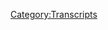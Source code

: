 {{Transcript
    | title         = [[385: January 6, 2020]]
    | caption       = [https://knowledgefight.libsyn.com/knowledge-fight-january-6-2020 Listen to this episode on Libsyn]
    | episodeNumber = [[385: January 6, 2020|385]]
    | length        = 01:53:14
}}

{{MessageBox
    | header     = Warning: Bot Generated Content
    | text       = This transcript was automatically generated by transcription software and likely contains many mistakes and misattributions. Please check the audio for definitive quotes, attribution, and context.
    | image      = N3yvass4myg91.webp
    | imagewidth = 50px
    | id         = warning
}}

{{TranscriptBlock
    | name      = Unknown Speaker
    | timestamp = 00:00:00.000
    | text      = ðŸŽµ
}}

{{TranscriptBlock
    | name      = Unknown Speaker
    | timestamp = 00:00:30.000
    | text      = Dan and George knowledge fight.
}}

{{TranscriptBlock
    | name      = Unknown Speaker
    | timestamp = 00:00:35.679
    | text      = I need money.
}}

{{TranscriptBlock
    | name      = Unknown Speaker
    | timestamp = 00:00:39.359
    | text      = Andy and chances.
}}

{{TranscriptBlock
    | name      = Unknown Speaker
    | timestamp = 00:00:42.240
    | text      = Stop it.
}}

{{TranscriptBlock
    | name      = Unknown Speaker
    | timestamp = 00:00:42.880
    | text      = Andy and Andy and chances.
}}

{{TranscriptBlock
    | name      = Unknown Speaker
    | timestamp = 00:00:46.159
    | text      = It's time to pray.
}}

{{TranscriptBlock
    | name      = Unknown Speaker
    | timestamp = 00:00:47.119
    | text      = Andy and chances.
}}

{{TranscriptBlock
    | name      = Unknown Speaker
    | timestamp = 00:00:48.079
    | text      = You're on the air.
}}

{{TranscriptBlock
    | name      = Unknown Speaker
    | timestamp = 00:00:48.560
    | text      = Thanks for holding.
}}

{{TranscriptBlock
    | name      = Unknown Speaker
    | timestamp = 00:00:49.359
    | text      = Hello, Alex.
}}

{{TranscriptBlock
    | name      = Unknown Speaker
    | timestamp = 00:00:50.079
    | text      = I'm a fan.
}}

{{TranscriptBlock
    | name      = Unknown Speaker
    | timestamp = 00:00:51.759
    | text      = I love your work.
}}

{{TranscriptBlock
    | name      = Unknown Speaker
    | timestamp = 00:00:52.960
    | text      = Knowledge fight.
}}

{{TranscriptBlock
    | name      = Unknown Speaker
    | timestamp = 00:00:55.679
    | text      = Knowledge fight.
}}

{{TranscriptBlock
    | name      = Unknown Speaker
    | timestamp = 00:00:56.399
    | text      = Dot com.
}}

{{TranscriptBlock
    | name      = Unknown Speaker
    | timestamp = 00:00:58.399
    | text      = I love you.
}}

{{TranscriptBlock
    | name      = Unknown Speaker
    | timestamp = 00:00:59.359
    | text      = Hey, everybody.
}}

{{TranscriptBlock
    | name      = Unknown Speaker
    | timestamp = 00:01:00.079
    | text      = Welcome back to knowledge, right?
}}

{{TranscriptBlock
    | name      = Unknown Speaker
    | timestamp = 00:01:01.039
    | text      = I'm Dan.
}}

{{TranscriptBlock
    | name      = Unknown Speaker
    | timestamp = 00:01:01.759
    | text      = We're a couple of dudes like to sit around, drink novelty
}}

{{TranscriptBlock
    | name      = Unknown Speaker
    | timestamp = 00:01:03.679
    | text      = beverages and talk a little bit about Alex Jones.
}}

{{TranscriptBlock
    | name      = Unknown Speaker
    | timestamp = 00:01:06.879
    | text      = Indeed.
}}

{{TranscriptBlock
    | name      = Unknown Speaker
    | timestamp = 00:01:07.359
    | text      = We are Dan.
}}

{{TranscriptBlock
    | name      = Unknown Speaker
    | timestamp = 00:01:08.719
    | text      = Yes, Dan Jordan.
}}

{{TranscriptBlock
    | name      = Unknown Speaker
    | timestamp = 00:01:11.040
    | text      = Have you ever physically escaped from somewhere?
}}

{{TranscriptBlock
    | name      = Unknown Speaker
    | timestamp = 00:01:17.680
    | text      = I mean, I'm not.
}}

{{TranscriptBlock
    | name      = Unknown Speaker
    | timestamp = 00:01:18.400
    | text      = Obviously, if you had been in prison before, you would have
}}

{{TranscriptBlock
    | name      = Unknown Speaker
    | timestamp = 00:01:21.120
    | text      = brought it up before.
}}

{{TranscriptBlock
    | name      = Unknown Speaker
    | timestamp = 00:01:21.920
    | text      = Now it's possible.
}}

{{TranscriptBlock
    | name      = Unknown Speaker
    | timestamp = 00:01:24.239
    | text      = I think you don't talk about that.
}}

{{TranscriptBlock
    | name      = Unknown Speaker
    | timestamp = 00:01:25.439
    | text      = So I will say I have not escaped from prison.
}}

{{TranscriptBlock
    | name      = Unknown Speaker
    | timestamp = 00:01:30.079
    | text      = I've never been in an escape room.
}}

{{TranscriptBlock
    | name      = Unknown Speaker
    | timestamp = 00:01:32.640
    | text      = Okay.
}}

{{TranscriptBlock
    | name      = Unknown Speaker
    | timestamp = 00:01:33.439
    | text      = Although I would do that.
}}

{{TranscriptBlock
    | name      = Unknown Speaker
    | timestamp = 00:01:34.640
    | text      = It's I would do, but I don't really out of character for
}}

{{TranscriptBlock
    | name      = Unknown Speaker
    | timestamp = 00:01:37.280
    | text      = me as someone who's kind of like a grumpy Gus.
}}

{{TranscriptBlock
    | name      = Unknown Speaker
    | timestamp = 00:01:41.280
    | text      = Yes, looks down upon these pedestrian things.
}}

{{TranscriptBlock
    | name      = Unknown Speaker
    | timestamp = 00:01:45.840
    | text      = I think I would do an escape room.
}}

{{TranscriptBlock
    | name      = Unknown Speaker
    | timestamp = 00:01:47.599
    | text      = Yeah, I probably would.
}}

{{TranscriptBlock
    | name      = Unknown Speaker
    | timestamp = 00:01:48.719
    | text      = Would you do one of those acts throwing things?
}}

{{TranscriptBlock
    | name      = Unknown Speaker
    | timestamp = 00:01:50.640
    | text      = What do you mean by that?
}}

{{TranscriptBlock
    | name      = Unknown Speaker
    | timestamp = 00:01:51.599
    | text      = Have you never been to their places where you can throw
}}

{{TranscriptBlock
    | name      = Unknown Speaker
    | timestamp = 00:01:54.000
    | text      = access, like there's a big room where you can throw access.
}}

{{TranscriptBlock
    | name      = Unknown Speaker
    | timestamp = 00:01:55.840
    | text      = Yeah, sure.
}}

{{TranscriptBlock
    | name      = Unknown Speaker
    | timestamp = 00:01:56.560
    | text      = You just go there and throw access.
}}

{{TranscriptBlock
    | name      = Unknown Speaker
    | timestamp = 00:01:57.920
    | text      = Sure.
}}

{{TranscriptBlock
    | name      = Unknown Speaker
    | timestamp = 00:01:58.319
    | text      = Okay.
}}

{{TranscriptBlock
    | name      = Unknown Speaker
    | timestamp = 00:01:58.719
    | text      = Well, let's do that sometime too.
}}

{{TranscriptBlock
    | name      = Unknown Speaker
    | timestamp = 00:01:59.920
    | text      = Let's make a list.
}}

{{TranscriptBlock
    | name      = Unknown Speaker
    | timestamp = 00:02:01.840
    | text      = That's the way to get out of an escape room.
}}

{{TranscriptBlock
    | name      = Unknown Speaker
    | timestamp = 00:02:03.439
    | text      = That's what I think.
}}

{{TranscriptBlock
    | name      = Unknown Speaker
    | timestamp = 00:02:04.079
    | text      = Throw access.
}}

{{TranscriptBlock
    | name      = Unknown Speaker
    | timestamp = 00:02:04.640
    | text      = Throw access.
}}

{{TranscriptBlock
    | name      = Unknown Speaker
    | timestamp = 00:02:05.280
    | text      = Eventually, every wall falls to an axe.
}}

{{TranscriptBlock
    | name      = Unknown Speaker
    | timestamp = 00:02:08.479
    | text      = It's an old Norse saying.
}}

{{TranscriptBlock
    | name      = Unknown Speaker
    | timestamp = 00:02:12.240
    | text      = No, I don't know.
}}

{{TranscriptBlock
    | name      = Unknown Speaker
    | timestamp = 00:02:12.960
    | text      = I mean, there have been times when I've been like exploring
}}

{{TranscriptBlock
    | name      = Unknown Speaker
    | timestamp = 00:02:16.479
    | text      = like creeks and caves and stuff like that in central
}}

{{TranscriptBlock
    | name      = Unknown Speaker
    | timestamp = 00:02:20.159
    | text      = Missouri when I was growing up.
}}

{{TranscriptBlock
    | name      = Unknown Speaker
    | timestamp = 00:02:21.439
    | text      = And I have feelings of like vague memories of feeling like
}}

{{TranscriptBlock
    | name      = Unknown Speaker
    | timestamp = 00:02:25.520
    | text      = I was trapped somewhere, but I probably wasn't.
}}

{{TranscriptBlock
    | name      = Unknown Speaker
    | timestamp = 00:02:28.080
    | text      = It was probably just some like really childish panic mechanism.
}}

{{TranscriptBlock
    | name      = Unknown Speaker
    | timestamp = 00:02:31.919
    | text      = Right.
}}

{{TranscriptBlock
    | name      = Unknown Speaker
    | timestamp = 00:02:32.560
    | text      = Feeling like I was trapped, but I don't know.
}}

{{TranscriptBlock
    | name      = Unknown Speaker
    | timestamp = 00:02:35.520
    | text      = I don't know quicksand in your history.
}}

{{TranscriptBlock
    | name      = Unknown Speaker
    | timestamp = 00:02:38.400
    | text      = A lot of fears.
}}

{{TranscriptBlock
    | name      = Unknown Speaker
    | timestamp = 00:02:39.120
    | text      = A lot of fears about quicksand.
}}

{{TranscriptBlock
    | name      = Unknown Speaker
    | timestamp = 00:02:40.639
    | text      = Yes, somehow an entire generation got ruined by fear of quicksand.
}}

{{TranscriptBlock
    | name      = Unknown Speaker
    | timestamp = 00:02:45.759
    | text      = And then we all found out that it's not even that big a deal.
}}

{{TranscriptBlock
    | name      = Unknown Speaker
    | timestamp = 00:02:48.400
    | text      = I guess since you're now opening up to like natural phenomenon,
}}

{{TranscriptBlock
    | name      = Unknown Speaker
    | timestamp = 00:02:52.719
    | text      = there have been multiple times when I was even younger
}}

{{TranscriptBlock
    | name      = Unknown Speaker
    | timestamp = 00:02:55.520
    | text      = than when I was in Missouri.
}}

{{TranscriptBlock
    | name      = Unknown Speaker
    | timestamp = 00:02:56.639
    | text      = I lived in Honolulu in Hawaii, and there were a number of times
}}

{{TranscriptBlock
    | name      = Unknown Speaker
    | timestamp = 00:03:00.479
    | text      = that I got caught in like under toes.
}}

{{TranscriptBlock
    | name      = Unknown Speaker
    | timestamp = 00:03:02.560
    | text      = Okay.
}}

{{TranscriptBlock
    | name      = Unknown Speaker
    | timestamp = 00:03:02.960
    | text      = And like that is one of the like really scary things.
}}

{{TranscriptBlock
    | name      = Unknown Speaker
    | timestamp = 00:03:05.759
    | text      = Like you're going around just trying to jump around in waves.
}}

{{TranscriptBlock
    | name      = Unknown Speaker
    | timestamp = 00:03:08.319
    | text      = There's a giant wave and you just get caught.
}}

{{TranscriptBlock
    | name      = Unknown Speaker
    | timestamp = 00:03:10.960
    | text      = Oh, it's terrifying.
}}

{{TranscriptBlock
    | name      = Unknown Speaker
    | timestamp = 00:03:12.719
    | text      = Yeah.
}}

{{TranscriptBlock
    | name      = Unknown Speaker
    | timestamp = 00:03:13.120
    | text      = Those like remembering that was like as a like nine-year-old being like, oh no.
}}

{{TranscriptBlock
    | name      = Unknown Speaker
    | timestamp = 00:03:19.360
    | text      = Yeah, that's awful.
}}

{{TranscriptBlock
    | name      = Unknown Speaker
    | timestamp = 00:03:21.840
    | text      = As evidenced by this podcast, I did escape all of those.
}}

{{TranscriptBlock
    | name      = Unknown Speaker
    | timestamp = 00:03:24.240
    | text      = Yes, well.
}}

{{TranscriptBlock
    | name      = Unknown Speaker
    | timestamp = 00:03:25.280
    | text      = But there were some close calls.
}}

{{TranscriptBlock
    | name      = Unknown Speaker
    | timestamp = 00:03:26.560
    | text      = Yeah.
}}

{{TranscriptBlock
    | name      = Unknown Speaker
    | timestamp = 00:03:27.039
    | text      = Oh my God.
}}

{{TranscriptBlock
    | name      = Unknown Speaker
    | timestamp = 00:03:28.080
    | text      = It's just like feeling your body like ripped around by the water
}}

{{TranscriptBlock
    | name      = Unknown Speaker
    | timestamp = 00:03:32.479
    | text      = and like, you know, to tread water, you know, to swim,
}}

{{TranscriptBlock
    | name      = Unknown Speaker
    | timestamp = 00:03:35.520
    | text      = but you do those things and it doesn't seem to really help.
}}

{{TranscriptBlock
    | name      = Unknown Speaker
    | timestamp = 00:03:38.159
    | text      = Oh God.
}}

{{TranscriptBlock
    | name      = Unknown Speaker
    | timestamp = 00:03:39.199
    | text      = Horrifying.
}}

{{TranscriptBlock
    | name      = Unknown Speaker
    | timestamp = 00:03:39.840
    | text      = Oh, that's terrible.
}}

{{TranscriptBlock
    | name      = Unknown Speaker
    | timestamp = 00:03:40.719
    | text      = So I guess that's the best I got in terms of escapes.
}}

{{TranscriptBlock
    | name      = Unknown Speaker
    | timestamp = 00:03:42.719
    | text      = I'm glad you escaped.
}}

{{TranscriptBlock
    | name      = Unknown Speaker
    | timestamp = 00:03:44.159
    | text      = Thanks.
}}

{{TranscriptBlock
    | name      = Unknown Speaker
    | timestamp = 00:03:45.120
    | text      = But I do not know much about escaping from prison,
}}

{{TranscriptBlock
    | name      = Unknown Speaker
    | timestamp = 00:03:47.680
    | text      = but I do know a lot about Alex Jones.
}}

{{TranscriptBlock
    | name      = Unknown Speaker
    | timestamp = 00:03:49.520
    | text      = And I don't know much about either.
}}

{{TranscriptBlock
    | name      = Unknown Speaker
    | timestamp = 00:03:50.719
    | text      = That is the podcast.
}}

{{TranscriptBlock
    | name      = Unknown Speaker
    | timestamp = 00:03:52.400
    | text      = Jordan, today we are back staying in the present day.
}}

{{TranscriptBlock
    | name      = Unknown Speaker
    | timestamp = 00:03:55.199
    | text      = And one of my reasons for that is, you know, there's been a long,
}}

{{TranscriptBlock
    | name      = Unknown Speaker
    | timestamp = 00:03:58.960
    | text      = long periods of time on this podcast where we've just sort of abandoned the present
}}

{{TranscriptBlock
    | name      = Unknown Speaker
    | timestamp = 00:04:03.520
    | text      = and said, uh, phooey.
}}

{{TranscriptBlock
    | name      = Unknown Speaker
    | timestamp = 00:04:05.439
    | text      = Yes.
}}

{{TranscriptBlock
    | name      = Unknown Speaker
    | timestamp = 00:04:05.840
    | text      = To it.
}}

{{TranscriptBlock
    | name      = Unknown Speaker
    | timestamp = 00:04:06.400
    | text      = And you know, and I think that a lot of it is because, you know,
}}

{{TranscriptBlock
    | name      = Unknown Speaker
    | timestamp = 00:04:08.879
    | text      = I'd be listening to the episodes and just be Alex and Roger Stone
}}

{{TranscriptBlock
    | name      = Unknown Speaker
    | timestamp = 00:04:11.680
    | text      = talking shit about nothing.
}}

{{TranscriptBlock
    | name      = Unknown Speaker
    | timestamp = 00:04:12.879
    | text      = Yeah.
}}

{{TranscriptBlock
    | name      = Unknown Speaker
    | timestamp = 00:04:13.439
    | text      = And, uh, I don't really care about that.
}}

{{TranscriptBlock
    | name      = Unknown Speaker
    | timestamp = 00:04:16.560
    | text      = I think that there's a lot going on in the present day.
}}

{{TranscriptBlock
    | name      = Unknown Speaker
    | timestamp = 00:04:18.720
    | text      = And I think that as much as some of it is awful, some of it's dumb.
}}

{{TranscriptBlock
    | name      = Unknown Speaker
    | timestamp = 00:04:23.680
    | text      = Uh, I think it's probably in our best interest and,
}}

{{TranscriptBlock
    | name      = Unknown Speaker
    | timestamp = 00:04:26.560
    | text      = and the show's best interest to keep an eye on it and see what Alex's take is on,
}}

{{TranscriptBlock
    | name      = Unknown Speaker
    | timestamp = 00:04:31.839
    | text      = on certain things.
}}

{{TranscriptBlock
    | name      = Unknown Speaker
    | timestamp = 00:04:32.560
    | text      = And I'm glad I did.
}}

{{TranscriptBlock
    | name      = Unknown Speaker
    | timestamp = 00:04:33.680
    | text      = So today we're in January 6th, uh, 2020.
}}

{{TranscriptBlock
    | name      = Unknown Speaker
    | timestamp = 00:04:37.360
    | text      = I'm Dan.
}}

{{TranscriptBlock
    | name      = Unknown Speaker
    | timestamp = 00:04:37.920
    | text      = This is 2020.
}}

{{TranscriptBlock
    | name      = Unknown Speaker
    | timestamp = 00:04:39.279
    | text      = I got the fuck out of here.
}}

{{TranscriptBlock
    | name      = Unknown Speaker
    | timestamp = 00:04:41.040
    | text      = You son of a bitch.
}}

{{TranscriptBlock
    | name      = Unknown Speaker
    | timestamp = 00:04:42.560
    | text      = It does have that in a commercial now.
}}

{{TranscriptBlock
    | name      = Unknown Speaker
    | timestamp = 00:04:44.800
    | text      = No.
}}

{{TranscriptBlock
    | name      = Unknown Speaker
    | timestamp = 00:04:45.360
    | text      = So I don't know if it's, uh, I don't know if he's going to say it on the show every
}}

{{TranscriptBlock
    | name      = Unknown Speaker
    | timestamp = 00:04:49.680
    | text      = day, but it's on a commercial that plays multiple times.
}}

{{TranscriptBlock
    | name      = Unknown Speaker
    | timestamp = 00:04:51.920
    | text      = Oh boy.
}}

{{TranscriptBlock
    | name      = Unknown Speaker
    | timestamp = 00:04:52.399
    | text      = I'm Alex Jones.
}}

{{TranscriptBlock
    | name      = Unknown Speaker
    | timestamp = 00:04:53.279
    | text      = This is 2020, which is cool.
}}

{{TranscriptBlock
    | name      = Unknown Speaker
    | timestamp = 00:04:55.600
    | text      = All right.
}}

{{TranscriptBlock
    | name      = Unknown Speaker
    | timestamp = 00:04:56.160
    | text      = Um, so this is an interesting episode, Alex, uh, as we know from our last episode talking
}}

{{TranscriptBlock
    | name      = Unknown Speaker
    | timestamp = 00:05:01.600
    | text      = about Friday of last week, uh, the third, Alex had some interesting positions on,
}}

{{TranscriptBlock
    | name      = Unknown Speaker
    | timestamp = 00:05:06.879
    | text      = uh, the assassination of Kasam Suleimani.
}}

{{TranscriptBlock
    | name      = Unknown Speaker
    | timestamp = 00:05:09.680
    | text      = Loves it.
}}

{{TranscriptBlock
    | name      = Unknown Speaker
    | timestamp = 00:05:10.240
    | text      = Um, well wants to not appear to love it, but seems to love it.
}}

{{TranscriptBlock
    | name      = Unknown Speaker
    | timestamp = 00:05:14.639
    | text      = It's a bold move by the pretty, pretty, um, Alex is not continuing that thread so much.
}}

{{TranscriptBlock
    | name      = Unknown Speaker
    | timestamp = 00:05:22.560
    | text      = And I think I have a working theory.
}}

{{TranscriptBlock
    | name      = Unknown Speaker
    | timestamp = 00:05:24.639
    | text      = I think it's because he watched the golden globes.
}}

{{TranscriptBlock
    | name      = Unknown Speaker
    | timestamp = 00:05:27.040
    | text      = I think that that is going to inform literally all of what ends up happening on this episode.
}}

{{TranscriptBlock
    | name      = Unknown Speaker
    | timestamp = 00:05:32.480
    | text      = I think Alex watched the golden globes and he got really mad at Hollywood.
}}

{{TranscriptBlock
    | name      = Unknown Speaker
    | timestamp = 00:05:35.839
    | text      = Right.
}}

{{TranscriptBlock
    | name      = Unknown Speaker
    | timestamp = 00:05:36.079
    | text      = Okay.
}}

{{TranscriptBlock
    | name      = Unknown Speaker
    | timestamp = 00:05:36.399
    | text      = So here's a frustrating thing that should be a joke.
}}

{{TranscriptBlock
    | name      = Unknown Speaker
    | timestamp = 00:05:39.680
    | text      = Yep.
}}

{{TranscriptBlock
    | name      = Unknown Speaker
    | timestamp = 00:05:40.399
    | text      = That should be a joke.
}}

{{TranscriptBlock
    | name      = Unknown Speaker
    | timestamp = 00:05:41.439
    | text      = And instead I listened to that and I'm like, that makes perfect sense.
}}

{{TranscriptBlock
    | name      = Unknown Speaker
    | timestamp = 00:05:44.160
    | text      = Of course he watched the golden globes and now we're going to ignore it.
}}

{{TranscriptBlock
    | name      = Unknown Speaker
    | timestamp = 00:05:47.279
    | text      = I ran for a while.
}}

{{TranscriptBlock
    | name      = Unknown Speaker
    | timestamp = 00:05:48.240
    | text      = You know how sometimes, I don't know, I don't know if you do this, but like sometimes I'll
}}

{{TranscriptBlock
    | name      = Unknown Speaker
    | timestamp = 00:05:52.720
    | text      = watch like a Dave Rubin, like a Rubin report just to be like, what's this asshole talking
}}

{{TranscriptBlock
    | name      = Unknown Speaker
    | timestamp = 00:05:57.519
    | text      = about?
}}

{{TranscriptBlock
    | name      = Unknown Speaker
    | timestamp = 00:05:58.240
    | text      = You know, I enter it knowing like this isn't going to be pleasant or I watched like a Jesse
}}

{{TranscriptBlock
    | name      = Unknown Speaker
    | timestamp = 00:06:02.879
    | text      = Lee Peterson interview or something, you know, like I was just like, ah, this is going to
}}

{{TranscriptBlock
    | name      = Unknown Speaker
    | timestamp = 00:06:06.480
    | text      = make me kind of upset.
}}

{{TranscriptBlock
    | name      = Unknown Speaker
    | timestamp = 00:06:08.319
    | text      = Yeah.
}}

{{TranscriptBlock
    | name      = Unknown Speaker
    | timestamp = 00:06:08.800
    | text      = I think Alex might do that with like the golden globes.
}}

{{TranscriptBlock
    | name      = Unknown Speaker
    | timestamp = 00:06:11.360
    | text      = You think so?
}}

{{TranscriptBlock
    | name      = Unknown Speaker
    | timestamp = 00:06:12.000
    | text      = Yes.
}}

{{TranscriptBlock
    | name      = Unknown Speaker
    | timestamp = 00:06:13.279
    | text      = I think like award award show.
}}

{{TranscriptBlock
    | name      = Unknown Speaker
    | timestamp = 00:06:15.680
    | text      = I think that's his version of it.
}}

{{TranscriptBlock
    | name      = Unknown Speaker
    | timestamp = 00:06:16.800
    | text      = I suspect that he did that.
}}

{{TranscriptBlock
    | name      = Unknown Speaker
    | timestamp = 00:06:18.160
    | text      = And then now we get this.
}}

{{TranscriptBlock
    | name      = Unknown Speaker
    | timestamp = 00:06:19.519
    | text      = Oh no, I don't want to talk about Ricky Gervais.
}}

{{TranscriptBlock
    | name      = Unknown Speaker
    | timestamp = 00:06:21.839
    | text      = We won't.
}}

{{TranscriptBlock
    | name      = Unknown Speaker
    | timestamp = 00:06:22.319
    | text      = Yay.
}}

{{TranscriptBlock
    | name      = Unknown Speaker
    | timestamp = 00:06:22.879
    | text      = Wow.
}}

{{TranscriptBlock
    | name      = Unknown Speaker
    | timestamp = 00:06:23.360
    | text      = Fuck that guy.
}}

{{TranscriptBlock
    | name      = Unknown Speaker
    | timestamp = 00:06:24.000
    | text      = Very briefly.
}}

{{TranscriptBlock
    | name      = Unknown Speaker
    | timestamp = 00:06:24.720
    | text      = Ah, fuck that guy.
}}

{{TranscriptBlock
    | name      = Unknown Speaker
    | timestamp = 00:06:26.160
    | text      = Alex thinks he did a great job.
}}

{{TranscriptBlock
    | name      = Unknown Speaker
    | timestamp = 00:06:27.519
    | text      = Of course he does.
}}

{{TranscriptBlock
    | name      = Unknown Speaker
    | timestamp = 00:06:28.240
    | text      = I can neither confirm or deny that because Ricky Gervais may have done the best job ever.
}}

{{TranscriptBlock
    | name      = Unknown Speaker
    | timestamp = 00:06:32.399
    | text      = I'll never know.
}}

{{TranscriptBlock
    | name      = Unknown Speaker
    | timestamp = 00:06:33.360
    | text      = I will never know either.
}}

{{TranscriptBlock
    | name      = Unknown Speaker
    | timestamp = 00:06:34.879
    | text      = Yeah.
}}

{{TranscriptBlock
    | name      = Unknown Speaker
    | timestamp = 00:06:35.199
    | text      = I just don't want people talking.
}}

{{TranscriptBlock
    | name      = Unknown Speaker
    | timestamp = 00:06:36.560
    | text      = Might've had a great set.
}}

{{TranscriptBlock
    | name      = Unknown Speaker
    | timestamp = 00:06:38.720
    | text      = Can't say either way, not going to watch that.
}}

{{TranscriptBlock
    | name      = Unknown Speaker
    | timestamp = 00:06:42.079
    | text      = Not going to look back.
}}

{{TranscriptBlock
    | name      = Unknown Speaker
    | timestamp = 00:06:43.120
    | text      = Nope.
}}

{{TranscriptBlock
    | name      = Unknown Speaker
    | timestamp = 00:06:43.839
    | text      = So, uh, anyway, there's a lot to get into.
}}

{{TranscriptBlock
    | name      = Unknown Speaker
    | timestamp = 00:06:45.680
    | text      = We'll get it down to business, but before we do Jordan, we got to take a moment to say
}}

{{TranscriptBlock
    | name      = Unknown Speaker
    | timestamp = 00:06:49.199
    | text      = thank you to some folks who have signed up and are supporting the show.
}}

{{TranscriptBlock
    | name      = Unknown Speaker
    | timestamp = 00:06:51.839
    | text      = So first of all, Maggie, thank you so much.
}}

{{TranscriptBlock
    | name      = Unknown Speaker
    | timestamp = 00:06:54.079
    | text      = You are now a policy wonk.
}}

{{TranscriptBlock
    | name      = Unknown Speaker
    | timestamp = 00:06:55.439
    | text      = I'm a policy wonk.
}}

{{TranscriptBlock
    | name      = Unknown Speaker
    | timestamp = 00:06:56.480
    | text      = Thanks Maggie.
}}

{{TranscriptBlock
    | name      = Unknown Speaker
    | timestamp = 00:06:57.439
    | text      = Next, a very special, uh, shout out.
}}

{{TranscriptBlock
    | name      = Unknown Speaker
    | timestamp = 00:06:59.600
    | text      = We're a day early on this, but, uh, as we're recording, as this episode is released, but
}}

{{TranscriptBlock
    | name      = Unknown Speaker
    | timestamp = 00:07:04.720
    | text      = tomorrow happy birthday Casey.
}}

{{TranscriptBlock
    | name      = Unknown Speaker
    | timestamp = 00:07:07.120
    | text      = You are now a policy wonk.
}}

{{TranscriptBlock
    | name      = Unknown Speaker
    | timestamp = 00:07:08.720
    | text      = I'm a policy wonk!
}}

{{TranscriptBlock
    | name      = Unknown Speaker
    | timestamp = 00:07:09.920
    | text      = Happy birthday Casey.
}}

{{TranscriptBlock
    | name      = Unknown Speaker
    | timestamp = 00:07:10.959
    | text      = Thank you so much Casey.
}}

{{TranscriptBlock
    | name      = Unknown Speaker
    | timestamp = 00:07:12.959
    | text      = Next.
}}

{{TranscriptBlock
    | name      = Unknown Speaker
    | timestamp = 00:07:13.600
    | text      = No.
}}

{{TranscriptBlock
    | name      = Unknown Speaker
    | timestamp = 00:07:13.839
    | text      = She sent PI, thank you so much.
}}

{{TranscriptBlock
    | name      = Unknown Speaker
    | timestamp = 00:07:15.519
    | text      = You are now a policy wonk.
}}

{{TranscriptBlock
    | name      = Unknown Speaker
    | timestamp = 00:07:16.800
    | text      = I'm a policy wonk no, she sent PI X manta Ray.
}}

{{TranscriptBlock
    | name      = Unknown Speaker
    | timestamp = 00:07:20.560
    | text      = Thank you so much.
}}

{{TranscriptBlock
    | name      = Unknown Speaker
    | timestamp = 00:07:21.279
    | text      = You are now a policy wonk.
}}

{{TranscriptBlock
    | name      = Unknown Speaker
    | timestamp = 00:07:22.480
    | text      = I'm a policy wonk next a Charlie.
}}

{{TranscriptBlock
    | name      = Unknown Speaker
    | timestamp = 00:07:26.800
    | text      = Thank you so much.
}}

{{TranscriptBlock
    | name      = Unknown Speaker
    | timestamp = 00:07:27.439
    | text      = Sure.
}}

{{TranscriptBlock
    | name      = Unknown Speaker
    | timestamp = 00:07:27.680
    | text      = Now policy wonk.
}}

{{TranscriptBlock
    | name      = Unknown Speaker
    | timestamp = 00:07:28.720
    | text      = I'm a policy wonk.
}}

{{TranscriptBlock
    | name      = Unknown Speaker
    | timestamp = 00:07:29.839
    | text      = Thanks Charlie.
}}

{{TranscriptBlock
    | name      = Unknown Speaker
    | timestamp = 00:07:31.120
    | text      = Next.
}}

{{TranscriptBlock
    | name      = Unknown Speaker
    | timestamp = 00:07:31.519
    | text      = Brad, thank you so much.
}}

{{TranscriptBlock
    | name      = Unknown Speaker
    | timestamp = 00:07:32.720
    | text      = You are now a policy wonk.
}}

{{TranscriptBlock
    | name      = Unknown Speaker
    | timestamp = 00:07:34.079
    | text      = I'm a policy wonk. Thank you, Brett. Thank you, Brett. I take a breath before this
}}

{{TranscriptBlock
    | name      = Unknown Speaker
    | timestamp = 00:07:37.639
    | text      = one. Uh-huh. Is it Sugar Ray? What? Nothing. Oh, because Manta Ray? No. Okay. I thought you
}}

{{TranscriptBlock
    | name      = Unknown Speaker
    | timestamp = 00:07:44.480
    | text      = meant Mark McGrath, which we would accept sponsorship from Mark McGrath. Hell we would. I just want
}}

{{TranscriptBlock
    | name      = Unknown Speaker
    | timestamp = 00:07:50.720
    | text      = to fly. Next, Johan Gamble Putty Devon Osfern Shendon Shledder Crest Crenbon Fry. Thank you so
}}

{{TranscriptBlock
    | name      = Unknown Speaker
    | timestamp = 00:08:01.720
    | text      = much. You are now a policy wonk. I'm a policy wonk. Thank you so much, Johan Gamble Putty Devon Osfern
}}

{{TranscriptBlock
    | name      = Unknown Speaker
    | timestamp = 00:08:07.519
    | text      = Shledder Crenson Fry. Okay. Thank you so much. And finally, Cody. Thank you so much. You are now a policy wonk.
}}

{{TranscriptBlock
    | name      = Unknown Speaker
    | timestamp = 00:08:15.800
    | text      = I'm a policy wonk. Thanks, Cody. If you're out there listening and you're thinking, hey, I enjoy the show, I'd like to support
}}

{{TranscriptBlock
    | name      = Unknown Speaker
    | timestamp = 00:08:19.920
    | text      = what these gents do, you can do that by going to our website, knowledgefight.com, clicking the button
}}

{{TranscriptBlock
    | name      = Unknown Speaker
    | timestamp = 00:08:23.360
    | text      = that says support the show. We would appreciate it. It would be very helpful. So, Jordan, the show opens with
}}

{{TranscriptBlock
    | name      = Unknown Speaker
    | timestamp = 00:08:28.480
    | text      = Alex announcing that the world metaphorically, metaphysically, spiritually, and literally is on fire.
}}

{{TranscriptBlock
    | name      = Unknown Speaker
    | timestamp = 00:08:36.720
    | text      = We are already six days in the 2020 and the world is on fire culturally, economically, spiritually, and yes, physically.
}}

{{TranscriptBlock
    | name      = Unknown Speaker
    | timestamp = 00:08:57.399
    | text      = I'm going to open the phones up now. Next segment, as soon as the calls come in from listeners and viewers in the great
}}

{{TranscriptBlock
    | name      = Unknown Speaker
    | timestamp = 00:09:08.360
    | text      = continent and the great nation down under, Australia. You could even have a headline for this live show,
}}

{{TranscriptBlock
    | name      = Unknown Speaker
    | timestamp = 00:09:16.919
    | text      = Infowars Live in Australia. You couldn't. That would be a lie. You're not in Australia. No, you're not. So, this is one of the
}}

{{TranscriptBlock
    | name      = Unknown Speaker
    | timestamp = 00:09:23.519
    | text      = reasons why I think Alex is really responding aggressively to the Golden Globes because the situation with the fires in
}}

{{TranscriptBlock
    | name      = Unknown Speaker
    | timestamp = 00:09:28.879
    | text      = Australia has been going on for a while and I haven't heard Alex bring it up at all. Now, at the Golden Globes, a number of
}}

{{TranscriptBlock
    | name      = Unknown Speaker
    | timestamp = 00:09:35.399
    | text      = people gave speeches like Kate Blanchette, Joaquin Phoenix had some comments about supporting the efforts to fight the
}}

{{TranscriptBlock
    | name      = Unknown Speaker
    | timestamp = 00:09:44.240
    | text      = fires in Australia and I think this is a backlash to that. I think Alex saw Hollywood talking about this and he's like,
}}

{{TranscriptBlock
    | name      = Unknown Speaker
    | timestamp = 00:09:49.320
    | text      = well, I got to cover it. Right. Right. I am a reactive force in the world. What is he going to do? Try and get people to set a
}}

{{TranscriptBlock
    | name      = Unknown Speaker
    | timestamp = 00:09:55.639
    | text      = new fire in Australia? How can he be worse about it? Well, his position- Steve Pechenik started all of the fires. He's going to
}}

{{TranscriptBlock
    | name      = Unknown Speaker
    | timestamp = 00:10:02.200
    | text      = come on and claim them. Steve's going to come on and say they don't even exist. That's right. The fire isn't even real. His initial
}}

{{TranscriptBlock
    | name      = Unknown Speaker
    | timestamp = 00:10:07.840
    | text      = take on this is that it's no big deal. What? This happens and I think that he's being a little bit glib and stupid. Yeah. Yeah.
}}

{{TranscriptBlock
    | name      = Unknown Speaker
    | timestamp = 00:10:19.039
    | text      = We'll get into that but the thing that's important is that Alex has a different position on this at the end of the show than he
}}

{{TranscriptBlock
    | name      = Unknown Speaker
    | timestamp = 00:10:25.279
    | text      = does at the beginning of the show. Of course. Of course. His position at the beginning is there are just fires in Australia. It
}}

{{TranscriptBlock
    | name      = Unknown Speaker
    | timestamp = 00:10:31.320
    | text      = happens. It's no big deal. This is how farmers, they burn their fields in order to get potash. Wow. Right. So- Hot take or cold take.
}}

{{TranscriptBlock
    | name      = Unknown Speaker
    | timestamp = 00:10:41.840
    | text      = This is sort of the beginning of it and of course it's all just like that's what's going on. This is a normal situation but the
}}

{{TranscriptBlock
    | name      = Unknown Speaker
    | timestamp = 00:10:49.159
    | text      = media wants to tell you that it's climate change so they can get carbon taxes to pay to the Rothschilds. Man. So we're going to
}}

{{TranscriptBlock
    | name      = Unknown Speaker
    | timestamp = 00:10:56.120
    | text      = start here with that. This is Alex's take at the beginning which is dismissive. It's very much dismissive. What's happening in
}}

{{TranscriptBlock
    | name      = Unknown Speaker
    | timestamp = 00:11:03.440
    | text      = Australia? Obviously the millions of acres burned. Obviously many deaths. Obviously a lot of property lost but the big story is
}}

{{TranscriptBlock
    | name      = Unknown Speaker
    | timestamp = 00:11:14.519
    | text      = the concerted corporate media worldwide is saying it's global warming or climate change and that if we paid carbon taxes to the UN
}}

{{TranscriptBlock
    | name      = Unknown Speaker
    | timestamp = 00:11:23.960
    | text      = and to the IMF and World Bank and literally the Lord Rothschild and to Al Gore and Obama and Bill Clinton who own climate
}}

{{TranscriptBlock
    | name      = Unknown Speaker
    | timestamp = 00:11:31.519
    | text      = exchanges in London, England and Chicago, Illinois that they will save us while just by Australia is China with no environmental
}}

{{TranscriptBlock
    | name      = Unknown Speaker
    | timestamp = 00:11:40.879
    | text      = controls who lobbies for our industry to be shut down. Carbon dioxide coming out of coal plants has nothing, nothing to do with the
}}

{{TranscriptBlock
    | name      = Unknown Speaker
    | timestamp = 00:11:51.679
    | text      = fact that Australia has always had giant fires. I can sense your anger bubbling up. No, no, no, no. This is fine. There's no big deal
}}

{{TranscriptBlock
    | name      = Unknown Speaker
    | timestamp = 00:12:00.759
    | text      = here. There's no problems. Before we get into any of this, I think that having any kind of take on this that is the leading part of your
}}

{{TranscriptBlock
    | name      = Unknown Speaker
    | timestamp = 00:12:11.519
    | text      = perspective like the lying about climate change and all that I think is really bad primarily because your focus should be on the
}}

{{TranscriptBlock
    | name      = Unknown Speaker
    | timestamp = 00:12:20.120
    | text      = people that are affected by this. Your primary focus should be on the people who are suffering, these people who have died, people
}}

{{TranscriptBlock
    | name      = Unknown Speaker
    | timestamp = 00:12:27.320
    | text      = who have lost their homes. That is the immediate crisis. I know that there's a lot of people who listen to our show who live in Australia
}}

{{TranscriptBlock
    | name      = Unknown Speaker
    | timestamp = 00:12:35.720
    | text      = and obviously our hearts go out to you and I hope you're impacted as little as possible. I don't even know how to articulate this.
}}

{{TranscriptBlock
    | name      = Unknown Speaker
    | timestamp = 00:12:45.799
    | text      = I hope you're okay.
}}

{{TranscriptBlock
    | name      = Unknown Speaker
    | timestamp = 00:12:47.360
    | text      = Yeah, but I just think that him un-focusing from the people affected and turning it into a larger conspiracy or dismissing it out of hand
}}

{{TranscriptBlock
    | name      = Unknown Speaker
    | timestamp = 00:12:58.320
    | text      = is a great disservice.
}}

{{TranscriptBlock
    | name      = Unknown Speaker
    | timestamp = 00:12:59.879
    | text      = You can't open with, okay, sure there are a lot of acres that are burned, sure people have died and property is damaged, yada, yada, yada.
}}

{{TranscriptBlock
    | name      = Unknown Speaker
    | timestamp = 00:13:11.559
    | text      = This is about Obama and taxes. Fuck you. Fuck you.
}}

{{TranscriptBlock
    | name      = Unknown Speaker
    | timestamp = 00:13:15.960
    | text      = Even if it was about Obama and taxes, there's still people burning.
}}

{{TranscriptBlock
    | name      = Unknown Speaker
    | timestamp = 00:13:20.240
    | text      = Right, so Alex is not totally incorrect in his statement that fires have always been a part of Australia.
}}

{{TranscriptBlock
    | name      = Unknown Speaker
    | timestamp = 00:13:25.759
    | text      = The continent has a long history of bushfires which have on occasion gotten out of control and caused some severe damage.
}}

{{TranscriptBlock
    | name      = Unknown Speaker
    | timestamp = 00:13:31.639
    | text      = Black Saturday in February 2009 is considered the worst fire in recorded Australian history, killing 175 people and destroying more than 2,000 homes.
}}

{{TranscriptBlock
    | name      = Unknown Speaker
    | timestamp = 00:13:41.360
    | text      = At this point, the current fires in Australia have killed 27 people, but some estimates of it already destroying more property than the worst bushfire on the books.
}}

{{TranscriptBlock
    | name      = Unknown Speaker
    | timestamp = 00:13:51.159
    | text      = Already millions of acres of land is burned and the impact on things like the environment and animal populations, that isn't something we can even really quantify at this point.
}}

{{TranscriptBlock
    | name      = Unknown Speaker
    | timestamp = 00:14:00.360
    | text      = Put simply, even though Australia has a history of fires, that is absolutely no excuse not to take what's unfolding right now deathly serious.
}}

{{TranscriptBlock
    | name      = Unknown Speaker
    | timestamp = 00:14:08.360
    | text      = First things first, no one is saying that climate change is causing the fires. That is a straw man.
}}

{{TranscriptBlock
    | name      = Unknown Speaker
    | timestamp = 00:14:15.360
    | text      = The argument that experts are putting forth is that the effects of climate change are intensifying these fires.
}}

{{TranscriptBlock
    | name      = Unknown Speaker
    | timestamp = 00:14:21.360
    | text      = Phys.org spoke with Stanford University environmental studies director Chris Field, who explained the connection between climate change and these fires.
}}

{{TranscriptBlock
    | name      = Unknown Speaker
    | timestamp = 00:14:30.360
    | text      = Coincidentally, he also described the fires as, quote, one of the worst, if not the worst climate change extreme events he's ever seen.
}}

{{TranscriptBlock
    | name      = Unknown Speaker
    | timestamp = 00:14:37.360
    | text      = What's happened is that Australia has seen decreased rainfall in recent years, while the summer has brought record-setting high temperatures.
}}

{{TranscriptBlock
    | name      = Unknown Speaker
    | timestamp = 00:14:46.360
    | text      = These drought conditions create drier fuel for fires, which can be started by accident or by a lightning strike, at which point the fires that are started are far more intense and spread much easier than they would have under different conditions.
}}

{{TranscriptBlock
    | name      = Unknown Speaker
    | timestamp = 00:14:59.360
    | text      = 2019 was the hottest and driest year on record for Australia, according to their Bureau of Meteorology, which puts these pieces in place for what we're seeing now.
}}

{{TranscriptBlock
    | name      = Unknown Speaker
    | timestamp = 00:15:08.360
    | text      = There's not a lot of mystery about this in the expert community, but somehow to Alex, discussing the impact that climate change has on making these climate events more severe is somehow proof of a grand conspiracy, which is nonsense.
}}

{{TranscriptBlock
    | name      = Unknown Speaker
    | timestamp = 00:15:21.360
    | text      = Alex always makes climate change into a conspiracy about people like Obama and Al Gore trying to make money off carbon taxes, but now that I actually think about it, I'm not sure I've ever heard him actually lay out what their profit strategy would be.
}}

{{TranscriptBlock
    | name      = Unknown Speaker
    | timestamp = 00:15:34.360
    | text      = I realize that I've always just heard him say that, and like, huh.
}}

{{TranscriptBlock
    | name      = Unknown Speaker
    | timestamp = 00:15:39.360
    | text      = Don't worry about it. They're exchanging climate bucks for coal bucks, and that's how they make money, Dan. It makes perfect sense.
}}

{{TranscriptBlock
    | name      = Unknown Speaker
    | timestamp = 00:15:48.360
    | text      = But here's the thing. I know he says that they own carbon exchanges, which isn't true, but even if they did, I'm not positive how that would make them rich if there were carbon taxes implemented, because in that framework, the money collected would go to the government.
}}

{{TranscriptBlock
    | name      = Unknown Speaker
    | timestamp = 00:16:01.360
    | text      = I think that Alex is mixing up two different potential plans that have been floated about reducing carbon emissions, carbon taxes and cap and trade.
}}

{{TranscriptBlock
    | name      = Unknown Speaker
    | timestamp = 00:16:10.360
    | text      = Carbon taxes would just be taxes that polluting businesses would have to pay to the government based on their level of carbon emission. The working theory for this is that there's a burden that the larger population takes on that's caused by the pollution,
}}

{{TranscriptBlock
    | name      = Unknown Speaker
    | timestamp = 00:16:23.360
    | text      = so the taxes would be the polluter's way of paying to help mitigate the damage done to everyone. There are people with different views on how that tax money would be spent.
}}

{{TranscriptBlock
    | name      = Unknown Speaker
    | timestamp = 00:16:31.360
    | text      = Some people think it should go to subsidized alternative energy sources. Some think it should be paid to the citizens in the form of a carbon dividend. Others advocate it being used for more general infrastructure improvements to make society more able to deal with the consequences that may come.
}}

{{TranscriptBlock
    | name      = Unknown Speaker
    | timestamp = 00:16:47.360
    | text      = But the basic idea is that pollution hurts all of us, so the polluter should have to pay to help the larger society deal with those consequences.
}}

{{TranscriptBlock
    | name      = Unknown Speaker
    | timestamp = 00:16:55.360
    | text      = The Independent recently reported on a new study conducted by, quote, a coalition of 15 health and environmental organizations, and this report found that your risk of lung cancer rises approximately 10% if you live within 50 meters of a major road,
}}

{{TranscriptBlock
    | name      = Unknown Speaker
    | timestamp = 00:17:10.359
    | text      = and that there were additional risks to childhood lung development from the air pollution of living near high levels of traffic.
}}

{{TranscriptBlock
    | name      = Unknown Speaker
    | timestamp = 00:17:17.359
    | text      = This is why emissions-restricting regulations are important for the automobile industry, which incidentally is something that Trump has been signaling that he wants to relax considerably.
}}

{{TranscriptBlock
    | name      = Unknown Speaker
    | timestamp = 00:17:26.359
    | text      = These are the sorts of things where there is a damage to society, therefore we need to do these things in order to help mitigate that damage.
}}

{{TranscriptBlock
    | name      = Unknown Speaker
    | timestamp = 00:17:34.359
    | text      = Or, how about this, all those people can die and they'll get all the profits because fuck them, hooray!
}}

{{TranscriptBlock
    | name      = Unknown Speaker
    | timestamp = 00:17:41.359
    | text      = Right, so that's the working theory behind the carbon taxes idea. Conversely, cap and trade involves the government setting a cap on emissions, which each company could theoretically hit.
}}

{{TranscriptBlock
    | name      = Unknown Speaker
    | timestamp = 00:17:50.359
    | text      = But let's say you're running a factory and you make improvements that'll assure that you don't end up hitting that cap.
}}

{{TranscriptBlock
    | name      = Unknown Speaker
    | timestamp = 00:17:55.359
    | text      = In that situation, you could sell those permitted emissions to another factory that's going to end up exceeding the cap.
}}

{{TranscriptBlock
    | name      = Unknown Speaker
    | timestamp = 00:18:01.359
    | text      = This system would set an overall ceiling for emissions and make it so that limit is not exceeded.
}}

{{TranscriptBlock
    | name      = Unknown Speaker
    | timestamp = 00:18:07.359
    | text      = Currently, nine states in the United States and many countries around the world have cap and trade systems in place.
}}

{{TranscriptBlock
    | name      = Unknown Speaker
    | timestamp = 00:18:12.359
    | text      = Now granted, there are other cap and trade models that don't have an overall ceiling.
}}

{{TranscriptBlock
    | name      = Unknown Speaker
    | timestamp = 00:18:17.359
    | text      = That ceiling is sort of variable, but the premise is largely that you would have a ceiling and then of those available allowances, people could trade them.
}}

{{TranscriptBlock
    | name      = Unknown Speaker
    | timestamp = 00:18:27.359
    | text      = Right, and if you want any idea of which one would be better for the environment, currently most of these companies are lobbying more for a cap and trade since they assume something is coming.
}}

{{TranscriptBlock
    | name      = Unknown Speaker
    | timestamp = 00:18:40.359
    | text      = So they're putting their money behind cap and trade over carbon tax and I think we all know why.
}}

{{TranscriptBlock
    | name      = Unknown Speaker
    | timestamp = 00:18:47.359
    | text      = They will both do good though, don't get me wrong there.
}}

{{TranscriptBlock
    | name      = Unknown Speaker
    | timestamp = 00:18:50.359
    | text      = I think a lot of the people who make the most sense that I've heard from seem to indicate a mixture of both is probably the best path forward.
}}

{{TranscriptBlock
    | name      = Unknown Speaker
    | timestamp = 00:18:59.359
    | text      = Absolutely.
}}

{{TranscriptBlock
    | name      = Unknown Speaker
    | timestamp = 00:19:00.359
    | text      = These are two different plans. In the tax model, the amount of carbon emissions would fluctuate, whereas the price of emissions would be static.
}}

{{TranscriptBlock
    | name      = Unknown Speaker
    | timestamp = 00:19:08.359
    | text      = Conversely, in the cap and trade model, the market would determine the price businesses would pay to buy or sell carbon allowances, whereas the amount of emissions would be static.
}}

{{TranscriptBlock
    | name      = Unknown Speaker
    | timestamp = 00:19:17.359
    | text      = These are intrinsically different but not mutually exclusive and like I said, a lot of experts advocate using both systems in some form.
}}

{{TranscriptBlock
    | name      = Unknown Speaker
    | timestamp = 00:19:24.359
    | text      = I'm all about throwing the kitchen sink at it at this point.
}}

{{TranscriptBlock
    | name      = Unknown Speaker
    | timestamp = 00:19:26.359
    | text      = Cap and trade is the system wherein Alex's theory of carbon exchanges would be more relevant since I presume that when he's talking about Obama and Al Gore owning these carbon equivalents of stock markets, that's where they would make a cut off the trading of carbon credits.
}}

{{TranscriptBlock
    | name      = Unknown Speaker
    | timestamp = 00:19:40.359
    | text      = But Alex never talks about cap and trade. He always talks about carbon taxes, which I find weird since under the plan involving just carbon taxes, that wouldn't necessarily involve exchanges where people are trading emissions as a commodity.
}}

{{TranscriptBlock
    | name      = Unknown Speaker
    | timestamp = 00:19:53.359
    | text      = Whenever Alex talks about Al Gore and all of these people owning climate exchanges, he always talks about the Chicago climate exchange like he did in that last clip.
}}

{{TranscriptBlock
    | name      = Unknown Speaker
    | timestamp = 00:20:01.359
    | text      = This is probably because Al Gore had invested in that exchange through his generation investment fund, management fund.
}}

{{TranscriptBlock
    | name      = Unknown Speaker
    | timestamp = 00:20:08.359
    | text      = However, what Alex fails to mention ever is that the Chicago climate exchange stopped trading in carbon credits in November 2010.
}}

{{TranscriptBlock
    | name      = Unknown Speaker
    | timestamp = 00:20:16.359
    | text      = It's almost been a decade since the Chicago exchange has had anything to do with anything close to what Alex is talking about.
}}

{{TranscriptBlock
    | name      = Unknown Speaker
    | timestamp = 00:20:22.359
    | text      = He has an old piece of information, namely that Al Gore had invested in an exchange that was engaging in carbon credit trading and he has no idea that he's just regurgitating conspiracies that are long past their expiration date.
}}

{{TranscriptBlock
    | name      = Unknown Speaker
    | timestamp = 00:20:34.359
    | text      = Honestly, this kind of thing is embarrassing, how it's just muscle memory for him. He doesn't know anything. He just has phrases he can whip out like, Al Gore owns the climate Chicago exchange. It's been 10 years.
}}

{{TranscriptBlock
    | name      = Unknown Speaker
    | timestamp = 00:20:45.359
    | text      = Have you considered that they might be laundering climate money? Okay, so what they do is, and they're still secretly doing this, they just name it something different.
}}

{{TranscriptBlock
    | name      = Unknown Speaker
    | timestamp = 00:20:57.359
    | text      = It's a, I'm running out. I got nothing. That's fucking stupid. It's a decade. There is a climate exchange that's based in London and it's called the European Climate Exchange and it was bought by a large commodity trading business called Intercontinental Exchange, also back in 2010.
}}

{{TranscriptBlock
    | name      = Unknown Speaker
    | timestamp = 00:21:13.359
    | text      = I know that none of the people that Alex listed own Intercontinental Exchange, but if any of them invested in it, who cares? That doesn't prove anything.
}}

{{TranscriptBlock
    | name      = Unknown Speaker
    | timestamp = 00:21:21.359
    | text      = Jay Z actually owns that one. I don't think so. It's a gigantic company. This is a tired conspiracy with no legs to it. Based on the way Alex talks, I'm not convinced that he knows the difference between carbon tax plans and cap and trade.
}}

{{TranscriptBlock
    | name      = Unknown Speaker
    | timestamp = 00:21:39.359
    | text      = I'm further not convinced that he's aware that the Chicago Climate Exchange stopped trading carbon credits almost 10 years ago.
}}

{{TranscriptBlock
    | name      = Unknown Speaker
    | timestamp = 00:21:45.359
    | text      = I strongly suspect that he has no idea what he's talking about, but he has a lot of climate denial catchphrases that he can repeat, but they ultimately mean nothing.
}}

{{TranscriptBlock
    | name      = Unknown Speaker
    | timestamp = 00:21:53.359
    | text      = Larger picture, like I said, Alex's first response to the fires in Australia is not concern for the people affected, not a call for help, not feelings of condolences.
}}

{{TranscriptBlock
    | name      = Unknown Speaker
    | timestamp = 00:22:02.359
    | text      = It's to launch into how the media is saying that this is climate change related, which is just a plan to get Al Gore rich. He's a bad person.
}}

{{TranscriptBlock
    | name      = Unknown Speaker
    | timestamp = 00:22:10.359
    | text      = Yeah, I mean, he's basically saying that they're false flagging the fires in order to, or they're not false flagging, but what's it?
}}

{{TranscriptBlock
    | name      = Unknown Speaker
    | timestamp = 00:22:19.359
    | text      = It's just lying. He's saying that they're lying about it in order to make it look like it's climate change when in reality it's normal.
}}

{{TranscriptBlock
    | name      = Unknown Speaker
    | timestamp = 00:22:26.359
    | text      = So his angle on it is that it's just a normal thing. This is just what happens with the controlled burns that farmers do.
}}

{{TranscriptBlock
    | name      = Unknown Speaker
    | timestamp = 00:22:33.359
    | text      = Just like in California, you know, sometimes in order to grow redwoods, everything's got to burn on the floor and stuff like that, and that's why it's totally fine that we've had so much of California on fire for the past few years.
}}

{{TranscriptBlock
    | name      = Unknown Speaker
    | timestamp = 00:22:45.359
    | text      = So Alex is trying to make this argument that it's normal, and in service of that, he reads a Wall Street Journal article that I don't think he read before the show because it kind of tends to contradict that this is normal kind of angle.
}}

{{TranscriptBlock
    | name      = Unknown Speaker
    | timestamp = 00:22:58.359
    | text      = Hiding in plain view, Australia's catastrophic fires threatened to upend the way people live. Wall Street Journal, igniting two months earlier than the usual start of the Australian fire season.
}}

{{TranscriptBlock
    | name      = Unknown Speaker
    | timestamp = 00:23:14.359
    | text      = The flames have torn through an area about the size of West Virginia, killing at least 20 people, trouting cities in choking haze, and stretching firefighters to the breaking point.
}}

{{TranscriptBlock
    | name      = Unknown Speaker
    | timestamp = 00:23:26.359
    | text      = So that's bad.
}}

{{TranscriptBlock
    | name      = Unknown Speaker
    | timestamp = 00:23:28.359
    | text      = And so they've entered the dry season, they've entered the season when people do the controlled burns to put nitrogen and other minerals and things back into the soil to grow again.
}}

{{TranscriptBlock
    | name      = Unknown Speaker
    | timestamp = 00:23:39.359
    | text      = So there you can see sort of the theme of his main argument at the beginning of the show. It's just normal. People doing controlled burns to make sure plentiful harvest comes.
}}

{{TranscriptBlock
    | name      = Unknown Speaker
    | timestamp = 00:23:47.359
    | text      = But unfortunately, he decided to read that Wall Street Journal article without prescreening, and he accidentally contradicted his entire narrative by pointing out that the fire is two months early this year.
}}

{{TranscriptBlock
    | name      = Unknown Speaker
    | timestamp = 00:23:57.359
    | text      = Generally, if things are just going normally, and the fires are the result of controlled burns that get out of control, then you would expect gigantic fires two months earlier than normal.
}}

{{TranscriptBlock
    | name      = Unknown Speaker
    | timestamp = 00:24:06.359
    | text      = Yay! That's why we have words like early, because that's just early normal. And it's just normal, but a little bit sooner.
}}

{{TranscriptBlock
    | name      = Unknown Speaker
    | timestamp = 00:24:14.359
    | text      = So if you're paying attention to Alex and know that words mean things, Alex is a problem. And that is that he now has to explain why farmers are doing these controlled burns two months earlier than they have every year up till this point.
}}

{{TranscriptBlock
    | name      = Unknown Speaker
    | timestamp = 00:24:26.359
    | text      = He knows he can't do that, so he just moves forward pretending that he didn't just read that line. It's a real problem.
}}

{{TranscriptBlock
    | name      = Unknown Speaker
    | timestamp = 00:24:31.359
    | text      = It's a big issue.
}}

{{TranscriptBlock
    | name      = Unknown Speaker
    | timestamp = 00:24:33.359
    | text      = The important point here is that Alex has absolutely no idea what he's talking about. He just feels like this is the result of farmers burning their fields to improve the soil for the next season, but he's basing that on literally nothing.
}}

{{TranscriptBlock
    | name      = Unknown Speaker
    | timestamp = 00:24:43.359
    | text      = It's just his opinion, which is not shared by any source I can find that discusses the fire, add to that the fact that he seems completely unaware that these fires are out of season from normal fire patterns, and you have every reason to think that this is just a dude talking shit.
}}

{{TranscriptBlock
    | name      = Unknown Speaker
    | timestamp = 00:24:55.359
    | text      = He's just talking shit.
}}

{{TranscriptBlock
    | name      = Unknown Speaker
    | timestamp = 00:24:57.359
    | text      = He's reacting. He's reacting in that pre-programmed way that so many climate denialists exist now, because at this point we're in, well I'm Jordan and this is 2020, and we are in a situation where you can't avoid it.
}}

{{TranscriptBlock
    | name      = Unknown Speaker
    | timestamp = 00:25:12.359
    | text      = All of the denialism that you did, you made this worse, and now you can't do anything but look into the burning fire that is the fucking world without admitting it, and you don't want to do that, because then you have to admit that you played a part in this.
}}

{{TranscriptBlock
    | name      = Unknown Speaker
    | timestamp = 00:25:29.359
    | text      = You played a part in the reason this is falling apart, so you keep denying.
}}

{{TranscriptBlock
    | name      = Unknown Speaker
    | timestamp = 00:25:32.359
    | text      = The best strategy is just kind of knee-jerk denial and hand-waving. It seems like that is what Alex intended to do when he started the episode, and I keep implying that it's going to change, because it is.
}}

{{TranscriptBlock
    | name      = Unknown Speaker
    | timestamp = 00:25:42.359
    | text      = Well, he probably read the Wall Street Journal thinking, oh, this will back me up, no big deal.
}}

{{TranscriptBlock
    | name      = Unknown Speaker
    | timestamp = 00:25:47.359
    | text      = Why do you do that?
}}

{{TranscriptBlock
    | name      = Unknown Speaker
    | timestamp = 00:25:49.359
    | text      = I have no idea.
}}

{{TranscriptBlock
    | name      = Unknown Speaker
    | timestamp = 00:25:50.359
    | text      = You've got to read these articles before you talk about them, Alex.
}}

{{TranscriptBlock
    | name      = Unknown Speaker
    | timestamp = 00:25:52.359
    | text      = You would think.
}}

{{TranscriptBlock
    | name      = Unknown Speaker
    | timestamp = 00:25:53.359
    | text      = Start reading them on air.
}}

{{TranscriptBlock
    | name      = Unknown Speaker
    | timestamp = 00:25:54.359
    | text      = You should start reading, period.
}}

{{TranscriptBlock
    | name      = Unknown Speaker
    | timestamp = 00:25:56.359
    | text      = That would be nice.
}}

{{TranscriptBlock
    | name      = Unknown Speaker
    | timestamp = 00:25:57.359
    | text      = So the thing is that climate change is the greatest weapon against society, right?
}}

{{TranscriptBlock
    | name      = Unknown Speaker
    | timestamp = 00:26:03.359
    | text      = I thought it was the greatest threat to society, but I suppose that could be weaponized.
}}

{{TranscriptBlock
    | name      = Unknown Speaker
    | timestamp = 00:26:08.359
    | text      = If these climate change people get their way, they will be able to destroy us, and quite frankly, if Hitler had environmental regulations.
}}

{{TranscriptBlock
    | name      = Unknown Speaker
    | timestamp = 00:26:18.359
    | text      = I should have seen Hitler coming.
}}

{{TranscriptBlock
    | name      = Unknown Speaker
    | timestamp = 00:26:21.359
    | text      = Hitler could never get bombers over the United States to bomb our factories and coal plants that gave us all that cheap electricity.
}}

{{TranscriptBlock
    | name      = Unknown Speaker
    | timestamp = 00:26:26.359
    | text      = But if he could have lobbied environmentalists before to tell us we were all guilty and bad and convinced us to not have any plants, well, he could have dominated.
}}

{{TranscriptBlock
    | name      = Unknown Speaker
    | timestamp = 00:26:35.359
    | text      = It's just like China has many more times coal power plants than we have.
}}

{{TranscriptBlock
    | name      = Unknown Speaker
    | timestamp = 00:26:39.359
    | text      = They build new ones every week.
}}

{{TranscriptBlock
    | name      = Unknown Speaker
    | timestamp = 00:26:41.359
    | text      = We shut down half our plants under Obama.
}}

{{TranscriptBlock
    | name      = Unknown Speaker
    | timestamp = 00:26:43.359
    | text      = We have thousands of years of clean coal.
}}

{{TranscriptBlock
    | name      = Unknown Speaker
    | timestamp = 00:26:45.359
    | text      = All that comes out of the stacks is carbon dioxide and water.
}}

{{TranscriptBlock
    | name      = Unknown Speaker
    | timestamp = 00:26:50.359
    | text      = So for a long time, I've heard Alex say that all coal in the United States is clean coal, which obviously isn't true, but I've just kind of assumed he was just lying.
}}

{{TranscriptBlock
    | name      = Unknown Speaker
    | timestamp = 00:26:58.359
    | text      = Now I'm becoming convinced he just doesn't know what he's talking about.
}}

{{TranscriptBlock
    | name      = Unknown Speaker
    | timestamp = 00:27:02.359
    | text      = At the end of that clip, he says that we have all this clean coal and all that comes out of these power plants is CO2 and water.
}}

{{TranscriptBlock
    | name      = Unknown Speaker
    | timestamp = 00:27:09.359
    | text      = But that isn't what clean coal is.
}}

{{TranscriptBlock
    | name      = Unknown Speaker
    | timestamp = 00:27:11.359
    | text      = Clean coal technologies usually refer to technologies that don't allow CO2 emissions.
}}

{{TranscriptBlock
    | name      = Unknown Speaker
    | timestamp = 00:27:17.359
    | text      = For instance, there's carbon capture technologies that aim to capture all the CO2 emissions from burning coal, but then that still needs to be stored somewhere where it won't enter the atmosphere, which is tough and is usually underground.
}}

{{TranscriptBlock
    | name      = Unknown Speaker
    | timestamp = 00:27:29.359
    | text      = Plus, retrofitting existing coal power plants to make this technology is insanely expensive.
}}

{{TranscriptBlock
    | name      = Unknown Speaker
    | timestamp = 00:27:34.359
    | text      = And if Alex's primary concern is that carbon taxes would make operating power plants too expensive, then this is not the plan he should be enthusiastic about.
}}

{{TranscriptBlock
    | name      = Unknown Speaker
    | timestamp = 00:27:42.359
    | text      = Free market, Dan.
}}

{{TranscriptBlock
    | name      = Unknown Speaker
    | timestamp = 00:27:43.359
    | text      = Can't have the government in there.
}}

{{TranscriptBlock
    | name      = Unknown Speaker
    | timestamp = 00:27:45.359
    | text      = I don't think he understands this stuff at all.
}}

{{TranscriptBlock
    | name      = Unknown Speaker
    | timestamp = 00:27:48.359
    | text      = No clue.
}}

{{TranscriptBlock
    | name      = Unknown Speaker
    | timestamp = 00:27:49.359
    | text      = Because the way he's phrasing this, all that comes out is CO2 and water, it's like, well, that's...
}}

{{TranscriptBlock
    | name      = Unknown Speaker
    | timestamp = 00:27:53.359
    | text      = That's the problem, sir.
}}

{{TranscriptBlock
    | name      = Unknown Speaker
    | timestamp = 00:27:54.359
    | text      = Right, yeah.
}}

{{TranscriptBlock
    | name      = Unknown Speaker
    | timestamp = 00:27:55.359
    | text      = You have accidentally gotten this exactly right.
}}

{{TranscriptBlock
    | name      = Unknown Speaker
    | timestamp = 00:27:58.359
    | text      = There is an issue here.
}}

{{TranscriptBlock
    | name      = Unknown Speaker
    | timestamp = 00:27:59.359
    | text      = Well, but he's saying that that is what clean coal is, and he doesn't understand that this is the...
}}

{{TranscriptBlock
    | name      = Unknown Speaker
    | timestamp = 00:28:04.359
    | text      = He doesn't understand the premises.
}}

{{TranscriptBlock
    | name      = Unknown Speaker
    | timestamp = 00:28:06.359
    | text      = He doesn't understand the concepts he's discussing.
}}

{{TranscriptBlock
    | name      = Unknown Speaker
    | timestamp = 00:28:09.359
    | text      = And, I mean, to be fair, there are some promising ideas about carbon capture, but honestly, based on the way Alex is talking, I don't think he has an idea of what those things are.
}}

{{TranscriptBlock
    | name      = Unknown Speaker
    | timestamp = 00:28:17.359
    | text      = No.
}}

{{TranscriptBlock
    | name      = Unknown Speaker
    | timestamp = 00:28:18.359
    | text      = He's just saying that we have this clean coal stuff going on and all the plants emit are CO2 and water.
}}

{{TranscriptBlock
    | name      = Unknown Speaker
    | timestamp = 00:28:22.359
    | text      = That's not the point.
}}

{{TranscriptBlock
    | name      = Unknown Speaker
    | timestamp = 00:28:24.359
    | text      = I'm saying, honestly, the more he's talking, especially on this episode, I think more so than normally, I don't think he knows what he's talking about.
}}

{{TranscriptBlock
    | name      = Unknown Speaker
    | timestamp = 00:28:34.359
    | text      = No.
}}

{{TranscriptBlock
    | name      = Unknown Speaker
    | timestamp = 00:28:35.359
    | text      = I don't think the words that he's saying make sense.
}}

{{TranscriptBlock
    | name      = Unknown Speaker
    | timestamp = 00:28:38.359
    | text      = Right, right, right.
}}

{{TranscriptBlock
    | name      = Unknown Speaker
    | timestamp = 00:28:39.359
    | text      = If that makes sense.
}}

{{TranscriptBlock
    | name      = Unknown Speaker
    | timestamp = 00:28:40.359
    | text      = No, no, no.
}}

{{TranscriptBlock
    | name      = Unknown Speaker
    | timestamp = 00:28:41.359
    | text      = Well...
}}

{{TranscriptBlock
    | name      = Unknown Speaker
    | timestamp = 00:28:42.359
    | text      = It's incoherent.
}}

{{TranscriptBlock
    | name      = Unknown Speaker
    | timestamp = 00:28:43.359
    | text      = Here's where he gets into trouble is that he accidentally reveals what everybody knows, which is that clean coal isn't really a fucking thing.
}}

{{TranscriptBlock
    | name      = Unknown Speaker
    | timestamp = 00:28:51.359
    | text      = It's just not a thing.
}}

{{TranscriptBlock
    | name      = Unknown Speaker
    | timestamp = 00:28:52.359
    | text      = Well, it's a broad term for a number of things, and some of them show some good promise.
}}

{{TranscriptBlock
    | name      = Unknown Speaker
    | timestamp = 00:28:56.359
    | text      = Exactly.
}}

{{TranscriptBlock
    | name      = Unknown Speaker
    | timestamp = 00:28:57.359
    | text      = But what Alex is talking about seems to be a concept that you take a little toothbrush to some coal...
}}

{{TranscriptBlock
    | name      = Unknown Speaker
    | timestamp = 00:29:01.359
    | text      = Exactly.
}}

{{TranscriptBlock
    | name      = Unknown Speaker
    | timestamp = 00:29:02.359
    | text      = ...clean it off.
}}

{{TranscriptBlock
    | name      = Unknown Speaker
    | timestamp = 00:29:03.359
    | text      = Yeah, well, that's the way that it's been used as a propaganda tool in order to avoid changing anything.
}}

{{TranscriptBlock
    | name      = Unknown Speaker
    | timestamp = 00:29:09.359
    | text      = It's like, no, no, no.
}}

{{TranscriptBlock
    | name      = Unknown Speaker
    | timestamp = 00:29:10.359
    | text      = I know you think coal is bad, and thank God we're not using that anymore.
}}

{{TranscriptBlock
    | name      = Unknown Speaker
    | timestamp = 00:29:14.359
    | text      = We're using clean coal, which is the same thing, but we...
}}

{{TranscriptBlock
    | name      = Unknown Speaker
    | timestamp = 00:29:17.359
    | text      = This coal took a bath.
}}

{{TranscriptBlock
    | name      = Unknown Speaker
    | timestamp = 00:29:18.359
    | text      = Yeah, exactly.
}}

{{TranscriptBlock
    | name      = Unknown Speaker
    | timestamp = 00:29:19.359
    | text      = Right.
}}

{{TranscriptBlock
    | name      = Unknown Speaker
    | timestamp = 00:29:20.359
    | text      = That's what they're trying to convince people of, not of any actual technological advancement.
}}

{{TranscriptBlock
    | name      = Unknown Speaker
    | timestamp = 00:29:23.359
    | text      = There are some processes that can make things a little better...
}}

{{TranscriptBlock
    | name      = Unknown Speaker
    | timestamp = 00:29:26.359
    | text      = Sure.
}}

{{TranscriptBlock
    | name      = Unknown Speaker
    | timestamp = 00:29:27.359
    | text      = ...that do involve...
}}

{{TranscriptBlock
    | name      = Unknown Speaker
    | timestamp = 00:29:28.359
    | text      = I know it's not taking a toothbrush to coal.
}}

{{TranscriptBlock
    | name      = Unknown Speaker
    | timestamp = 00:29:30.359
    | text      = Right.
}}

{{TranscriptBlock
    | name      = Unknown Speaker
    | timestamp = 00:29:31.359
    | text      = But in terms of cleaning some coal...
}}

{{TranscriptBlock
    | name      = Unknown Speaker
    | timestamp = 00:29:33.359
    | text      = Right.
}}

{{TranscriptBlock
    | name      = Unknown Speaker
    | timestamp = 00:29:34.359
    | text      = ...you can make things a little better...
}}

{{TranscriptBlock
    | name      = Unknown Speaker
    | timestamp = 00:29:35.359
    | text      = Sure.
}}

{{TranscriptBlock
    | name      = Unknown Speaker
    | timestamp = 00:29:36.359
    | text      = ...but not nearly enough.
}}

{{TranscriptBlock
    | name      = Unknown Speaker
    | timestamp = 00:29:37.359
    | text      = No.
}}

{{TranscriptBlock
    | name      = Unknown Speaker
    | timestamp = 00:29:38.359
    | text      = And somehow the worst way to solve this problem is actually to burn the coal plants down.
}}

{{TranscriptBlock
    | name      = Unknown Speaker
    | timestamp = 00:29:42.359
    | text      = You would think that that would work, but...
}}

{{TranscriptBlock
    | name      = Unknown Speaker
    | timestamp = 00:29:44.359
    | text      = It's a cruel irony.
}}

{{TranscriptBlock
    | name      = Unknown Speaker
    | timestamp = 00:29:45.359
    | text      = Yeah, it is.
}}

{{TranscriptBlock
    | name      = Unknown Speaker
    | timestamp = 00:29:47.359
    | text      = I just don't think...
}}

{{TranscriptBlock
    | name      = Unknown Speaker
    | timestamp = 00:29:48.359
    | text      = I think Alex is severely out of his depth, and the talking points that he's using and the way he's presenting things mismatches even itself so much that I just...
}}

{{TranscriptBlock
    | name      = Unknown Speaker
    | timestamp = 00:29:59.359
    | text      = I'm just like, this is sad.
}}

{{TranscriptBlock
    | name      = Unknown Speaker
    | timestamp = 00:30:01.359
    | text      = Yeah.
}}

{{TranscriptBlock
    | name      = Unknown Speaker
    | timestamp = 00:30:02.359
    | text      = But actually, we have a moment here where we got to give credit where credit's due.
}}

{{TranscriptBlock
    | name      = Unknown Speaker
    | timestamp = 00:30:08.359
    | text      = Alex jumps to talking about the evolving situation with Trump and Iran and Iraq, that sort of triangular situation.
}}

{{TranscriptBlock
    | name      = Unknown Speaker
    | timestamp = 00:30:16.359
    | text      = Yeah.
}}

{{TranscriptBlock
    | name      = Unknown Speaker
    | timestamp = 00:30:17.359
    | text      = And I actually think that Alex has a pretty good thought, and I hate to say it.
}}

{{TranscriptBlock
    | name      = Unknown Speaker
    | timestamp = 00:30:24.359
    | text      = Do we have streamers?
}}

{{TranscriptBlock
    | name      = Unknown Speaker
    | timestamp = 00:30:25.359
    | text      = No.
}}

{{TranscriptBlock
    | name      = Unknown Speaker
    | timestamp = 00:30:26.359
    | text      = Do we have some sort of celebratory...
}}

{{TranscriptBlock
    | name      = Unknown Speaker
    | timestamp = 00:30:28.359
    | text      = Do we have fireworks?
}}

{{TranscriptBlock
    | name      = Unknown Speaker
    | timestamp = 00:30:29.359
    | text      = I will never celebrate...
}}

{{TranscriptBlock
    | name      = Unknown Speaker
    | timestamp = 00:30:30.359
    | text      = Are balloons going to drop from the ceiling?
}}

{{TranscriptBlock
    | name      = Unknown Speaker
    | timestamp = 00:30:32.359
    | text      = I will never celebrate Alex having a decent position, because I know that he'll probably be invalidated at some point.
}}

{{TranscriptBlock
    | name      = Unknown Speaker
    | timestamp = 00:30:40.359
    | text      = Yeah, yeah.
}}

{{TranscriptBlock
    | name      = Unknown Speaker
    | timestamp = 00:30:41.359
    | text      = Tomorrow it's going to be worse.
}}

{{TranscriptBlock
    | name      = Unknown Speaker
    | timestamp = 00:30:42.359
    | text      = And it's so elementary.
}}

{{TranscriptBlock
    | name      = Unknown Speaker
    | timestamp = 00:30:43.359
    | text      = I'm not going to applaud him for reading a sentence, basically, is what I'm saying.
}}

{{TranscriptBlock
    | name      = Unknown Speaker
    | timestamp = 00:30:46.359
    | text      = Okay.
}}

{{TranscriptBlock
    | name      = Unknown Speaker
    | timestamp = 00:30:47.359
    | text      = All right.
}}

{{TranscriptBlock
    | name      = Unknown Speaker
    | timestamp = 00:30:48.359
    | text      = But credit where credit's due.
}}

{{TranscriptBlock
    | name      = Unknown Speaker
    | timestamp = 00:30:49.359
    | text      = Okay.
}}

{{TranscriptBlock
    | name      = Unknown Speaker
    | timestamp = 00:30:50.359
    | text      = The fact that Trump has come out and said that he's threatening sanctions on Iraq and
}}

{{TranscriptBlock
    | name      = Unknown Speaker
    | timestamp = 00:30:54.359
    | text      = saying we will not leave until they pay billions of dollars.
}}

{{TranscriptBlock
    | name      = Unknown Speaker
    | timestamp = 00:30:58.359
    | text      = The United States invaded Iraq.
}}

{{TranscriptBlock
    | name      = Unknown Speaker
    | timestamp = 00:31:00.359
    | text      = The United States overthrew their leader.
}}

{{TranscriptBlock
    | name      = Unknown Speaker
    | timestamp = 00:31:03.359
    | text      = And I understand Trump saying we shouldn't have had to pay for all that.
}}

{{TranscriptBlock
    | name      = Unknown Speaker
    | timestamp = 00:31:07.359
    | text      = And why did China get all the oil and the rest of it?
}}

{{TranscriptBlock
    | name      = Unknown Speaker
    | timestamp = 00:31:09.359
    | text      = But this is bad.
}}

{{TranscriptBlock
    | name      = Unknown Speaker
    | timestamp = 00:31:11.359
    | text      = And so when I see Trump do something or float an idea that I think is terrible, I'm going to tell you.
}}

{{TranscriptBlock
    | name      = Unknown Speaker
    | timestamp = 00:31:16.359
    | text      = I'm persecuted for supporting Trump.
}}

{{TranscriptBlock
    | name      = Unknown Speaker
    | timestamp = 00:31:19.359
    | text      = I'm attacked.
}}

{{TranscriptBlock
    | name      = Unknown Speaker
    | timestamp = 00:31:20.359
    | text      = They're trying to shut us down because he's a nationalist.
}}

{{TranscriptBlock
    | name      = Unknown Speaker
    | timestamp = 00:31:22.359
    | text      = He's pro-gun.
}}

{{TranscriptBlock
    | name      = Unknown Speaker
    | timestamp = 00:31:24.359
    | text      = He's calling the shots, not the globalist.
}}

{{TranscriptBlock
    | name      = Unknown Speaker
    | timestamp = 00:31:28.359
    | text      = And so they want to destroy him for wars because they see it as a focal point of Trump's base.
}}

{{TranscriptBlock
    | name      = Unknown Speaker
    | timestamp = 00:31:32.359
    | text      = So fuck the end of that.
}}

{{TranscriptBlock
    | name      = Unknown Speaker
    | timestamp = 00:31:33.359
    | text      = But at the beginning, I think he's on the right track.
}}

{{TranscriptBlock
    | name      = Unknown Speaker
    | timestamp = 00:31:36.359
    | text      = He's on the right side of the idea that Trump would want to extort Iraq before removing troops.
}}

{{TranscriptBlock
    | name      = Unknown Speaker
    | timestamp = 00:31:42.359
    | text      = Yeah.
}}

{{TranscriptBlock
    | name      = Unknown Speaker
    | timestamp = 00:31:43.359
    | text      = Yeah, that is bad.
}}

{{TranscriptBlock
    | name      = Unknown Speaker
    | timestamp = 00:31:44.359
    | text      = The reason I don't want to give him too much props is because I feel like this is a pretty obvious one.
}}

{{TranscriptBlock
    | name      = Unknown Speaker
    | timestamp = 00:31:48.359
    | text      = But I do think that as we are such a negative show about Alex,
}}

{{TranscriptBlock
    | name      = Unknown Speaker
    | timestamp = 00:31:53.359
    | text      = I think it's pretty important to point out the very rare occasions when he has a decent thought.
}}

{{TranscriptBlock
    | name      = Unknown Speaker
    | timestamp = 00:31:58.359
    | text      = Because I do think that treating him as a guy who's always wrong about everything,
}}

{{TranscriptBlock
    | name      = Unknown Speaker
    | timestamp = 00:32:04.359
    | text      = while fairly accurate, isn't really fair.
}}

{{TranscriptBlock
    | name      = Unknown Speaker
    | timestamp = 00:32:07.359
    | text      = And it turns him into a monster as opposed to a human who's a monstrous.
}}

{{TranscriptBlock
    | name      = Unknown Speaker
    | timestamp = 00:32:12.359
    | text      = Yeah.
}}

{{TranscriptBlock
    | name      = Unknown Speaker
    | timestamp = 00:32:13.359
    | text      = I see what you're saying.
}}

{{TranscriptBlock
    | name      = Unknown Speaker
    | timestamp = 00:32:14.359
    | text      = I don't have much interest in doing a podcast about a caricature of somebody.
}}

{{TranscriptBlock
    | name      = Unknown Speaker
    | timestamp = 00:32:19.359
    | text      = You are right that it is a very simple and elemental thought that we shouldn't be running an international protection ring.
}}

{{TranscriptBlock
    | name      = Unknown Speaker
    | timestamp = 00:32:28.359
    | text      = Right.
}}

{{TranscriptBlock
    | name      = Unknown Speaker
    | timestamp = 00:32:29.359
    | text      = It does seem like that's a very simple, we shouldn't just be going around country to country being like,
}}

{{TranscriptBlock
    | name      = Unknown Speaker
    | timestamp = 00:32:35.359
    | text      = hey, it'd be terrible if your government was overthrown.
}}

{{TranscriptBlock
    | name      = Unknown Speaker
    | timestamp = 00:32:37.359
    | text      = I'm just saying, you know, pay us a little bit, we'll get our troops out of there. No big deal.
}}

{{TranscriptBlock
    | name      = Unknown Speaker
    | timestamp = 00:32:41.359
    | text      = Yeah. It seems almost, I mean, you're laughing.
}}

{{TranscriptBlock
    | name      = Unknown Speaker
    | timestamp = 00:32:48.359
    | text      = It seems cartoonishly evil.
}}

{{TranscriptBlock
    | name      = Unknown Speaker
    | timestamp = 00:32:51.359
    | text      = So what's happened here is that in the aftermath of the assassination of Qasem Soleimani,
}}

{{TranscriptBlock
    | name      = Unknown Speaker
    | timestamp = 00:32:55.359
    | text      = the Iraqi parliament passed a non-binding resolution to expel our troops from the country.
}}

{{TranscriptBlock
    | name      = Unknown Speaker
    | timestamp = 00:33:00.359
    | text      = They were seeking to cancel Iraq's request for U.S. assistance against ISIS,
}}

{{TranscriptBlock
    | name      = Unknown Speaker
    | timestamp = 00:33:04.359
    | text      = which would invalidate our reason to continue to be there in the country.
}}

{{TranscriptBlock
    | name      = Unknown Speaker
    | timestamp = 00:33:08.359
    | text      = This is one of those consequences to the Soleimani assassination that doesn't seem like...
}}

{{TranscriptBlock
    | name      = Unknown Speaker
    | timestamp = 00:33:12.359
    | text      = I don't understand. We're America. We don't face consequences, Dan.
}}

{{TranscriptBlock
    | name      = Unknown Speaker
    | timestamp = 00:33:15.359
    | text      = It makes it seem like no one really had a plan for this, which isn't good.
}}

{{TranscriptBlock
    | name      = Unknown Speaker
    | timestamp = 00:33:19.359
    | text      = No one has any fucking clue what's going on. It's kind of amazing.
}}

{{TranscriptBlock
    | name      = Unknown Speaker
    | timestamp = 00:33:23.359
    | text      = So the parliament is just requesting that the government of Iraq do this,
}}

{{TranscriptBlock
    | name      = Unknown Speaker
    | timestamp = 00:33:26.359
    | text      = which would make one think that it's not going to go anywhere except for the fact that the resolution was passed
}}

{{TranscriptBlock
    | name      = Unknown Speaker
    | timestamp = 00:33:31.359
    | text      = after Prime Minister Adel Abdul Mahdi asked parliament to act to expel foreign troops.
}}

{{TranscriptBlock
    | name      = Unknown Speaker
    | timestamp = 00:33:38.359
    | text      = In response, Trump has threatened to, quote, charge them sanctions like they've never seen before ever.
}}

{{TranscriptBlock
    | name      = Unknown Speaker
    | timestamp = 00:33:43.359
    | text      = What does that even fucking mean?
}}

{{TranscriptBlock
    | name      = Unknown Speaker
    | timestamp = 00:33:45.359
    | text      = It'll make Iranian sanctions look somewhat tame.
}}

{{TranscriptBlock
    | name      = Unknown Speaker
    | timestamp = 00:33:47.359
    | text      = He also said, quote, we have very extraordinarily expensive air base there that's there.
}}

{{TranscriptBlock
    | name      = Unknown Speaker
    | timestamp = 00:33:52.359
    | text      = It costs billions of dollars to build. We're not leaving unless they pay us back for it.
}}

{{TranscriptBlock
    | name      = Unknown Speaker
    | timestamp = 00:33:57.359
    | text      = Trump is being a huge asshole and acting in ways that are very unhelpful, so it's good to see that Alex can see that.
}}

{{TranscriptBlock
    | name      = Unknown Speaker
    | timestamp = 00:34:04.359
    | text      = The thing is, though, this isn't really different than how Trump always acts,
}}

{{TranscriptBlock
    | name      = Unknown Speaker
    | timestamp = 00:34:08.360
    | text      = so it's unclear why this time Alex is hedging a little bit.
}}

{{TranscriptBlock
    | name      = Unknown Speaker
    | timestamp = 00:34:11.360
    | text      = I would bet it has something to do with realizing that supporting this kind of shit would probably alienate whatever base Alex has left.
}}

{{TranscriptBlock
    | name      = Unknown Speaker
    | timestamp = 00:34:18.360
    | text      = Those calls he took on Friday were not a good sampling of his audience's temperature,
}}

{{TranscriptBlock
    | name      = Unknown Speaker
    | timestamp = 00:34:23.360
    | text      = and if he realizes, like, okay, this is going to possibly extend, the way Trump is acting tends towards trouble,
}}

{{TranscriptBlock
    | name      = Unknown Speaker
    | timestamp = 00:34:32.360
    | text      = and if I support that, I will lose any of the Ron Paul anti-interventionist types that were my bedrock,
}}

{{TranscriptBlock
    | name      = Unknown Speaker
    | timestamp = 00:34:42.360
    | text      = that were the people who theoretically have been around the longest.
}}

{{TranscriptBlock
    | name      = Unknown Speaker
    | timestamp = 00:34:46.360
    | text      = There's a line that Alex can't cross, and that's probably starting a war.
}}

{{TranscriptBlock
    | name      = Unknown Speaker
    | timestamp = 00:34:51.360
    | text      = It's really frustrating to me that that line is the difference of,
}}

{{TranscriptBlock
    | name      = Unknown Speaker
    | timestamp = 00:34:55.360
    | text      = I'm fine with him terrorizing black and brown people here, but not in other countries.
}}

{{TranscriptBlock
    | name      = Unknown Speaker
    | timestamp = 00:35:01.360
    | text      = That's a really fucked up line they live on.
}}

{{TranscriptBlock
    | name      = Unknown Speaker
    | timestamp = 00:35:05.360
    | text      = Well, yeah, I mean, it just goes to show, like, people are different.
}}

{{TranscriptBlock
    | name      = Unknown Speaker
    | timestamp = 00:35:09.360
    | text      = People have different thoughts.
}}

{{TranscriptBlock
    | name      = Unknown Speaker
    | timestamp = 00:35:13.360
    | text      = That is not a priority for him.
}}

{{TranscriptBlock
    | name      = Unknown Speaker
    | timestamp = 00:35:16.360
    | text      = That's fair, that's fair.
}}

{{TranscriptBlock
    | name      = Unknown Speaker
    | timestamp = 00:35:18.360
    | text      = But, I mean, it's a tough realization.
}}

{{TranscriptBlock
    | name      = Unknown Speaker
    | timestamp = 00:35:22.360
    | text      = I don't know.
}}

{{TranscriptBlock
    | name      = Unknown Speaker
    | timestamp = 00:35:24.360
    | text      = I guess they do love war.
}}

{{TranscriptBlock
    | name      = Unknown Speaker
    | timestamp = 00:35:28.360
    | text      = They just don't like the fact that there's an end that isn't, like, we unequivocally won.
}}

{{TranscriptBlock
    | name      = Unknown Speaker
    | timestamp = 00:35:35.360
    | text      = Like, the people who want these kinds of wars, or even who don't want it, who have this anti-interventionist thing,
}}

{{TranscriptBlock
    | name      = Unknown Speaker
    | timestamp = 00:35:42.360
    | text      = it's not because of the war part.
}}

{{TranscriptBlock
    | name      = Unknown Speaker
    | timestamp = 00:35:45.360
    | text      = It's because it's going to cost money and last 20 years, like what we're dealing with now.
}}

{{TranscriptBlock
    | name      = Unknown Speaker
    | timestamp = 00:35:49.360
    | text      = Yeah, perhaps.
}}

{{TranscriptBlock
    | name      = Unknown Speaker
    | timestamp = 00:35:50.360
    | text      = What they would prefer is just, like, we win, so now Iraq is 51st state.
}}

{{TranscriptBlock
    | name      = Unknown Speaker
    | timestamp = 00:35:54.360
    | text      = You know, like, it's over.
}}

{{TranscriptBlock
    | name      = Unknown Speaker
    | timestamp = 00:35:56.360
    | text      = Sure, like Alex's buddy who was franchising America.
}}

{{TranscriptBlock
    | name      = Unknown Speaker
    | timestamp = 00:35:59.360
    | text      = Yeah, exactly.
}}

{{TranscriptBlock
    | name      = Unknown Speaker
    | timestamp = 00:36:00.360
    | text      = Yeah, yeah, yeah.
}}

{{TranscriptBlock
    | name      = Unknown Speaker
    | timestamp = 00:36:01.360
    | text      = It's like, hey, all right.
}}

{{TranscriptBlock
    | name      = Unknown Speaker
    | timestamp = 00:36:02.360
    | text      = It's a bad idea.
}}

{{TranscriptBlock
    | name      = Unknown Speaker
    | timestamp = 00:36:03.360
    | text      = Yeah.
}}

{{TranscriptBlock
    | name      = Unknown Speaker
    | timestamp = 00:36:04.360
    | text      = So Alex gets back to the climate issues, and we're going to get more of the Australia nonsense here in a little bit.
}}

{{TranscriptBlock
    | name      = Unknown Speaker
    | timestamp = 00:36:10.360
    | text      = But he's mostly complaining about China.
}}

{{TranscriptBlock
    | name      = Unknown Speaker
    | timestamp = 00:36:13.360
    | text      = And in this clip, he's complaining because, and like I said, I really think that a lot of this has to do with watching the Golden Globes,
}}

{{TranscriptBlock
    | name      = Unknown Speaker
    | timestamp = 00:36:21.360
    | text      = because his way in for a lot of this stuff is complaining about Cate Blanchett and others and their speeches.
}}

{{TranscriptBlock
    | name      = Unknown Speaker
    | timestamp = 00:36:29.360
    | text      = So he's complaining about how Blanchett said, you know, when one country faces a climate crisis, we all are facing that.
}}

{{TranscriptBlock
    | name      = Unknown Speaker
    | timestamp = 00:36:38.360
    | text      = And his rebuttal to that is, what about how China puts a lot of trash into the ocean?
}}

{{TranscriptBlock
    | name      = Unknown Speaker
    | timestamp = 00:36:43.360
    | text      = That is a very grown-up and adult way of dealing with that criticism.
}}

{{TranscriptBlock
    | name      = Unknown Speaker
    | timestamp = 00:36:47.360
    | text      = And I have a little thought on the other side of this clip.
}}

{{TranscriptBlock
    | name      = Unknown Speaker
    | timestamp = 00:36:50.360
    | text      = So Cate Blanchett, another one of these strip readers, these teleprompter readers that everybody worships.
}}

{{TranscriptBlock
    | name      = Unknown Speaker
    | timestamp = 00:36:58.360
    | text      = Boo.
}}

{{TranscriptBlock
    | name      = Unknown Speaker
    | timestamp = 00:36:59.360
    | text      = Fuck you.
}}

{{TranscriptBlock
    | name      = Unknown Speaker
    | timestamp = 00:37:00.360
    | text      = So when one country faces a climate disaster, we all face a climate disaster.
}}

{{TranscriptBlock
    | name      = Unknown Speaker
    | timestamp = 00:37:04.360
    | text      = Real quick.
}}

{{TranscriptBlock
    | name      = Unknown Speaker
    | timestamp = 00:37:05.360
    | text      = Script reader.
}}

{{TranscriptBlock
    | name      = Unknown Speaker
    | timestamp = 00:37:06.360
    | text      = I don't think you can insult a professional actress as being a script reader.
}}

{{TranscriptBlock
    | name      = Unknown Speaker
    | timestamp = 00:37:10.360
    | text      = That seems...
}}

{{TranscriptBlock
    | name      = Unknown Speaker
    | timestamp = 00:37:11.360
    | text      = Especially considering you've been, you've read a script, you idiot.
}}

{{TranscriptBlock
    | name      = Unknown Speaker
    | timestamp = 00:37:15.360
    | text      = Wow.
}}

{{TranscriptBlock
    | name      = Unknown Speaker
    | timestamp = 00:37:16.360
    | text      = So when China, who's responsible for over half the trash in the world they admit dumped in the ocean,
}}

{{TranscriptBlock
    | name      = Unknown Speaker
    | timestamp = 00:37:24.360
    | text      = by those big super ships, garbage ships, haulers, when they go out to the 12-mile line and dump it off your coast,
}}

{{TranscriptBlock
    | name      = Unknown Speaker
    | timestamp = 00:37:36.360
    | text      = that does affect the whole world.
}}

{{TranscriptBlock
    | name      = Unknown Speaker
    | timestamp = 00:37:39.360
    | text      = But you never hear a word from these environmental groups about telling China not to do that.
}}

{{TranscriptBlock
    | name      = Unknown Speaker
    | timestamp = 00:37:43.360
    | text      = Yes, you do.
}}

{{TranscriptBlock
    | name      = Unknown Speaker
    | timestamp = 00:37:44.360
    | text      = Yes, all the time.
}}

{{TranscriptBlock
    | name      = Unknown Speaker
    | timestamp = 00:37:45.360
    | text      = That's what we say all the time.
}}

{{TranscriptBlock
    | name      = Unknown Speaker
    | timestamp = 00:37:46.360
    | text      = All the time.
}}

{{TranscriptBlock
    | name      = Unknown Speaker
    | timestamp = 00:37:47.360
    | text      = So I don't know if his statistics are right because I didn't bother to look into them.
}}

{{TranscriptBlock
    | name      = Unknown Speaker
    | timestamp = 00:37:51.360
    | text      = I'm not sure if they are.
}}

{{TranscriptBlock
    | name      = Unknown Speaker
    | timestamp = 00:37:53.360
    | text      = The pollution is a problem and all that, but you do hear environmental groups talking about that quite regularly.
}}

{{TranscriptBlock
    | name      = Unknown Speaker
    | timestamp = 00:37:59.360
    | text      = And also, largely the problem with Alex's point here is that his worldview doesn't have a solution to it,
}}

{{TranscriptBlock
    | name      = Unknown Speaker
    | timestamp = 00:38:05.360
    | text      = but globalization does.
}}

{{TranscriptBlock
    | name      = Unknown Speaker
    | timestamp = 00:38:07.360
    | text      = No.
}}

{{TranscriptBlock
    | name      = Unknown Speaker
    | timestamp = 00:38:08.360
    | text      = He's recognizing the interconnectedness of actions that are taken by other countries and how they affect you.
}}

{{TranscriptBlock
    | name      = Unknown Speaker
    | timestamp = 00:38:14.360
    | text      = Okay, so you're saying that that sovereign nation, which I love that they're a sovereign nation,
}}

{{TranscriptBlock
    | name      = Unknown Speaker
    | timestamp = 00:38:19.360
    | text      = by virtue of what they're doing, is hurting me personally?
}}

{{TranscriptBlock
    | name      = Unknown Speaker
    | timestamp = 00:38:23.360
    | text      = So how do I tell them what to do?
}}

{{TranscriptBlock
    | name      = Unknown Speaker
    | timestamp = 00:38:25.360
    | text      = Well, see, the problem is that you can't do anything inside Alex's framework that's completely nationalist about China polluting.
}}

{{TranscriptBlock
    | name      = Unknown Speaker
    | timestamp = 00:38:34.360
    | text      = There's nothing you can do other than, I guess, start a war with them.
}}

{{TranscriptBlock
    | name      = Unknown Speaker
    | timestamp = 00:38:37.360
    | text      = You could impose sanctions, but I don't know if that's going to work.
}}

{{TranscriptBlock
    | name      = Unknown Speaker
    | timestamp = 00:38:40.360
    | text      = You could cut off trade with them, but Alex isn't dominant to think that that's a viable path.
}}

{{TranscriptBlock
    | name      = Unknown Speaker
    | timestamp = 00:38:45.360
    | text      = So in a globalized framework, there would be international mechanisms in place where the responsibilities that different countries have to each other could be handled.
}}

{{TranscriptBlock
    | name      = Unknown Speaker
    | timestamp = 00:38:54.360
    | text      = Things that Alex is passionately against, like the Paris Accords, or even, to some extent, the TPP.
}}

{{TranscriptBlock
    | name      = Unknown Speaker
    | timestamp = 00:39:00.360
    | text      = Sure.
}}

{{TranscriptBlock
    | name      = Unknown Speaker
    | timestamp = 00:39:01.360
    | text      = Those would be moves towards that sort of thing being possible.
}}

{{TranscriptBlock
    | name      = Unknown Speaker
    | timestamp = 00:39:04.360
    | text      = Okay.
}}

{{TranscriptBlock
    | name      = Unknown Speaker
    | timestamp = 00:39:05.360
    | text      = And then, obviously, not talking about a one-world government necessarily, but in terms of international bodies that have enforcement mechanisms in place, you could do that.
}}

{{TranscriptBlock
    | name      = Unknown Speaker
    | timestamp = 00:39:19.360
    | text      = Like, hey, China, you are polluting in ways that are affecting other countries, whether it would end up being a financial punitive thing in order to help the country that's affected clean up from the mess that China's making,
}}

{{TranscriptBlock
    | name      = Unknown Speaker
    | timestamp = 00:39:32.360
    | text      = or some kind of a punitive measure that's taken to make them stop doing that.
}}

{{TranscriptBlock
    | name      = Unknown Speaker
    | timestamp = 00:39:38.360
    | text      = International bodies can do that.
}}

{{TranscriptBlock
    | name      = Unknown Speaker
    | timestamp = 00:39:41.360
    | text      = Nationalist countries independently acting cannot, really.
}}

{{TranscriptBlock
    | name      = Unknown Speaker
    | timestamp = 00:39:46.360
    | text      = No, the only way that one country would be able to do something like that is if it were the entire world, Dan.
}}

{{TranscriptBlock
    | name      = Unknown Speaker
    | timestamp = 00:39:52.360
    | text      = What if we have one, let's not do, let's do one nation.
}}

{{TranscriptBlock
    | name      = Unknown Speaker
    | timestamp = 00:39:57.360
    | text      = It's just the entire world.
}}

{{TranscriptBlock
    | name      = Unknown Speaker
    | timestamp = 00:40:00.360
    | text      = We're all nationalists now.
}}

{{TranscriptBlock
    | name      = Unknown Speaker
    | timestamp = 00:40:02.360
    | text      = See? Populism.
}}

{{TranscriptBlock
    | name      = Unknown Speaker
    | timestamp = 00:40:03.360
    | text      = I fixed it.
}}

{{TranscriptBlock
    | name      = Unknown Speaker
    | timestamp = 00:40:04.360
    | text      = We'll see.
}}

{{TranscriptBlock
    | name      = Unknown Speaker
    | timestamp = 00:40:05.360
    | text      = Done.
}}

{{TranscriptBlock
    | name      = Unknown Speaker
    | timestamp = 00:40:06.360
    | text      = The issue, too, is like, okay, Alex could say, well, we, as the United States, could put pressure on China in order to make them stop doing that.
}}

{{TranscriptBlock
    | name      = Unknown Speaker
    | timestamp = 00:40:13.360
    | text      = That's not going to work.
}}

{{TranscriptBlock
    | name      = Unknown Speaker
    | timestamp = 00:40:15.360
    | text      = So, what Alex would then say is like, well, a group of nations, sovereign nations, could get together to put pressure on.
}}

{{TranscriptBlock
    | name      = Unknown Speaker
    | timestamp = 00:40:21.360
    | text      = And you see how that already is stepping down the line towards, eventually, what is the ideal solution?
}}

{{TranscriptBlock
    | name      = Unknown Speaker
    | timestamp = 00:40:27.360
    | text      = One-world government.
}}

{{TranscriptBlock
    | name      = Unknown Speaker
    | timestamp = 00:40:28.360
    | text      = That group of nations, sovereign individual nations, working together is good, but what would be better is if China was also one of those nations.
}}

{{TranscriptBlock
    | name      = Unknown Speaker
    | timestamp = 00:40:37.360
    | text      = I don't understand. What are you doing here?
}}

{{TranscriptBlock
    | name      = Unknown Speaker
    | timestamp = 00:40:39.360
    | text      = You're slowly making more and more sense and I'm not liking it.
}}

{{TranscriptBlock
    | name      = Unknown Speaker
    | timestamp = 00:40:43.360
    | text      = But that's what Alex should recognize as well.
}}

{{TranscriptBlock
    | name      = Unknown Speaker
    | timestamp = 00:40:46.360
    | text      = Because it's very obviously pointing him, like it's in his face.
}}

{{TranscriptBlock
    | name      = Unknown Speaker
    | timestamp = 00:40:50.360
    | text      = Yeah.
}}

{{TranscriptBlock
    | name      = Unknown Speaker
    | timestamp = 00:40:51.360
    | text      = To where he can't even ignore it.
}}

{{TranscriptBlock
    | name      = Unknown Speaker
    | timestamp = 00:40:52.360
    | text      = Not really.
}}

{{TranscriptBlock
    | name      = Unknown Speaker
    | timestamp = 00:40:53.360
    | text      = No.
}}

{{TranscriptBlock
    | name      = Unknown Speaker
    | timestamp = 00:40:54.360
    | text      = That's why some of his ideas are very dumb.
}}

{{TranscriptBlock
    | name      = Unknown Speaker
    | timestamp = 00:40:55.360
    | text      = It is. It used to work, but now the world is, when the world was big, nations seemed like you could exist solo.
}}

{{TranscriptBlock
    | name      = Unknown Speaker
    | timestamp = 00:41:03.360
    | text      = Yeah.
}}

{{TranscriptBlock
    | name      = Unknown Speaker
    | timestamp = 00:41:04.360
    | text      = And now the world is very, very small.
}}

{{TranscriptBlock
    | name      = Unknown Speaker
    | timestamp = 00:41:05.360
    | text      = There's far too much interconnectedness for us all to ever really, and we know a lot more than we used to.
}}

{{TranscriptBlock
    | name      = Unknown Speaker
    | timestamp = 00:41:11.360
    | text      = Yeah, absolutely.
}}

{{TranscriptBlock
    | name      = Unknown Speaker
    | timestamp = 00:41:12.360
    | text      = About the ways that, let's say, air pollution in the, like, let's say, most northern parts of America can affect Canada.
}}

{{TranscriptBlock
    | name      = Unknown Speaker
    | timestamp = 00:41:21.360
    | text      = Yeah.
}}

{{TranscriptBlock
    | name      = Unknown Speaker
    | timestamp = 00:41:22.360
    | text      = You know, the arbitrary lines of borders don't stop real things.
}}

{{TranscriptBlock
    | name      = Unknown Speaker
    | timestamp = 00:41:30.360
    | text      = Yeah.
}}

{{TranscriptBlock
    | name      = Unknown Speaker
    | timestamp = 00:41:31.360
    | text      = Yeah.
}}

{{TranscriptBlock
    | name      = Unknown Speaker
    | timestamp = 00:41:32.360
    | text      = You can draw it on a map.
}}

{{TranscriptBlock
    | name      = Unknown Speaker
    | timestamp = 00:41:33.360
    | text      = Natural forces are not beholden to borders.
}}

{{TranscriptBlock
    | name      = Unknown Speaker
    | timestamp = 00:41:37.360
    | text      = Yeah.
}}

{{TranscriptBlock
    | name      = Unknown Speaker
    | timestamp = 00:41:38.360
    | text      = And that's just a reality that we need to deal with if we want to move forward.
}}

{{TranscriptBlock
    | name      = Unknown Speaker
    | timestamp = 00:41:42.360
    | text      = Which we're not dealing with.
}}

{{TranscriptBlock
    | name      = Unknown Speaker
    | timestamp = 00:41:43.360
    | text      = Alex certainly isn't.
}}

{{TranscriptBlock
    | name      = Unknown Speaker
    | timestamp = 00:41:44.360
    | text      = No.
}}

{{TranscriptBlock
    | name      = Unknown Speaker
    | timestamp = 00:41:45.360
    | text      = His complaint is larger about China, and one of the things that he brings up here is that,
}}

{{TranscriptBlock
    | name      = Unknown Speaker
    | timestamp = 00:41:52.360
    | text      = so if you have a motorcycle that is really bad and polluting, then yeah, that's bad,
}}

{{TranscriptBlock
    | name      = Unknown Speaker
    | timestamp = 00:41:58.360
    | text      = but we have catalytic converters, and now motorcycles have to have those.
}}

{{TranscriptBlock
    | name      = Unknown Speaker
    | timestamp = 00:42:02.360
    | text      = That is a good regulation.
}}

{{TranscriptBlock
    | name      = Unknown Speaker
    | timestamp = 00:42:04.360
    | text      = So first, we learned that there are some good regulations.
}}

{{TranscriptBlock
    | name      = Unknown Speaker
    | timestamp = 00:42:07.360
    | text      = All right.
}}

{{TranscriptBlock
    | name      = Unknown Speaker
    | timestamp = 00:42:08.360
    | text      = According to Alex, which means that he now has a responsibility to differentiate between
}}

{{TranscriptBlock
    | name      = Unknown Speaker
    | timestamp = 00:42:12.360
    | text      = what is a good regulation and what's a bad one and what makes a good one and what makes
}}

{{TranscriptBlock
    | name      = Unknown Speaker
    | timestamp = 00:42:16.360
    | text      = a bad one.
}}

{{TranscriptBlock
    | name      = Unknown Speaker
    | timestamp = 00:42:17.360
    | text      = Sure seems like it.
}}

{{TranscriptBlock
    | name      = Unknown Speaker
    | timestamp = 00:42:18.360
    | text      = And I've seen no evidence that he has put the work into doing that.
}}

{{TranscriptBlock
    | name      = Unknown Speaker
    | timestamp = 00:42:19.360
    | text      = You don't think so?
}}

{{TranscriptBlock
    | name      = Unknown Speaker
    | timestamp = 00:42:20.360
    | text      = No, if not.
}}

{{TranscriptBlock
    | name      = Unknown Speaker
    | timestamp = 00:42:21.360
    | text      = All right.
}}

{{TranscriptBlock
    | name      = Unknown Speaker
    | timestamp = 00:42:22.360
    | text      = And then he just straight up lies about China.
}}

{{TranscriptBlock
    | name      = Unknown Speaker
    | timestamp = 00:42:23.360
    | text      = Sure.
}}

{{TranscriptBlock
    | name      = Unknown Speaker
    | timestamp = 00:42:24.360
    | text      = They lecture everyone about don't fly on airplanes and don't have a car.
}}

{{TranscriptBlock
    | name      = Unknown Speaker
    | timestamp = 00:42:28.360
    | text      = In fact, don't even have a motorcycle that's bad for the earth.
}}

{{TranscriptBlock
    | name      = Unknown Speaker
    | timestamp = 00:42:31.360
    | text      = So again, he's complaining about Golden Globe speeches.
}}

{{TranscriptBlock
    | name      = Unknown Speaker
    | timestamp = 00:42:34.360
    | text      = Sure, sure.
}}

{{TranscriptBlock
    | name      = Unknown Speaker
    | timestamp = 00:42:35.360
    | text      = Well, yeah, having a dirty tailpipe, not having a catalytic converter is bad for everybody
}}

{{TranscriptBlock
    | name      = Unknown Speaker
    | timestamp = 00:42:39.360
    | text      = and stinks and you have to breathe toxic fumes.
}}

{{TranscriptBlock
    | name      = Unknown Speaker
    | timestamp = 00:42:42.360
    | text      = Catalytic converters clean that up.
}}

{{TranscriptBlock
    | name      = Unknown Speaker
    | timestamp = 00:42:44.360
    | text      = That's a good invention.
}}

{{TranscriptBlock
    | name      = Unknown Speaker
    | timestamp = 00:42:45.360
    | text      = That's a good regulation.
}}

{{TranscriptBlock
    | name      = Unknown Speaker
    | timestamp = 00:42:47.360
    | text      = Hey, these cities are toxic.
}}

{{TranscriptBlock
    | name      = Unknown Speaker
    | timestamp = 00:42:49.360
    | text      = There's brown smoke in the sky.
}}

{{TranscriptBlock
    | name      = Unknown Speaker
    | timestamp = 00:42:50.360
    | text      = Clean it up with engineering.
}}

{{TranscriptBlock
    | name      = Unknown Speaker
    | timestamp = 00:42:53.360
    | text      = But China says we don't want to do that because that'll make us not competitive.
}}

{{TranscriptBlock
    | name      = Unknown Speaker
    | timestamp = 00:42:59.360
    | text      = So China is just now getting around to saying catalytic converters.
}}

{{TranscriptBlock
    | name      = Unknown Speaker
    | timestamp = 00:43:04.360
    | text      = No controls on their smokestacks.
}}

{{TranscriptBlock
    | name      = Unknown Speaker
    | timestamp = 00:43:06.360
    | text      = The rivers catch on fire.
}}

{{TranscriptBlock
    | name      = Unknown Speaker
    | timestamp = 00:43:08.360
    | text      = Really?
}}

{{TranscriptBlock
    | name      = Unknown Speaker
    | timestamp = 00:43:09.360
    | text      = So I sincerely think Alex is completely relying on entirely out of date information to make
}}

{{TranscriptBlock
    | name      = Unknown Speaker
    | timestamp = 00:43:13.360
    | text      = this narrative up.
}}

{{TranscriptBlock
    | name      = Unknown Speaker
    | timestamp = 00:43:14.360
    | text      = I say that because what he's saying about China is completely inaccurate to the point
}}

{{TranscriptBlock
    | name      = Unknown Speaker
    | timestamp = 00:43:19.360
    | text      = where it kind of feels like he's just making it up.
}}

{{TranscriptBlock
    | name      = Unknown Speaker
    | timestamp = 00:43:21.360
    | text      = I will say that he's not making up the thing about a river catching on fire in China, but
}}

{{TranscriptBlock
    | name      = Unknown Speaker
    | timestamp = 00:43:25.360
    | text      = that also happened in 2014.
}}

{{TranscriptBlock
    | name      = Unknown Speaker
    | timestamp = 00:43:28.360
    | text      = Incidentally, that same year, a dude in North Dakota caused a bit of a stir by posting a
}}

{{TranscriptBlock
    | name      = Unknown Speaker
    | timestamp = 00:43:32.360
    | text      = video to YouTube where he set the water coming out of his faucet on fire.
}}

{{TranscriptBlock
    | name      = Unknown Speaker
    | timestamp = 00:43:36.360
    | text      = So I guess it's not just a China thing.
}}

{{TranscriptBlock
    | name      = Unknown Speaker
    | timestamp = 00:43:38.360
    | text      = And it was only 1969 when the Cuyahoga River in Cleveland set on fire here in the United
}}

{{TranscriptBlock
    | name      = Unknown Speaker
    | timestamp = 00:43:43.360
    | text      = States, and that's not so long ago in the big picture of things.
}}

{{TranscriptBlock
    | name      = Unknown Speaker
    | timestamp = 00:43:47.360
    | text      = Oh, and also that same year, 1969, the Rouge River in Detroit set on fire.
}}

{{TranscriptBlock
    | name      = Unknown Speaker
    | timestamp = 00:43:51.360
    | text      = And in 1968, the Buffalo River set on fire.
}}

{{TranscriptBlock
    | name      = Unknown Speaker
    | timestamp = 00:43:54.360
    | text      = This would still be happening regularly in the United States if it weren't for the Environmental
}}

{{TranscriptBlock
    | name      = Unknown Speaker
    | timestamp = 00:43:58.360
    | text      = Protection Agency, which Alex is not a fan of, weirdly.
}}

{{TranscriptBlock
    | name      = Unknown Speaker
    | timestamp = 00:44:02.360
    | text      = Yes, exactly.
}}

{{TranscriptBlock
    | name      = Unknown Speaker
    | timestamp = 00:44:04.360
    | text      = David Sandilow of the Columbia University Center for Global Energy Policy released a
}}

{{TranscriptBlock
    | name      = Unknown Speaker
    | timestamp = 00:44:11.360
    | text      = 169-page guide to the Chinese climate policy just recently.
}}

{{TranscriptBlock
    | name      = Unknown Speaker
    | timestamp = 00:44:15.360
    | text      = It was reflecting the state of affairs in 2019, as well as initiatives the Chinese government
}}

{{TranscriptBlock
    | name      = Unknown Speaker
    | timestamp = 00:44:20.360
    | text      = has undertaken to counter climate change.
}}

{{TranscriptBlock
    | name      = Unknown Speaker
    | timestamp = 00:44:22.360
    | text      = Suffice it to say, they just got catalytic converters is not the conclusion this paper
}}

{{TranscriptBlock
    | name      = Unknown Speaker
    | timestamp = 00:44:28.360
    | text      = arrives at.
}}

{{TranscriptBlock
    | name      = Unknown Speaker
    | timestamp = 00:44:29.360
    | text      = One thing that's important to remember is that China is a massive country and one that
}}

{{TranscriptBlock
    | name      = Unknown Speaker
    | timestamp = 00:44:33.360
    | text      = has been experiencing a boom in the past decade or so.
}}

{{TranscriptBlock
    | name      = Unknown Speaker
    | timestamp = 00:44:36.360
    | text      = When you talk about one aspect of their energy policy, it's crucial to consider other aspects
}}

{{TranscriptBlock
    | name      = Unknown Speaker
    | timestamp = 00:44:41.360
    | text      = as well so you can get a full picture.
}}

{{TranscriptBlock
    | name      = Unknown Speaker
    | timestamp = 00:44:43.360
    | text      = For instance, China has added a lot of coal-fired power capacity in the past years.
}}

{{TranscriptBlock
    | name      = Unknown Speaker
    | timestamp = 00:44:48.360
    | text      = But at the same time, they also added, quote, 43% of the world's new renewable power capacity
}}

{{TranscriptBlock
    | name      = Unknown Speaker
    | timestamp = 00:44:54.360
    | text      = in 2018.
}}

{{TranscriptBlock
    | name      = Unknown Speaker
    | timestamp = 00:44:55.360
    | text      = China is also a country that has 45% of the electric vehicles in the world and 99% of
}}

{{TranscriptBlock
    | name      = Unknown Speaker
    | timestamp = 00:45:01.360
    | text      = the electric buses in the world.
}}

{{TranscriptBlock
    | name      = Unknown Speaker
    | timestamp = 00:45:03.360
    | text      = Another aspect of this that has to be taken into account is China's gigantic population.
}}

{{TranscriptBlock
    | name      = Unknown Speaker
    | timestamp = 00:45:08.360
    | text      = In 2018, they were the largest emitter of heat-trapping gases.
}}

{{TranscriptBlock
    | name      = Unknown Speaker
    | timestamp = 00:45:12.360
    | text      = But if you look at the numbers on a per capita level, they were only emitting 6.6 metric
}}

{{TranscriptBlock
    | name      = Unknown Speaker
    | timestamp = 00:45:17.360
    | text      = tons per person as opposed to 15.7 metric tons per American.
}}

{{TranscriptBlock
    | name      = Unknown Speaker
    | timestamp = 00:45:22.360
    | text      = What I'm saying is that there's a complex picture to China and climate issues that's
}}

{{TranscriptBlock
    | name      = Unknown Speaker
    | timestamp = 00:45:26.360
    | text      = not easily captured by single stats or vague notions like Alex tries to put forth.
}}

{{TranscriptBlock
    | name      = Unknown Speaker
    | timestamp = 00:45:31.360
    | text      = It's probably true that China had previously taken a really dismissive posture towards
}}

{{TranscriptBlock
    | name      = Unknown Speaker
    | timestamp = 00:45:35.360
    | text      = climate issues, but they've been a bit more responsive in recent years.
}}

{{TranscriptBlock
    | name      = Unknown Speaker
    | timestamp = 00:45:39.360
    | text      = They've announced a plan to achieve peak CO2 emissions by 2030 with goals to hit that
}}

{{TranscriptBlock
    | name      = Unknown Speaker
    | timestamp = 00:45:44.360
    | text      = peak sooner, a goal that most analysts think is very achievable.
}}

{{TranscriptBlock
    | name      = Unknown Speaker
    | timestamp = 00:45:48.360
    | text      = They've committed to creating 4.5 billion cubic acres of reforestation by 2030, and
}}

{{TranscriptBlock
    | name      = Unknown Speaker
    | timestamp = 00:45:54.360
    | text      = they actually accomplished that goal 11 years ahead of schedule.
}}

{{TranscriptBlock
    | name      = Unknown Speaker
    | timestamp = 00:45:58.360
    | text      = There are domestic programs in place working in the right direction.
}}

{{TranscriptBlock
    | name      = Unknown Speaker
    | timestamp = 00:46:02.360
    | text      = In their five-year plan covering 2016 to 2020, they put in place regulations that require
}}

{{TranscriptBlock
    | name      = Unknown Speaker
    | timestamp = 00:46:07.360
    | text      = quote, all new coal plants must use supercritical or ultra-supercritical technology,
}}

{{TranscriptBlock
    | name      = Unknown Speaker
    | timestamp = 00:46:13.360
    | text      = and that older technologies were to be retired.
}}

{{TranscriptBlock
    | name      = Unknown Speaker
    | timestamp = 00:46:16.360
    | text      = By 2017, 90 of their 100 largest coal-burning power plants were ultra-supercritical.
}}

{{TranscriptBlock
    | name      = Unknown Speaker
    | timestamp = 00:46:22.360
    | text      = They launched carbon trading programs in eight cities and provinces with plans to
}}

{{TranscriptBlock
    | name      = Unknown Speaker
    | timestamp = 00:46:27.360
    | text      = implement it nationally in the near future.
}}

{{TranscriptBlock
    | name      = Unknown Speaker
    | timestamp = 00:46:29.360
    | text      = That is quite literally China placing a price on emitting carbon, which Alex is claiming
}}

{{TranscriptBlock
    | name      = Unknown Speaker
    | timestamp = 00:46:34.360
    | text      = they refuse to do because they don't want to be competitive, or they don't want to be
}}

{{TranscriptBlock
    | name      = Unknown Speaker
    | timestamp = 00:46:37.360
    | text      = uncompetitive, excuse me.
}}

{{TranscriptBlock
    | name      = Unknown Speaker
    | timestamp = 00:46:39.360
    | text      = Additionally, they put in place new building standards to make residential and public
}}

{{TranscriptBlock
    | name      = Unknown Speaker
    | timestamp = 00:46:42.360
    | text      = buildings more energy-efficient, and quote, as of September 2016, roughly 4,500 buildings
}}

{{TranscriptBlock
    | name      = Unknown Speaker
    | timestamp = 00:46:48.360
    | text      = in China had received green building labels.
}}

{{TranscriptBlock
    | name      = Unknown Speaker
    | timestamp = 00:46:51.360
    | text      = I could go on and on about this stuff, but I think the point is pretty clear.
}}

{{TranscriptBlock
    | name      = Unknown Speaker
    | timestamp = 00:46:54.360
    | text      = It's just not fair to say that China is not doing anything about climate issues.
}}

{{TranscriptBlock
    | name      = Unknown Speaker
    | timestamp = 00:46:58.360
    | text      = The primary conclusion of this report is literally quote, the Chinese government is taking
}}

{{TranscriptBlock
    | name      = Unknown Speaker
    | timestamp = 00:47:03.360
    | text      = significant steps to address climate change.
}}

{{TranscriptBlock
    | name      = Unknown Speaker
    | timestamp = 00:47:06.360
    | text      = There are negatives in the mix too, like their use of synthetic natural gases, which is not
}}

{{TranscriptBlock
    | name      = Unknown Speaker
    | timestamp = 00:47:10.360
    | text      = good, but the general trend seems to be in a positive direction.
}}

{{TranscriptBlock
    | name      = Unknown Speaker
    | timestamp = 00:47:14.360
    | text      = China knows that they are a country that's particularly vulnerable to the effects of
}}

{{TranscriptBlock
    | name      = Unknown Speaker
    | timestamp = 00:47:18.360
    | text      = climate change, from their long history of severe droughts to the more recent phenomenon
}}

{{TranscriptBlock
    | name      = Unknown Speaker
    | timestamp = 00:47:24.360
    | text      = of horrible air pollution.
}}

{{TranscriptBlock
    | name      = Unknown Speaker
    | timestamp = 00:47:26.360
    | text      = Nothing that Alex is saying at all depicts reality, but I think it might depict reality
}}

{{TranscriptBlock
    | name      = Unknown Speaker
    | timestamp = 00:47:30.360
    | text      = a little bit closer to the truth.
}}

{{TranscriptBlock
    | name      = Unknown Speaker
    | timestamp = 00:47:33.360
    | text      = The last time he actually cared about doing his job, which would have been in the early
}}

{{TranscriptBlock
    | name      = Unknown Speaker
    | timestamp = 00:47:37.360
    | text      = to mid 2000s, maybe even longer.
}}

{{TranscriptBlock
    | name      = Unknown Speaker
    | timestamp = 00:47:41.360
    | text      = I think this is all just remnants of a time when he actually cared to look into things,
}}

{{TranscriptBlock
    | name      = Unknown Speaker
    | timestamp = 00:47:45.360
    | text      = and he just remembers this stuff and hasn't ever checked to update it.
}}

{{TranscriptBlock
    | name      = Unknown Speaker
    | timestamp = 00:47:49.360
    | text      = Same thing with Al Gore in the Chicago climate exchange.
}}

{{TranscriptBlock
    | name      = Unknown Speaker
    | timestamp = 00:47:53.360
    | text      = He's just never checked in to see like, is this still true?
}}

{{TranscriptBlock
    | name      = Unknown Speaker
    | timestamp = 00:47:56.360
    | text      = I know I was yelling about it in 2007.
}}

{{TranscriptBlock
    | name      = Unknown Speaker
    | timestamp = 00:47:59.360
    | text      = It does seem like maybe one of the side effects of taking too many of his supplements is the
}}

{{TranscriptBlock
    | name      = Unknown Speaker
    | timestamp = 00:48:05.360
    | text      = inability to turn short term memories into long term memories.
}}

{{TranscriptBlock
    | name      = Unknown Speaker
    | timestamp = 00:48:09.360
    | text      = All long term memories are paramount.
}}

{{TranscriptBlock
    | name      = Unknown Speaker
    | timestamp = 00:48:14.360
    | text      = No, no, no.
}}

{{TranscriptBlock
    | name      = Unknown Speaker
    | timestamp = 00:48:16.360
    | text      = What I mean is he can't replace new long term memories.
}}

{{TranscriptBlock
    | name      = Unknown Speaker
    | timestamp = 00:48:19.360
    | text      = His short term memory disappears.
}}

{{TranscriptBlock
    | name      = Unknown Speaker
    | timestamp = 00:48:21.360
    | text      = I disagree because I don't think he has a short term memory of these narratives no longer
}}

{{TranscriptBlock
    | name      = Unknown Speaker
    | timestamp = 00:48:26.360
    | text      = being true.
}}

{{TranscriptBlock
    | name      = Unknown Speaker
    | timestamp = 00:48:27.360
    | text      = He just doesn't care.
}}

{{TranscriptBlock
    | name      = Unknown Speaker
    | timestamp = 00:48:28.360
    | text      = Fair.
}}

{{TranscriptBlock
    | name      = Unknown Speaker
    | timestamp = 00:48:29.360
    | text      = He's checked the box about China doesn't care about climate change, and Al Gore runs this
}}

{{TranscriptBlock
    | name      = Unknown Speaker
    | timestamp = 00:48:33.360
    | text      = exchange, and he doesn't even care to check.
}}

{{TranscriptBlock
    | name      = Unknown Speaker
    | timestamp = 00:48:36.360
    | text      = So there is no short term memory.
}}

{{TranscriptBlock
    | name      = Unknown Speaker
    | timestamp = 00:48:37.360
    | text      = There's no updating.
}}

{{TranscriptBlock
    | name      = Unknown Speaker
    | timestamp = 00:48:38.360
    | text      = That's fair.
}}

{{TranscriptBlock
    | name      = Unknown Speaker
    | timestamp = 00:48:39.360
    | text      = There's no looking into it.
}}

{{TranscriptBlock
    | name      = Unknown Speaker
    | timestamp = 00:48:40.360
    | text      = There's no updating at all.
}}

{{TranscriptBlock
    | name      = Unknown Speaker
    | timestamp = 00:48:41.360
    | text      = That's a good point.
}}

{{TranscriptBlock
    | name      = Unknown Speaker
    | timestamp = 00:48:42.360
    | text      = And to be totally fair, none of this is to say that the Chinese government is doing everything
}}

{{TranscriptBlock
    | name      = Unknown Speaker
    | timestamp = 00:48:48.360
    | text      = right.
}}

{{TranscriptBlock
    | name      = Unknown Speaker
    | timestamp = 00:48:49.360
    | text      = Of course not.
}}

{{TranscriptBlock
    | name      = Unknown Speaker
    | timestamp = 00:48:50.360
    | text      = There are absolutely issues, but the reductive-
}}

{{TranscriptBlock
    | name      = Unknown Speaker
    | timestamp = 00:48:52.360
    | text      = You're coming here for us to say the Chinese government is doing everything right.
}}

{{TranscriptBlock
    | name      = Unknown Speaker
    | timestamp = 00:48:57.360
    | text      = I think you're in trouble.
}}

{{TranscriptBlock
    | name      = Unknown Speaker
    | timestamp = 00:48:58.360
    | text      = Even in the climate space.
}}

{{TranscriptBlock
    | name      = Unknown Speaker
    | timestamp = 00:49:00.360
    | text      = But the issue that I take is that what Alex is saying is not true.
}}

{{TranscriptBlock
    | name      = Unknown Speaker
    | timestamp = 00:49:05.360
    | text      = There is a complicated and larger picture to Chinese climate policy that Alex refuses
}}

{{TranscriptBlock
    | name      = Unknown Speaker
    | timestamp = 00:49:10.360
    | text      = to engage with, because I think it would show that maybe they are at least indicating stronger
}}

{{TranscriptBlock
    | name      = Unknown Speaker
    | timestamp = 00:49:17.360
    | text      = things than Trump is.
}}

{{TranscriptBlock
    | name      = Unknown Speaker
    | timestamp = 00:49:19.360
    | text      = Yeah, absolutely.
}}

{{TranscriptBlock
    | name      = Unknown Speaker
    | timestamp = 00:49:21.360
    | text      = And they tend to invalidate his entire narrative about China just wanting to shut down our
}}

{{TranscriptBlock
    | name      = Unknown Speaker
    | timestamp = 00:49:26.360
    | text      = industries and refusing to do these things domestically and internally because it would
}}

{{TranscriptBlock
    | name      = Unknown Speaker
    | timestamp = 00:49:31.360
    | text      = make them uncompetitive.
}}

{{TranscriptBlock
    | name      = Unknown Speaker
    | timestamp = 00:49:32.360
    | text      = That's just not true.
}}

{{TranscriptBlock
    | name      = Unknown Speaker
    | timestamp = 00:49:34.360
    | text      = Yeah, there is something of a benefit to having a nationalized energy policy that can be enacted
}}

{{TranscriptBlock
    | name      = Unknown Speaker
    | timestamp = 00:49:42.360
    | text      = with... I mean, not unilaterally, but very aggressively, and the party's pressure can
}}

{{TranscriptBlock
    | name      = Unknown Speaker
    | timestamp = 00:49:49.360
    | text      = make it happen a lot quicker than if there's... We need to have a year of debate on this
}}

{{TranscriptBlock
    | name      = Unknown Speaker
    | timestamp = 00:49:55.360
    | text      = and we need to get lobbyists in.
}}

{{TranscriptBlock
    | name      = Unknown Speaker
    | timestamp = 00:49:56.360
    | text      = And that's not to say that that makes that system preferable.
}}

{{TranscriptBlock
    | name      = Unknown Speaker
    | timestamp = 00:50:00.360
    | text      = It is one of the things that that system is capable of doing that ours is simply not.
}}

{{TranscriptBlock
    | name      = Unknown Speaker
    | timestamp = 00:50:04.360
    | text      = Your comment is descriptive less than prescriptive.
}}

{{TranscriptBlock
    | name      = Unknown Speaker
    | timestamp = 00:50:07.360
    | text      = Yeah.
}}

{{TranscriptBlock
    | name      = Unknown Speaker
    | timestamp = 00:50:08.360
    | text      = And one of the things that I think was really interesting about reading that climate report
}}

{{TranscriptBlock
    | name      = Unknown Speaker
    | timestamp = 00:50:12.360
    | text      = from the Columbia Energy Policy Center was that something that they highlighted a bit
}}

{{TranscriptBlock
    | name      = Unknown Speaker
    | timestamp = 00:50:18.360
    | text      = is how one of the things that China does that's really effective is that they set variable
}}

{{TranscriptBlock
    | name      = Unknown Speaker
    | timestamp = 00:50:24.360
    | text      = goals for the various provinces and cities depending on what is achievable within those
}}

{{TranscriptBlock
    | name      = Unknown Speaker
    | timestamp = 00:50:30.360
    | text      = so they make this forward progress within the sectors of the country that that progress
}}

{{TranscriptBlock
    | name      = Unknown Speaker
    | timestamp = 00:50:38.360
    | text      = is appropriate and doable.
}}

{{TranscriptBlock
    | name      = Unknown Speaker
    | timestamp = 00:50:40.360
    | text      = And apparently it seems like that is a very effective approach that they've taken.
}}

{{TranscriptBlock
    | name      = Unknown Speaker
    | timestamp = 00:50:47.360
    | text      = Yeah.
}}

{{TranscriptBlock
    | name      = Unknown Speaker
    | timestamp = 00:50:48.360
    | text      = I mean, it's similar to... I don't know if you've ever had to sell cars, but one of the
}}

{{TranscriptBlock
    | name      = Unknown Speaker
    | timestamp = 00:50:52.360
    | text      = things that they do with a bunch of salesmen is if you're a really good salesman, they'll
}}

{{TranscriptBlock
    | name      = Unknown Speaker
    | timestamp = 00:50:56.360
    | text      = be like, your goal for this month is sell 12 cars.
}}

{{TranscriptBlock
    | name      = Unknown Speaker
    | timestamp = 00:50:59.360
    | text      = Right.
}}

{{TranscriptBlock
    | name      = Unknown Speaker
    | timestamp = 00:51:00.360
    | text      = And if you're a bad one, they're like, your goal is to sell four cars just because that
}}

{{TranscriptBlock
    | name      = Unknown Speaker
    | timestamp = 00:51:04.360
    | text      = way you're setting achievable goals for yourself, which makes you more motivated to do so.
}}

{{TranscriptBlock
    | name      = Unknown Speaker
    | timestamp = 00:51:09.360
    | text      = It's one of the principles of productivity basically.
}}

{{TranscriptBlock
    | name      = Unknown Speaker
    | timestamp = 00:51:11.360
    | text      = Right.
}}

{{TranscriptBlock
    | name      = Unknown Speaker
    | timestamp = 00:51:12.360
    | text      = And if everybody's trying to get 12, I don't know, there's some sort of Bible verse about
}}

{{TranscriptBlock
    | name      = Unknown Speaker
    | timestamp = 00:51:15.360
    | text      = it.
}}

{{TranscriptBlock
    | name      = Unknown Speaker
    | timestamp = 00:51:16.360
    | text      = I remember that.
}}

{{TranscriptBlock
    | name      = Unknown Speaker
    | timestamp = 00:51:17.360
    | text      = You have to set actionable items that are achievable because if not, you're probably
}}

{{TranscriptBlock
    | name      = Unknown Speaker
    | timestamp = 00:51:20.360
    | text      = going to dismiss them as like, wow, that's pie in the sky shit.
}}

{{TranscriptBlock
    | name      = Unknown Speaker
    | timestamp = 00:51:24.360
    | text      = Exactly.
}}

{{TranscriptBlock
    | name      = Unknown Speaker
    | timestamp = 00:51:25.360
    | text      = So, I just think that Alex is... In the same way that I think it's important to give props
}}

{{TranscriptBlock
    | name      = Unknown Speaker
    | timestamp = 00:51:31.360
    | text      = to Alex when he says something like Trump is trying to extort Iraq and this is really
}}

{{TranscriptBlock
    | name      = Unknown Speaker
    | timestamp = 00:51:35.360
    | text      = bad.
}}

{{TranscriptBlock
    | name      = Unknown Speaker
    | timestamp = 00:51:36.360
    | text      = Yeah.
}}

{{TranscriptBlock
    | name      = Unknown Speaker
    | timestamp = 00:51:37.360
    | text      = I think that that's important because it deals with Alex as he is as opposed to a cartoonish
}}

{{TranscriptBlock
    | name      = Unknown Speaker
    | timestamp = 00:51:41.360
    | text      = sketch.
}}

{{TranscriptBlock
    | name      = Unknown Speaker
    | timestamp = 00:51:42.360
    | text      = When you see him saying that China just got catalytic converters, that's him treating
}}

{{TranscriptBlock
    | name      = Unknown Speaker
    | timestamp = 00:51:46.360
    | text      = his enemy as a cartoonish sketch.
}}

{{TranscriptBlock
    | name      = Unknown Speaker
    | timestamp = 00:51:48.360
    | text      = Yes.
}}

{{TranscriptBlock
    | name      = Unknown Speaker
    | timestamp = 00:51:49.360
    | text      = And you see how ineffective and stupid that is.
}}

{{TranscriptBlock
    | name      = Unknown Speaker
    | timestamp = 00:51:52.360
    | text      = Anyway, that's my point.
}}

{{TranscriptBlock
    | name      = Unknown Speaker
    | timestamp = 00:51:54.360
    | text      = He's very dumb.
}}

{{TranscriptBlock
    | name      = Unknown Speaker
    | timestamp = 00:51:55.360
    | text      = He just hates China.
}}

{{TranscriptBlock
    | name      = Unknown Speaker
    | timestamp = 00:51:56.360
    | text      = He's turned them into a- The new big bad.
}}

{{TranscriptBlock
    | name      = Unknown Speaker
    | timestamp = 00:51:59.360
    | text      = Right.
}}

{{TranscriptBlock
    | name      = Unknown Speaker
    | timestamp = 00:52:00.360
    | text      = Yeah.
}}

{{TranscriptBlock
    | name      = Unknown Speaker
    | timestamp = 00:52:01.360
    | text      = So, Alex- Or the old big bad.
}}

{{TranscriptBlock
    | name      = Unknown Speaker
    | timestamp = 00:52:02.360
    | text      = As we started the show, Alex was saying that he's live in Australia.
}}

{{TranscriptBlock
    | name      = Unknown Speaker
    | timestamp = 00:52:05.360
    | text      = Yeah, sure.
}}

{{TranscriptBlock
    | name      = Unknown Speaker
    | timestamp = 00:52:06.360
    | text      = Why not?
}}

{{TranscriptBlock
    | name      = Unknown Speaker
    | timestamp = 00:52:07.360
    | text      = And one of the things he wants to do is take calls from Australia.
}}

{{TranscriptBlock
    | name      = Unknown Speaker
    | timestamp = 00:52:10.360
    | text      = Does he know there's a time difference?
}}

{{TranscriptBlock
    | name      = Unknown Speaker
    | timestamp = 00:52:12.360
    | text      = He does.
}}

{{TranscriptBlock
    | name      = Unknown Speaker
    | timestamp = 00:52:13.360
    | text      = Okay.
}}

{{TranscriptBlock
    | name      = Unknown Speaker
    | timestamp = 00:52:14.360
    | text      = And he brings up repeatedly that back when he used to be doing the night shift, doing
}}

{{TranscriptBlock
    | name      = Unknown Speaker
    | timestamp = 00:52:17.360
    | text      = a later radio, he'd always get calls from Australia.
}}

{{TranscriptBlock
    | name      = Unknown Speaker
    | timestamp = 00:52:21.360
    | text      = Sure, he would.
}}

{{TranscriptBlock
    | name      = Unknown Speaker
    | timestamp = 00:52:22.360
    | text      = Sure.
}}

{{TranscriptBlock
    | name      = Unknown Speaker
    | timestamp = 00:52:23.360
    | text      = Sure, he would.
}}

{{TranscriptBlock
    | name      = Unknown Speaker
    | timestamp = 00:52:24.360
    | text      = I leave that aside.
}}

{{TranscriptBlock
    | name      = Unknown Speaker
    | timestamp = 00:52:25.360
    | text      = So many calls from Australia.
}}

{{TranscriptBlock
    | name      = Unknown Speaker
    | timestamp = 00:52:26.360
    | text      = I don't care.
}}

{{TranscriptBlock
    | name      = Unknown Speaker
    | timestamp = 00:52:27.360
    | text      = Whatever.
}}

{{TranscriptBlock
    | name      = Unknown Speaker
    | timestamp = 00:52:28.360
    | text      = Is he paying attention to the ATP cup?
}}

{{TranscriptBlock
    | name      = Unknown Speaker
    | timestamp = 00:52:29.360
    | text      = Nick Kyrgios has got some tasty aces, Dan.
}}

{{TranscriptBlock
    | name      = Unknown Speaker
    | timestamp = 00:52:32.000
    | text      = Does not come up.
}}

{{TranscriptBlock
    | name      = Unknown Speaker
    | timestamp = 00:52:33.000
    | text      = No, doesn't?
}}

{{TranscriptBlock
    | name      = Unknown Speaker
    | timestamp = 00:52:34.000
    | text      = Okay.
}}

{{TranscriptBlock
    | name      = Unknown Speaker
    | timestamp = 00:52:35.000
    | text      = No.
}}

{{TranscriptBlock
    | name      = Unknown Speaker
    | timestamp = 00:52:36.000
    | text      = So, he decides he's going to take some calls.
}}

{{TranscriptBlock
    | name      = Unknown Speaker
    | timestamp = 00:52:37.000
    | text      = He ends up getting two calls from Australia and they're both-
}}

{{TranscriptBlock
    | name      = Unknown Speaker
    | timestamp = 00:52:39.360
    | text      = Great.
}}

{{TranscriptBlock
    | name      = Unknown Speaker
    | timestamp = 00:52:41.360
    | text      = Yes.
}}

{{TranscriptBlock
    | name      = Unknown Speaker
    | timestamp = 00:52:43.360
    | text      = Okay.
}}

{{TranscriptBlock
    | name      = Unknown Speaker
    | timestamp = 00:52:45.360
    | text      = So, here's where the narrative starts to pivot.
}}

{{TranscriptBlock
    | name      = Unknown Speaker
    | timestamp = 00:52:49.360
    | text      = I'm going to go to your phone calls right now from Australia.
}}

{{TranscriptBlock
    | name      = Unknown Speaker
    | timestamp = 00:52:52.360
    | text      = Appreciate people calling in with these record fires, which have been manmade.
}}

{{TranscriptBlock
    | name      = Unknown Speaker
    | timestamp = 00:52:57.360
    | text      = Arsonists are just setting them.
}}

{{TranscriptBlock
    | name      = Unknown Speaker
    | timestamp = 00:52:59.360
    | text      = Same thing's happening in-
}}

{{TranscriptBlock
    | name      = Unknown Speaker
    | timestamp = 00:53:00.360
    | text      = Where?
}}

{{TranscriptBlock
    | name      = Unknown Speaker
    | timestamp = 00:53:01.360
    | text      = What?
}}

{{TranscriptBlock
    | name      = Unknown Speaker
    | timestamp = 00:53:02.360
    | text      = California and other areas.
}}

{{TranscriptBlock
    | name      = Unknown Speaker
    | timestamp = 00:53:03.360
    | text      = Most of those fires, it's turned out, the government has confirmed they've arrested
}}

{{TranscriptBlock
    | name      = Unknown Speaker
    | timestamp = 00:53:06.360
    | text      = people that are doing it.
}}

{{TranscriptBlock
    | name      = Unknown Speaker
    | timestamp = 00:53:07.360
    | text      = Schizophrenics, crazy people, people wanting to burn down their house to get insurance
}}

{{TranscriptBlock
    | name      = Unknown Speaker
    | timestamp = 00:53:11.360
    | text      = money.
}}

{{TranscriptBlock
    | name      = Unknown Speaker
    | timestamp = 00:53:12.360
    | text      = Well, Alex's angle on this is that the fires in Australia are arson.
}}

{{TranscriptBlock
    | name      = Unknown Speaker
    | timestamp = 00:53:15.360
    | text      = I can't stress this enough.
}}

{{TranscriptBlock
    | name      = Unknown Speaker
    | timestamp = 00:53:17.159
    | text      = Up to this point in the show, he was saying it's a completely natural thing where farmers
}}

{{TranscriptBlock
    | name      = Unknown Speaker
    | timestamp = 00:53:20.199
    | text      = do controlled burns, but now it's arson.
}}

{{TranscriptBlock
    | name      = Unknown Speaker
    | timestamp = 00:53:23.199
    | text      = This indicates to me that Alex had no idea what he was talking about when he started
}}

{{TranscriptBlock
    | name      = Unknown Speaker
    | timestamp = 00:53:26.420
    | text      = the show.
}}

{{TranscriptBlock
    | name      = Unknown Speaker
    | timestamp = 00:53:27.420
    | text      = So, he was planning to just hand wave this away as no big deal, but when he saw a headline
}}

{{TranscriptBlock
    | name      = Unknown Speaker
    | timestamp = 00:53:31.000
    | text      = that indicated maybe there was some arson, he decided, ha ha, I can work with this.
}}

{{TranscriptBlock
    | name      = Unknown Speaker
    | timestamp = 00:53:35.559
    | text      = That's my way.
}}

{{TranscriptBlock
    | name      = Unknown Speaker
    | timestamp = 00:53:36.559
    | text      = There are some people who have been arrested for setting fires, but it's absolutely not
}}

{{TranscriptBlock
    | name      = Unknown Speaker
    | timestamp = 00:53:39.699
    | text      = the main driver of what's going on in Australia.
}}

{{TranscriptBlock
    | name      = Unknown Speaker
    | timestamp = 00:53:42.639
    | text      = Large part of the push for the narrative that this is all arson surrounds an online conspiracy
}}

{{TranscriptBlock
    | name      = Unknown Speaker
    | timestamp = 00:53:46.739
    | text      = theory that climate extremists are setting the fire as a false flag in order to convince
}}

{{TranscriptBlock
    | name      = Unknown Speaker
    | timestamp = 00:53:50.920
    | text      = people that climate change is real, which I expect will be Alex's position eventually
}}

{{TranscriptBlock
    | name      = Unknown Speaker
    | timestamp = 00:53:55.159
    | text      = once someone tells him about it.
}}

{{TranscriptBlock
    | name      = Unknown Speaker
    | timestamp = 00:53:57.239
    | text      = Yeah.
}}

{{TranscriptBlock
    | name      = Unknown Speaker
    | timestamp = 00:53:58.239
    | text      = Man, if Stone were still around, we'd be on that right now.
}}

{{TranscriptBlock
    | name      = Unknown Speaker
    | timestamp = 00:54:00.840
    | text      = False flag it.
}}

{{TranscriptBlock
    | name      = Unknown Speaker
    | timestamp = 00:54:01.840
    | text      = Maybe.
}}

{{TranscriptBlock
    | name      = Unknown Speaker
    | timestamp = 00:54:02.840
    | text      = Maybe.
}}

{{TranscriptBlock
    | name      = Unknown Speaker
    | timestamp = 00:54:03.840
    | text      = I don't think Stone would care.
}}

{{TranscriptBlock
    | name      = Unknown Speaker
    | timestamp = 00:54:04.840
    | text      = He's got other issues.
}}

{{TranscriptBlock
    | name      = Unknown Speaker
    | timestamp = 00:54:05.840
    | text      = Even if he wasn't going to prison, he'd have other issues.
}}

{{TranscriptBlock
    | name      = Unknown Speaker
    | timestamp = 00:54:07.400
    | text      = That's true.
}}

{{TranscriptBlock
    | name      = Unknown Speaker
    | timestamp = 00:54:08.400
    | text      = But I think that Alex has seen some sort of a headline, and now he decides to make a break
}}

{{TranscriptBlock
    | name      = Unknown Speaker
    | timestamp = 00:54:13.280
    | text      = in his coverage and go this way.
}}

{{TranscriptBlock
    | name      = Unknown Speaker
    | timestamp = 00:54:15.559
    | text      = And so now it's a conspiracy, and he starts rambling about stuff that just makes no sense.
}}

{{TranscriptBlock
    | name      = Unknown Speaker
    | timestamp = 00:54:21.400
    | text      = The last 30 years, they won't let them cut underbrush or firebreaks in California.
}}

{{TranscriptBlock
    | name      = Unknown Speaker
    | timestamp = 00:54:25.579
    | text      = That's a state rule.
}}

{{TranscriptBlock
    | name      = Unknown Speaker
    | timestamp = 00:54:26.579
    | text      = They won't let them do any of that stuff.
}}

{{TranscriptBlock
    | name      = Unknown Speaker
    | timestamp = 00:54:30.320
    | text      = They won't let them take out mountain lions, so the mountain lions are starting to eat
}}

{{TranscriptBlock
    | name      = Unknown Speaker
    | timestamp = 00:54:34.519
    | text      = people.
}}

{{TranscriptBlock
    | name      = Unknown Speaker
    | timestamp = 00:54:35.519
    | text      = This is the rewilding project, so how bad is it going to get?
}}

{{TranscriptBlock
    | name      = Unknown Speaker
    | timestamp = 00:54:38.260
    | text      = So, do you know anything about mountain lions eating people?
}}

{{TranscriptBlock
    | name      = Unknown Speaker
    | timestamp = 00:54:41.880
    | text      = No.
}}

{{TranscriptBlock
    | name      = Unknown Speaker
    | timestamp = 00:54:42.880
    | text      = It's a serious problem.
}}

{{TranscriptBlock
    | name      = Unknown Speaker
    | timestamp = 00:54:44.119
    | text      = Is it?
}}

{{TranscriptBlock
    | name      = Unknown Speaker
    | timestamp = 00:54:45.119
    | text      = No.
}}

{{TranscriptBlock
    | name      = Unknown Speaker
    | timestamp = 00:54:46.119
    | text      = Oh.
}}

{{TranscriptBlock
    | name      = Unknown Speaker
    | timestamp = 00:54:47.119
    | text      = I should tell you, it's been 16 years since anyone has been killed by a mountain lion
}}

{{TranscriptBlock
    | name      = Unknown Speaker
    | timestamp = 00:54:51.079
    | text      = in California.
}}

{{TranscriptBlock
    | name      = Unknown Speaker
    | timestamp = 00:54:52.079
    | text      = In fact, only two people have been killed by mountain lions in the United States in
}}

{{TranscriptBlock
    | name      = Unknown Speaker
    | timestamp = 00:54:55.400
    | text      = the last 12 years.
}}

{{TranscriptBlock
    | name      = Unknown Speaker
    | timestamp = 00:54:56.780
    | text      = A 55-year-old woman in a national forest in Oregon, and a 32-year-old woman in the foothills
}}

{{TranscriptBlock
    | name      = Unknown Speaker
    | timestamp = 00:55:01.960
    | text      = of North Bend, Washington.
}}

{{TranscriptBlock
    | name      = Unknown Speaker
    | timestamp = 00:55:03.679
    | text      = So what you're saying is that mountain lions are hunting women in the Pacific Northwest.
}}

{{TranscriptBlock
    | name      = Unknown Speaker
    | timestamp = 00:55:09.239
    | text      = I guess there would be more truth to that than Alex's narrative, that because you can't
}}

{{TranscriptBlock
    | name      = Unknown Speaker
    | timestamp = 00:55:15.960
    | text      = kill mountain lions now, they're eating people all over the place.
}}

{{TranscriptBlock
    | name      = Unknown Speaker
    | timestamp = 00:55:18.840
    | text      = Yep.
}}

{{TranscriptBlock
    | name      = Unknown Speaker
    | timestamp = 00:55:19.840
    | text      = There you go.
}}

{{TranscriptBlock
    | name      = Unknown Speaker
    | timestamp = 00:55:20.840
    | text      = Alex seems to have this weird obsession with the idea that animals are eating people in
}}

{{TranscriptBlock
    | name      = Unknown Speaker
    | timestamp = 00:55:23.000
    | text      = California.
}}

{{TranscriptBlock
    | name      = Unknown Speaker
    | timestamp = 00:55:24.000
    | text      = He's brought it up about, what was the other animal?
}}

{{TranscriptBlock
    | name      = Unknown Speaker
    | timestamp = 00:55:28.360
    | text      = I think it was coyotes.
}}

{{TranscriptBlock
    | name      = Unknown Speaker
    | timestamp = 00:55:30.360
    | text      = I guess he just knows that California is a completely foreign land to all of his listeners,
}}

{{TranscriptBlock
    | name      = Unknown Speaker
    | timestamp = 00:55:35.199
    | text      = so it doesn't matter how real anything he says about the state is.
}}

{{TranscriptBlock
    | name      = Unknown Speaker
    | timestamp = 00:55:38.420
    | text      = Look out.
}}

{{TranscriptBlock
    | name      = Unknown Speaker
    | timestamp = 00:55:39.420
    | text      = Don't go to California.
}}

{{TranscriptBlock
    | name      = Unknown Speaker
    | timestamp = 00:55:40.420
    | text      = Get eaten by a mountain lion.
}}

{{TranscriptBlock
    | name      = Unknown Speaker
    | timestamp = 00:55:41.760
    | text      = Man, I did not realize that predatory cats were a huge issue for the United States right
}}

{{TranscriptBlock
    | name      = Unknown Speaker
    | timestamp = 00:55:46.480
    | text      = now.
}}

{{TranscriptBlock
    | name      = Unknown Speaker
    | timestamp = 00:55:47.480
    | text      = Very serious.
}}

{{TranscriptBlock
    | name      = Unknown Speaker
    | timestamp = 00:55:48.480
    | text      = We need to take this.
}}

{{TranscriptBlock
    | name      = Unknown Speaker
    | timestamp = 00:55:49.480
    | text      = Very serious problem.
}}

{{TranscriptBlock
    | name      = Unknown Speaker
    | timestamp = 00:55:50.480
    | text      = Should I be worried?
}}

{{TranscriptBlock
    | name      = Unknown Speaker
    | timestamp = 00:55:51.480
    | text      = Forget about Iran.
}}

{{TranscriptBlock
    | name      = Unknown Speaker
    | timestamp = 00:55:52.480
    | text      = We're in Chicago.
}}

{{TranscriptBlock
    | name      = Unknown Speaker
    | timestamp = 00:55:53.480
    | text      = Should I be worried?
}}

{{TranscriptBlock
    | name      = Unknown Speaker
    | timestamp = 00:55:54.480
    | text      = Forget about Iran.
}}

{{TranscriptBlock
    | name      = Unknown Speaker
    | timestamp = 00:55:55.480
    | text      = Okay.
}}

{{TranscriptBlock
    | name      = Unknown Speaker
    | timestamp = 00:55:56.480
    | text      = Cats.
}}

{{TranscriptBlock
    | name      = Unknown Speaker
    | timestamp = 00:55:57.480
    | text      = And not the movie.
}}

{{TranscriptBlock
    | name      = Unknown Speaker
    | timestamp = 00:55:58.480
    | text      = No.
}}

{{TranscriptBlock
    | name      = Unknown Speaker
    | timestamp = 00:55:59.480
    | text      = Cats are in programs.
}}

{{TranscriptBlock
    | name      = Unknown Speaker
    | timestamp = 00:56:00.480
    | text      = That is true.
}}

{{TranscriptBlock
    | name      = Unknown Speaker
    | timestamp = 00:56:01.480
    | text      = They're trying to normalize.
}}

{{TranscriptBlock
    | name      = Unknown Speaker
    | timestamp = 00:56:02.480
    | text      = God damn it.
}}

{{TranscriptBlock
    | name      = Unknown Speaker
    | timestamp = 00:56:03.480
    | text      = They're trying to normalize cats talking to you, so, hey, you're out one day, mountain
}}

{{TranscriptBlock
    | name      = Unknown Speaker
    | timestamp = 00:56:07.000
    | text      = lion, you go, hey, how's it going, Rum Tum Tugger?
}}

{{TranscriptBlock
    | name      = Unknown Speaker
    | timestamp = 00:56:09.000
    | text      = Next thing you know, you're eating.
}}

{{TranscriptBlock
    | name      = Unknown Speaker
    | timestamp = 00:56:11.360
    | text      = That'll happen.
}}

{{TranscriptBlock
    | name      = Unknown Speaker
    | timestamp = 00:56:12.360
    | text      = Yes.
}}

{{TranscriptBlock
    | name      = Unknown Speaker
    | timestamp = 00:56:13.360
    | text      = That'll happen.
}}

{{TranscriptBlock
    | name      = Unknown Speaker
    | timestamp = 00:56:14.360
    | text      = I'm pretty sure Judi Dench killed at least four people in making that movie.
}}

{{TranscriptBlock
    | name      = Unknown Speaker
    | timestamp = 00:56:16.639
    | text      = Undoubtedly.
}}

{{TranscriptBlock
    | name      = Unknown Speaker
    | timestamp = 00:56:17.639
    | text      = No doubt.
}}

{{TranscriptBlock
    | name      = Unknown Speaker
    | timestamp = 00:56:18.639
    | text      = So there are a lot of reasons why firebreaks are not particularly common in California,
}}

{{TranscriptBlock
    | name      = Unknown Speaker
    | timestamp = 00:56:22.000
    | text      = but it's not so much that the state won't let you do them.
}}

{{TranscriptBlock
    | name      = Unknown Speaker
    | timestamp = 00:56:25.119
    | text      = It's because they wouldn't help.
}}

{{TranscriptBlock
    | name      = Unknown Speaker
    | timestamp = 00:56:27.400
    | text      = California's geography is pretty mountainous, so finding the right places to make the breaks
}}

{{TranscriptBlock
    | name      = Unknown Speaker
    | timestamp = 00:56:31.400
    | text      = would be pretty difficult.
}}

{{TranscriptBlock
    | name      = Unknown Speaker
    | timestamp = 00:56:33.019
    | text      = But more importantly, one of the primary characteristics of California fires is that they are wind-driven.
}}

{{TranscriptBlock
    | name      = Unknown Speaker
    | timestamp = 00:56:38.500
    | text      = The wind spreads the fire to such a great extent that creating firebreaks wouldn't really
}}

{{TranscriptBlock
    | name      = Unknown Speaker
    | timestamp = 00:56:42.400
    | text      = have the desired effect of stopping the fire's progression.
}}

{{TranscriptBlock
    | name      = Unknown Speaker
    | timestamp = 00:56:45.119
    | text      = The fire would really just jump over the break.
}}

{{TranscriptBlock
    | name      = Unknown Speaker
    | timestamp = 00:56:47.860
    | text      = The campfire is actually a prime example of this.
}}

{{TranscriptBlock
    | name      = Unknown Speaker
    | timestamp = 00:56:51.039
    | text      = They had breaks in place, but it didn't matter.
}}

{{TranscriptBlock
    | name      = Unknown Speaker
    | timestamp = 00:56:53.340
    | text      = The fire crossed the breaks super easily.
}}

{{TranscriptBlock
    | name      = Unknown Speaker
    | timestamp = 00:56:56.320
    | text      = Paradise, California did exactly what Alex is suggesting.
}}

{{TranscriptBlock
    | name      = Unknown Speaker
    | timestamp = 00:56:59.460
    | text      = They spent millions of dollars to remove underbrush and make firebreaks 100 feet wide.
}}

{{TranscriptBlock
    | name      = Unknown Speaker
    | timestamp = 00:57:04.400
    | text      = Embers from the fire were easily carried across that gap, and the town was basically destroyed.
}}

{{TranscriptBlock
    | name      = Unknown Speaker
    | timestamp = 00:57:09.900
    | text      = Every one of the 10 most destructive California fires have been driven by the wind, which
}}

{{TranscriptBlock
    | name      = Unknown Speaker
    | timestamp = 00:57:14.440
    | text      = is not something that Alex's solution helps with at all.
}}

{{TranscriptBlock
    | name      = Unknown Speaker
    | timestamp = 00:57:17.460
    | text      = So once again, we find Alex talking complete shit and having no idea of the topic that
}}

{{TranscriptBlock
    | name      = Unknown Speaker
    | timestamp = 00:57:21.440
    | text      = he pretends to be an expert in.
}}

{{TranscriptBlock
    | name      = Unknown Speaker
    | timestamp = 00:57:23.039
    | text      = Ah, but we'll make firebreaks that go up into the sky, they'll be very tall, we'll make
}}

{{TranscriptBlock
    | name      = Unknown Speaker
    | timestamp = 00:57:28.239
    | text      = them out of wood, it'll be easy.
}}

{{TranscriptBlock
    | name      = Unknown Speaker
    | timestamp = 00:57:30.159
    | text      = Wood is great against fires.
}}

{{TranscriptBlock
    | name      = Unknown Speaker
    | timestamp = 00:57:32.800
    | text      = So there is no state rule that bans firebreaks.
}}

{{TranscriptBlock
    | name      = Unknown Speaker
    | timestamp = 00:57:35.420
    | text      = In fact, CAL FIRE director Tom Porter told the LA Times recently, quote, we continue
}}

{{TranscriptBlock
    | name      = Unknown Speaker
    | timestamp = 00:57:39.659
    | text      = to do them.
}}

{{TranscriptBlock
    | name      = Unknown Speaker
    | timestamp = 00:57:40.679
    | text      = They help us get people out of the way.
}}

{{TranscriptBlock
    | name      = Unknown Speaker
    | timestamp = 00:57:42.960
    | text      = They serve some purpose to slow down a fire, but it's not really a full preventative strategy
}}

{{TranscriptBlock
    | name      = Unknown Speaker
    | timestamp = 00:57:48.360
    | text      = when wind is a factor.
}}

{{TranscriptBlock
    | name      = Unknown Speaker
    | timestamp = 00:57:50.219
    | text      = Alex is just making shit up about firebreaks and mountain lions to the point where I don't
}}

{{TranscriptBlock
    | name      = Unknown Speaker
    | timestamp = 00:57:54.280
    | text      = even know why he does this.
}}

{{TranscriptBlock
    | name      = Unknown Speaker
    | timestamp = 00:57:55.639
    | text      = Yeah.
}}

{{TranscriptBlock
    | name      = Unknown Speaker
    | timestamp = 00:57:56.639
    | text      = Like, I don't know what the point is.
}}

{{TranscriptBlock
    | name      = Unknown Speaker
    | timestamp = 00:57:57.639
    | text      = He's not helping.
}}

{{TranscriptBlock
    | name      = Unknown Speaker
    | timestamp = 00:57:58.639
    | text      = It's all made up.
}}

{{TranscriptBlock
    | name      = Unknown Speaker
    | timestamp = 00:57:59.639
    | text      = He's not helping.
}}

{{TranscriptBlock
    | name      = Unknown Speaker
    | timestamp = 00:58:00.639
    | text      = Nobody even is denying climate change is like, yeah, I really needed that mountain lion bit
}}

{{TranscriptBlock
    | name      = Unknown Speaker
    | timestamp = 00:58:07.280
    | text      = there.
}}

{{TranscriptBlock
    | name      = Unknown Speaker
    | timestamp = 00:58:08.280
    | text      = No, you could have just ignored that.
}}

{{TranscriptBlock
    | name      = Unknown Speaker
    | timestamp = 00:58:09.280
    | text      = I think he just thinks it makes it more interesting.
}}

{{TranscriptBlock
    | name      = Unknown Speaker
    | timestamp = 00:58:11.280
    | text      = Does it talk about mountain lions?
}}

{{TranscriptBlock
    | name      = Unknown Speaker
    | timestamp = 00:58:13.000
    | text      = Yeah.
}}

{{TranscriptBlock
    | name      = Unknown Speaker
    | timestamp = 00:58:14.000
    | text      = I get the sense that he just thinks like, ah, it doesn't make me sound right.
}}

{{TranscriptBlock
    | name      = Unknown Speaker
    | timestamp = 00:58:18.440
    | text      = He tosses a little, he tosses a little inflammatory, like, oh, we're 10 days, we're going to be
}}

{{TranscriptBlock
    | name      = Unknown Speaker
    | timestamp = 00:58:23.320
    | text      = cannibals.
}}

{{TranscriptBlock
    | name      = Unknown Speaker
    | timestamp = 00:58:24.320
    | text      = There's mountain lions over there and everybody's watching out for birds.
}}

{{TranscriptBlock
    | name      = Unknown Speaker
    | timestamp = 00:58:28.880
    | text      = I think a large piece of it too is the other ring of California, making it seem like some
}}

{{TranscriptBlock
    | name      = Unknown Speaker
    | timestamp = 00:58:33.500
    | text      = kind of a wildly backwards, you know, you got the, you know, with the governor out there,
}}

{{TranscriptBlock
    | name      = Unknown Speaker
    | timestamp = 00:58:38.679
    | text      = that democratic globalist, you know, he doesn't care about people.
}}

{{TranscriptBlock
    | name      = Unknown Speaker
    | timestamp = 00:58:41.760
    | text      = He wants these fires to happen and they're putting things in place to make mountain lions
}}

{{TranscriptBlock
    | name      = Unknown Speaker
    | timestamp = 00:58:46.579
    | text      = eat you.
}}

{{TranscriptBlock
    | name      = Unknown Speaker
    | timestamp = 00:58:47.579
    | text      = So it's, you know, it's just that sort of nonsensical, um, over like cartoonish version
}}

{{TranscriptBlock
    | name      = Unknown Speaker
    | timestamp = 00:58:53.519
    | text      = of enemies.
}}

{{TranscriptBlock
    | name      = Unknown Speaker
    | timestamp = 00:58:54.519
    | text      = It comes back to that a lot of the time.
}}

{{TranscriptBlock
    | name      = Unknown Speaker
    | timestamp = 00:58:57.480
    | text      = So anyway, Alex did watch the Golden Globes.
}}

{{TranscriptBlock
    | name      = Unknown Speaker
    | timestamp = 00:58:59.079
    | text      = Of course he did.
}}

{{TranscriptBlock
    | name      = Unknown Speaker
    | timestamp = 00:59:00.079
    | text      = He has some thoughts.
}}

{{TranscriptBlock
    | name      = Unknown Speaker
    | timestamp = 00:59:01.079
    | text      = I think this is the only time Gervais is going to come up, but Alex's take on this is really
}}

{{TranscriptBlock
    | name      = Unknown Speaker
    | timestamp = 00:59:05.239
    | text      = funny.
}}

{{TranscriptBlock
    | name      = Unknown Speaker
    | timestamp = 00:59:06.239
    | text      = Amazing things happened at the Golden Globes with the main comedian, debatable, coming
}}

{{TranscriptBlock
    | name      = Unknown Speaker
    | timestamp = 00:59:13.940
    | text      = out and exposing Hollywood as a bunch of pedophiles.
}}

{{TranscriptBlock
    | name      = Unknown Speaker
    | timestamp = 00:59:20.760
    | text      = That would have been really big news.
}}

{{TranscriptBlock
    | name      = Unknown Speaker
    | timestamp = 00:59:22.519
    | text      = I feel like that would have been really big news.
}}

{{TranscriptBlock
    | name      = Unknown Speaker
    | timestamp = 00:59:24.519
    | text      = He made an Epstein joke.
}}

{{TranscriptBlock
    | name      = Unknown Speaker
    | timestamp = 00:59:25.920
    | text      = Of course.
}}

{{TranscriptBlock
    | name      = Unknown Speaker
    | timestamp = 00:59:26.920
    | text      = That's what Alex is responding to.
}}

{{TranscriptBlock
    | name      = Unknown Speaker
    | timestamp = 00:59:27.920
    | text      = That's it.
}}

{{TranscriptBlock
    | name      = Unknown Speaker
    | timestamp = 00:59:28.920
    | text      = Also, I can't wait for Alex to find out what Ricky Gervais thinks about this God guy.
}}

{{TranscriptBlock
    | name      = Unknown Speaker
    | timestamp = 00:59:36.400
    | text      = I love it.
}}

{{TranscriptBlock
    | name      = Unknown Speaker
    | timestamp = 00:59:37.800
    | text      = I love it.
}}

{{TranscriptBlock
    | name      = Unknown Speaker
    | timestamp = 00:59:38.800
    | text      = Oh man.
}}

{{TranscriptBlock
    | name      = Unknown Speaker
    | timestamp = 00:59:39.800
    | text      = Yep.
}}

{{TranscriptBlock
    | name      = Unknown Speaker
    | timestamp = 00:59:40.800
    | text      = Oh boy.
}}

{{TranscriptBlock
    | name      = Unknown Speaker
    | timestamp = 00:59:41.800
    | text      = That's all it takes.
}}

{{TranscriptBlock
    | name      = Unknown Speaker
    | timestamp = 00:59:42.800
    | text      = That's all it takes.
}}

{{TranscriptBlock
    | name      = Unknown Speaker
    | timestamp = 00:59:44.000
    | text      = Good to go.
}}

{{TranscriptBlock
    | name      = Unknown Speaker
    | timestamp = 00:59:45.000
    | text      = Yep.
}}

{{TranscriptBlock
    | name      = Unknown Speaker
    | timestamp = 00:59:46.000
    | text      = In my good books.
}}

{{TranscriptBlock
    | name      = Unknown Speaker
    | timestamp = 00:59:47.000
    | text      = Oh boy.
}}

{{TranscriptBlock
    | name      = Unknown Speaker
    | timestamp = 00:59:48.000
    | text      = What a phenomenal joke.
}}

{{TranscriptBlock
    | name      = Unknown Speaker
    | timestamp = 00:59:49.199
    | text      = Something amazing happened at the Golden Globes tonight.
}}

{{TranscriptBlock
    | name      = Unknown Speaker
    | timestamp = 00:59:51.639
    | text      = One of the most vocally annoying atheists in the world made a tepid joke about Epstein.
}}

{{TranscriptBlock
    | name      = Unknown Speaker
    | timestamp = 00:59:57.920
    | text      = And you know what?
}}

{{TranscriptBlock
    | name      = Unknown Speaker
    | timestamp = 00:59:58.920
    | text      = Amazing.
}}

{{TranscriptBlock
    | name      = Unknown Speaker
    | timestamp = 00:59:59.920
    | text      = According to things Alex has said previously, like the figureheads and the big figures in
}}

{{TranscriptBlock
    | name      = Unknown Speaker
    | timestamp = 01:00:04.079
    | text      = the atheist community are all vampires.
}}

{{TranscriptBlock
    | name      = Unknown Speaker
    | timestamp = 01:00:05.800
    | text      = Yes, he is.
}}

{{TranscriptBlock
    | name      = Unknown Speaker
    | timestamp = 01:00:06.800
    | text      = He must be a vampire.
}}

{{TranscriptBlock
    | name      = Unknown Speaker
    | timestamp = 01:00:07.800
    | text      = Oh shit.
}}

{{TranscriptBlock
    | name      = Unknown Speaker
    | timestamp = 01:00:08.800
    | text      = He probably, oh man, Alex makes some fucking sense for one second.
}}

{{TranscriptBlock
    | name      = Unknown Speaker
    | timestamp = 01:00:13.960
    | text      = Nah, it's Ricky Gervais.
}}

{{TranscriptBlock
    | name      = Unknown Speaker
    | timestamp = 01:00:14.960
    | text      = He's not really an atheist.
}}

{{TranscriptBlock
    | name      = Unknown Speaker
    | timestamp = 01:00:16.960
    | text      = Yeah, but just, just some, some consistency, some continuity from idea to idea.
}}

{{TranscriptBlock
    | name      = Unknown Speaker
    | timestamp = 01:00:22.840
    | text      = I need something.
}}

{{TranscriptBlock
    | name      = Unknown Speaker
    | timestamp = 01:00:24.239
    | text      = It's not important.
}}

{{TranscriptBlock
    | name      = Unknown Speaker
    | timestamp = 01:00:25.239
    | text      = Ugh.
}}

{{TranscriptBlock
    | name      = Unknown Speaker
    | timestamp = 01:00:26.239
    | text      = So Alex goes to this first caller from Australia and, um,
}}

{{TranscriptBlock
    | name      = Unknown Speaker
    | timestamp = 01:00:30.199
    | text      = Yeah, I'm, I've just turned 41 and I'm living in Hobart, Tasmania now, but I lived on the
}}

{{TranscriptBlock
    | name      = Unknown Speaker
    | timestamp = 01:00:36.960
    | text      = mainland basically.
}}

{{TranscriptBlock
    | name      = Unknown Speaker
    | timestamp = 01:00:37.960
    | text      = All my life.
}}

{{TranscriptBlock
    | name      = Unknown Speaker
    | timestamp = 01:00:38.960
    | text      = And there's always been fires as you say, but I've never seen anything like this before.
}}

{{TranscriptBlock
    | name      = Unknown Speaker
    | timestamp = 01:00:44.440
    | text      = And I think the fact that they're being deliberately lit is something that Australians have never
}}

{{TranscriptBlock
    | name      = Unknown Speaker
    | timestamp = 01:00:49.440
    | text      = seen either.
}}

{{TranscriptBlock
    | name      = Unknown Speaker
    | timestamp = 01:00:50.440
    | text      = Like we, you know, randomly people will hear about people lighting fires, but nothing like
}}

{{TranscriptBlock
    | name      = Unknown Speaker
    | timestamp = 01:00:56.360
    | text      = this.
}}

{{TranscriptBlock
    | name      = Unknown Speaker
    | timestamp = 01:00:57.360
    | text      = And I have been reading some articles that, um, the Eastern Shelf that coming from Brisbane
}}

{{TranscriptBlock
    | name      = Unknown Speaker
    | timestamp = 01:01:03.280
    | text      = down to Melbourne, that they are actually planning on a high speed rail train rail line
}}

{{TranscriptBlock
    | name      = Unknown Speaker
    | timestamp = 01:01:09.679
    | text      = down there and agenda 2030, sorry, agenda 2030 cities along there.
}}

{{TranscriptBlock
    | name      = Unknown Speaker
    | timestamp = 01:01:16.039
    | text      = So I have read a couple of theories that, uh, both here and in California, those things
}}

{{TranscriptBlock
    | name      = Unknown Speaker
    | timestamp = 01:01:21.800
    | text      = have been planned for us.
}}

{{TranscriptBlock
    | name      = Unknown Speaker
    | timestamp = 01:01:23.500
    | text      = So this is a popular conspiracy theory that's flying around online with literally 2030.
}}

{{TranscriptBlock
    | name      = Unknown Speaker
    | timestamp = 01:01:28.440
    | text      = That's the updating of agenda 21.
}}

{{TranscriptBlock
    | name      = Unknown Speaker
    | timestamp = 01:01:30.199
    | text      = Great.
}}

{{TranscriptBlock
    | name      = Unknown Speaker
    | timestamp = 01:01:31.199
    | text      = Great.
}}

{{TranscriptBlock
    | name      = Unknown Speaker
    | timestamp = 01:01:32.199
    | text      = Nothing to back this up other than that Australia has talked about building high speed rail
}}

{{TranscriptBlock
    | name      = Unknown Speaker
    | timestamp = 01:01:36.360
    | text      = lines.
}}

{{TranscriptBlock
    | name      = Unknown Speaker
    | timestamp = 01:01:37.360
    | text      = It's just really some weak shit.
}}

{{TranscriptBlock
    | name      = Unknown Speaker
    | timestamp = 01:01:38.480
    | text      = Alex gets a call from Australia and the main thing she brings to the table is that she
}}

{{TranscriptBlock
    | name      = Unknown Speaker
    | timestamp = 01:01:42.599
    | text      = read something on a dumb blog.
}}

{{TranscriptBlock
    | name      = Unknown Speaker
    | timestamp = 01:01:45.039
    | text      = This is not good.
}}

{{TranscriptBlock
    | name      = Unknown Speaker
    | timestamp = 01:01:46.039
    | text      = She is bringing the heat today.
}}

{{TranscriptBlock
    | name      = Unknown Speaker
    | timestamp = 01:01:47.360
    | text      = This isn't good.
}}

{{TranscriptBlock
    | name      = Unknown Speaker
    | timestamp = 01:01:48.360
    | text      = Pardon the...
}}

{{TranscriptBlock
    | name      = Unknown Speaker
    | timestamp = 01:01:50.079
    | text      = So Alex talks to her a little bit and, uh, it's mostly more of this and I felt really
}}

{{TranscriptBlock
    | name      = Unknown Speaker
    | timestamp = 01:01:55.880
    | text      = bad about how this call ends and I don't want to mock this person too much because she gets
}}

{{TranscriptBlock
    | name      = Unknown Speaker
    | timestamp = 01:02:01.880
    | text      = pretty emotional, but I think if you take the content of what she's saying, this is
}}

{{TranscriptBlock
    | name      = Unknown Speaker
    | timestamp = 01:02:06.880
    | text      = not somebody that you should take as a good source of information.
}}

{{TranscriptBlock
    | name      = Unknown Speaker
    | timestamp = 01:02:10.519
    | text      = I lived in, I've lived in Brisbane most of my life and I've gotten out of there because
}}

{{TranscriptBlock
    | name      = Unknown Speaker
    | timestamp = 01:02:14.519
    | text      = basically like all on the buses and different things like that, they've called it Australia's
}}

{{TranscriptBlock
    | name      = Unknown Speaker
    | timestamp = 01:02:20.320
    | text      = new world city.
}}

{{TranscriptBlock
    | name      = Unknown Speaker
    | timestamp = 01:02:21.320
    | text      = That's what they have named it, Brisbane, Australia's new world city.
}}

{{TranscriptBlock
    | name      = Unknown Speaker
    | timestamp = 01:02:24.940
    | text      = And I'm like, you can't make a statement like that and it doesn't mean, it doesn't not mean
}}

{{TranscriptBlock
    | name      = Unknown Speaker
    | timestamp = 01:02:33.000
    | text      = something.
}}

{{TranscriptBlock
    | name      = Unknown Speaker
    | timestamp = 01:02:34.000
    | text      = You know what I mean?
}}

{{TranscriptBlock
    | name      = Unknown Speaker
    | timestamp = 01:02:35.000
    | text      = So that's been sort of a decade that they've been labeled Brisbane as Australia's new
}}

{{TranscriptBlock
    | name      = Unknown Speaker
    | timestamp = 01:02:38.840
    | text      = world city.
}}

{{TranscriptBlock
    | name      = Unknown Speaker
    | timestamp = 01:02:39.840
    | text      = And I'm like thinking, well, what, what did that mean?
}}

{{TranscriptBlock
    | name      = Unknown Speaker
    | timestamp = 01:02:41.840
    | text      = And then all these sort of pieces of the puzzle are coming together that if this is true,
}}

{{TranscriptBlock
    | name      = Unknown Speaker
    | timestamp = 01:02:46.360
    | text      = they have, this is the cheaper option of destroying that, all of that, um, bushland leading from
}}

{{TranscriptBlock
    | name      = Unknown Speaker
    | timestamp = 01:02:54.800
    | text      = Melbourne to Brisbane to clear the way for these rails and these cities, if that comes
}}

{{TranscriptBlock
    | name      = Unknown Speaker
    | timestamp = 01:03:00.039
    | text      = to pass, it's just heart-breaking, I spent two days a year, I just spent all day crying.
}}

{{TranscriptBlock
    | name      = Unknown Speaker
    | timestamp = 01:03:07.159
    | text      = Thank you for calling and we hear the emotion in your voice, Rachel, please call back again.
}}

{{TranscriptBlock
    | name      = Unknown Speaker
    | timestamp = 01:03:10.880
    | text      = God bless you.
}}

{{TranscriptBlock
    | name      = Unknown Speaker
    | timestamp = 01:03:11.880
    | text      = And thanks for staying up to listen to the show, Caroline, you're up next.
}}

{{TranscriptBlock
    | name      = Unknown Speaker
    | timestamp = 01:03:15.039
    | text      = Stay with us.
}}

{{TranscriptBlock
    | name      = Unknown Speaker
    | timestamp = 01:03:16.039
    | text      = And then what she said is what I was, what people are already saying.
}}

{{TranscriptBlock
    | name      = Unknown Speaker
    | timestamp = 01:03:18.480
    | text      = So she starts crying there at the end of the call.
}}

{{TranscriptBlock
    | name      = Unknown Speaker
    | timestamp = 01:03:21.739
    | text      = What she's putting forth is that, uh, basically these fires are being set on purpose in order
}}

{{TranscriptBlock
    | name      = Unknown Speaker
    | timestamp = 01:03:27.699
    | text      = for the new world order to create a high speed rail line throughout the country.
}}

{{TranscriptBlock
    | name      = Unknown Speaker
    | timestamp = 01:03:34.760
    | text      = And uh, it's all based on maybe like a promotional campaign.
}}

{{TranscriptBlock
    | name      = Unknown Speaker
    | timestamp = 01:03:40.239
    | text      = Yeah.
}}

{{TranscriptBlock
    | name      = Unknown Speaker
    | timestamp = 01:03:41.239
    | text      = Like, cause you could say the new world city, you can't say something like that without
}}

{{TranscriptBlock
    | name      = Unknown Speaker
    | timestamp = 01:03:46.539
    | text      = it meaning something.
}}

{{TranscriptBlock
    | name      = Unknown Speaker
    | timestamp = 01:03:47.539
    | text      = And it's like, we have thousands of years of human history of people saying exactly
}}

{{TranscriptBlock
    | name      = Unknown Speaker
    | timestamp = 01:03:52.400
    | text      = that.
}}

{{TranscriptBlock
    | name      = Unknown Speaker
    | timestamp = 01:03:53.400
    | text      = The new world.
}}

{{TranscriptBlock
    | name      = Unknown Speaker
    | timestamp = 01:03:54.400
    | text      = Like you could, you could say that it's a new world order thing, or you could also take
}}

{{TranscriptBlock
    | name      = Unknown Speaker
    | timestamp = 01:03:58.719
    | text      = the words a little differently.
}}

{{TranscriptBlock
    | name      = Unknown Speaker
    | timestamp = 01:04:00.719
    | text      = Like you consider things like London, New York, those are world cities.
}}

{{TranscriptBlock
    | name      = Unknown Speaker
    | timestamp = 01:04:05.059
    | text      = Those are cities that are part of the, they're metropolitan, they're, they're part of the
}}

{{TranscriptBlock
    | name      = Unknown Speaker
    | timestamp = 01:04:08.639
    | text      = world community as opposed to, you know, the lesser extent that a small town might be.
}}

{{TranscriptBlock
    | name      = Unknown Speaker
    | timestamp = 01:04:16.039
    | text      = So Hong Kong is a world city, right?
}}

{{TranscriptBlock
    | name      = Unknown Speaker
    | timestamp = 01:04:18.559
    | text      = You could say that this is a new world city.
}}

{{TranscriptBlock
    | name      = Unknown Speaker
    | timestamp = 01:04:22.780
    | text      = You could look at it that way as the promotional campaign being about, we're going to build
}}

{{TranscriptBlock
    | name      = Unknown Speaker
    | timestamp = 01:04:27.320
    | text      = up Brisbane to the point where it is relevant on the global scale.
}}

{{TranscriptBlock
    | name      = Unknown Speaker
    | timestamp = 01:04:32.739
    | text      = You could see it that way.
}}

{{TranscriptBlock
    | name      = Unknown Speaker
    | timestamp = 01:04:34.000
    | text      = Instead, she takes it as a cue that, nah, this is the globalists coming in and taking
}}

{{TranscriptBlock
    | name      = Unknown Speaker
    | timestamp = 01:04:38.639
    | text      = over Brisbane.
}}

{{TranscriptBlock
    | name      = Unknown Speaker
    | timestamp = 01:04:40.119
    | text      = And it's just like, I just feel very sad for her because it clearly affects her this emotionally.
}}

{{TranscriptBlock
    | name      = Unknown Speaker
    | timestamp = 01:04:47.920
    | text      = But I do feel like what she's bringing to the table is irresponsible.
}}

{{TranscriptBlock
    | name      = Unknown Speaker
    | timestamp = 01:04:52.619
    | text      = The conjecture of the, the ARS, all this is arson and it's all a conspiracy in order to
}}

{{TranscriptBlock
    | name      = Unknown Speaker
    | timestamp = 01:04:58.440
    | text      = build this rail line.
}}

{{TranscriptBlock
    | name      = Unknown Speaker
    | timestamp = 01:05:00.440
    | text      = But Alex is going out to break and as soon as he comes back from break, those details
}}

{{TranscriptBlock
    | name      = Unknown Speaker
    | timestamp = 01:05:05.639
    | text      = are now his narrative evidence is mounting that the mega fires in Australia are being
}}

{{TranscriptBlock
    | name      = Unknown Speaker
    | timestamp = 01:05:13.800
    | text      = orchestrated by multinational forces to clear out key corridors for future development and
}}

{{TranscriptBlock
    | name      = Unknown Speaker
    | timestamp = 01:05:22.480
    | text      = for light rail going in that's being financed by the communist Chinese.
}}

{{TranscriptBlock
    | name      = Unknown Speaker
    | timestamp = 01:05:27.679
    | text      = So he has nothing to back that.
}}

{{TranscriptBlock
    | name      = Unknown Speaker
    | timestamp = 01:05:30.039
    | text      = He just has this caller who was called in with some speculation that she's giving him
}}

{{TranscriptBlock
    | name      = Unknown Speaker
    | timestamp = 01:05:34.480
    | text      = second hand from weird conspiracy blogs.
}}

{{TranscriptBlock
    | name      = Unknown Speaker
    | timestamp = 01:05:37.480
    | text      = And I found a post on Reddit that probably was part of this.
}}

{{TranscriptBlock
    | name      = Unknown Speaker
    | timestamp = 01:05:41.420
    | text      = Like he's just, this is not good.
}}

{{TranscriptBlock
    | name      = Unknown Speaker
    | timestamp = 01:05:43.679
    | text      = I mean, at the beginning of the show he was saying no big deal, natural thing.
}}

{{TranscriptBlock
    | name      = Unknown Speaker
    | timestamp = 01:05:48.039
    | text      = Now the Chinese are, evidence is mounting that the Chinese and international groups
}}

{{TranscriptBlock
    | name      = Unknown Speaker
    | timestamp = 01:05:53.460
    | text      = are setting these fires on purpose.
}}

{{TranscriptBlock
    | name      = Unknown Speaker
    | timestamp = 01:05:57.119
    | text      = Right?
}}

{{TranscriptBlock
    | name      = Unknown Speaker
    | timestamp = 01:05:58.119
    | text      = I, it's, I don't want to make fun of her.
}}

{{TranscriptBlock
    | name      = Unknown Speaker
    | timestamp = 01:06:02.280
    | text      = She's dealing with a massive tragedy and unfortunately in that reaction to it, she's just been like
}}

{{TranscriptBlock
    | name      = Unknown Speaker
    | timestamp = 01:06:11.840
    | text      = pushed towards this awful information.
}}

{{TranscriptBlock
    | name      = Unknown Speaker
    | timestamp = 01:06:13.960
    | text      = And so how to, how to like balance an actual tragedy with what your imaginary reason for
}}

{{TranscriptBlock
    | name      = Unknown Speaker
    | timestamp = 01:06:21.960
    | text      = it.
}}

{{TranscriptBlock
    | name      = Unknown Speaker
    | timestamp = 01:06:22.960
    | text      = And then to call Alex is so it's compounding the tragedy because all you're really doing
}}

{{TranscriptBlock
    | name      = Unknown Speaker
    | timestamp = 01:06:30.099
    | text      = is ensuring that nothing will be done to help or solve it or prevent it from happening in
}}

{{TranscriptBlock
    | name      = Unknown Speaker
    | timestamp = 01:06:36.719
    | text      = the future.
}}

{{TranscriptBlock
    | name      = Unknown Speaker
    | timestamp = 01:06:38.159
    | text      = That's fucked up.
}}

{{TranscriptBlock
    | name      = Unknown Speaker
    | timestamp = 01:06:39.159
    | text      = Yup.
}}

{{TranscriptBlock
    | name      = Unknown Speaker
    | timestamp = 01:06:40.159
    | text      = But Alex isn't making this stuff up.
}}

{{TranscriptBlock
    | name      = Unknown Speaker
    | timestamp = 01:06:41.639
    | text      = Evidence is mounting.
}}

{{TranscriptBlock
    | name      = Unknown Speaker
    | timestamp = 01:06:42.860
    | text      = That's the fastest I think I've ever seen that Fox news, you know, Tucker Carlson says
}}

{{TranscriptBlock
    | name      = Unknown Speaker
    | timestamp = 01:06:47.960
    | text      = something stupid.
}}

{{TranscriptBlock
    | name      = Unknown Speaker
    | timestamp = 01:06:48.960
    | text      = And then the next morning, some people are saying that the evidence is mounting.
}}

{{TranscriptBlock
    | name      = Unknown Speaker
    | timestamp = 01:06:52.920
    | text      = Two seconds.
}}

{{TranscriptBlock
    | name      = Unknown Speaker
    | timestamp = 01:06:53.920
    | text      = Right.
}}

{{TranscriptBlock
    | name      = Unknown Speaker
    | timestamp = 01:06:54.920
    | text      = But there's other evidence.
}}

{{TranscriptBlock
    | name      = Unknown Speaker
    | timestamp = 01:06:55.920
    | text      = Is there to be clear with all the viewers out there.
}}

{{TranscriptBlock
    | name      = Unknown Speaker
    | timestamp = 01:06:58.559
    | text      = It's not like I'm just saying, this is my opinion.
}}

{{TranscriptBlock
    | name      = Unknown Speaker
    | timestamp = 01:07:00.920
    | text      = There's a big story up on drudgereport.com from summit.news, nearly 200 people arrested
}}

{{TranscriptBlock
    | name      = Unknown Speaker
    | timestamp = 01:07:06.119
    | text      = across Australia for deliberately starting the brush fires.
}}

{{TranscriptBlock
    | name      = Unknown Speaker
    | timestamp = 01:07:09.059
    | text      = It's a big article.
}}

{{TranscriptBlock
    | name      = Unknown Speaker
    | timestamp = 01:07:10.059
    | text      = It's got the police, it's got the links, it's got the newscast, all reporting on the fact
}}

{{TranscriptBlock
    | name      = Unknown Speaker
    | timestamp = 01:07:16.960
    | text      = that it's almost all deliberate arson, not just people burning what's left of their crops
}}

{{TranscriptBlock
    | name      = Unknown Speaker
    | timestamp = 01:07:22.519
    | text      = to put nitrogen and minerals back into the soil.
}}

{{TranscriptBlock
    | name      = Unknown Speaker
    | timestamp = 01:07:25.480
    | text      = No, it's being done to watch it unfold.
}}

{{TranscriptBlock
    | name      = Unknown Speaker
    | timestamp = 01:07:28.400
    | text      = So wait, what hour are we in?
}}

{{TranscriptBlock
    | name      = Unknown Speaker
    | timestamp = 01:07:32.039
    | text      = Like a second.
}}

{{TranscriptBlock
    | name      = Unknown Speaker
    | timestamp = 01:07:33.679
    | text      = That's a contradiction of how you started the show.
}}

{{TranscriptBlock
    | name      = Unknown Speaker
    | timestamp = 01:07:35.760
    | text      = So that's great.
}}

{{TranscriptBlock
    | name      = Unknown Speaker
    | timestamp = 01:07:36.760
    | text      = Don't deal with that at all.
}}

{{TranscriptBlock
    | name      = Unknown Speaker
    | timestamp = 01:07:37.760
    | text      = Wow.
}}

{{TranscriptBlock
    | name      = Unknown Speaker
    | timestamp = 01:07:38.760
    | text      = But look, the article that Alex is talking about on Drudge is on summit.news.
}}

{{TranscriptBlock
    | name      = Unknown Speaker
    | timestamp = 01:07:41.639
    | text      = It was written by Paul Joseph Watson.
}}

{{TranscriptBlock
    | name      = Unknown Speaker
    | timestamp = 01:07:43.639
    | text      = So this is kind of the same thing as Alex just reporting on his own coverage, which
}}

{{TranscriptBlock
    | name      = Unknown Speaker
    | timestamp = 01:07:48.119
    | text      = would normally be like, all right, let's dismiss this out of hand.
}}

{{TranscriptBlock
    | name      = Unknown Speaker
    | timestamp = 01:07:51.219
    | text      = But I wanted to check in on the article to get a sense of the information PJ Dubs is
}}

{{TranscriptBlock
    | name      = Unknown Speaker
    | timestamp = 01:07:54.599
    | text      = bringing to the table.
}}

{{TranscriptBlock
    | name      = Unknown Speaker
    | timestamp = 01:07:56.159
    | text      = Firstly, the headline of that article or the article that's up on summit.news is quote,
}}

{{TranscriptBlock
    | name      = Unknown Speaker
    | timestamp = 01:08:01.280
    | text      = Australian police say arsonists and lightning to blame for bushfires, not climate change.
}}

{{TranscriptBlock
    | name      = Unknown Speaker
    | timestamp = 01:08:06.639
    | text      = Then the sub headline is quote, sit down, global warming alarmists.
}}

{{TranscriptBlock
    | name      = Unknown Speaker
    | timestamp = 01:08:11.480
    | text      = This is a little weird.
}}

{{TranscriptBlock
    | name      = Unknown Speaker
    | timestamp = 01:08:12.760
    | text      = First of all, because of the tone, is this supposed to be reporting or is it a dishy
}}

{{TranscriptBlock
    | name      = Unknown Speaker
    | timestamp = 01:08:16.359
    | text      = blog where Paul slams people?
}}

{{TranscriptBlock
    | name      = Unknown Speaker
    | timestamp = 01:08:18.800
    | text      = Because it definitely sounds like the latter.
}}

{{TranscriptBlock
    | name      = Unknown Speaker
    | timestamp = 01:08:20.520
    | text      = Oh, they shut down.
}}

{{TranscriptBlock
    | name      = Unknown Speaker
    | timestamp = 01:08:21.600
    | text      = They shut down deadspin.
}}

{{TranscriptBlock
    | name      = Unknown Speaker
    | timestamp = 01:08:23.000
    | text      = So he's trying to step into that space, I guess.
}}

{{TranscriptBlock
    | name      = Unknown Speaker
    | timestamp = 01:08:26.000
    | text      = The other issue is that even if some of the fires might've been set by arson and others
}}

{{TranscriptBlock
    | name      = Unknown Speaker
    | timestamp = 01:08:30.899
    | text      = were started by lightning, that in no way invalidates the argument that climate proponents
}}

{{TranscriptBlock
    | name      = Unknown Speaker
    | timestamp = 01:08:35.239
    | text      = are making.
}}

{{TranscriptBlock
    | name      = Unknown Speaker
    | timestamp = 01:08:36.239
    | text      = That only refutes the straw man argument that Alex and Paul Joseph Watson are using to attack
}}

{{TranscriptBlock
    | name      = Unknown Speaker
    | timestamp = 01:08:40.279
    | text      = climate change advocates claiming that people are saying that climate change literally started
}}

{{TranscriptBlock
    | name      = Unknown Speaker
    | timestamp = 01:08:44.619
    | text      = the fires.
}}

{{TranscriptBlock
    | name      = Unknown Speaker
    | timestamp = 01:08:45.880
    | text      = It's really easy to win an argument when you just pretend your opponent is saying something
}}

{{TranscriptBlock
    | name      = Unknown Speaker
    | timestamp = 01:08:49.439
    | text      = they're not.
}}

{{TranscriptBlock
    | name      = Unknown Speaker
    | timestamp = 01:08:50.439
    | text      = Yes.
}}

{{TranscriptBlock
    | name      = Unknown Speaker
    | timestamp = 01:08:51.439
    | text      = How exactly would climate change start a fire?
}}

{{TranscriptBlock
    | name      = Unknown Speaker
    | timestamp = 01:08:54.520
    | text      = Matches.
}}

{{TranscriptBlock
    | name      = Unknown Speaker
    | timestamp = 01:08:55.520
    | text      = They think that climate change, if the earth gets hotter, then some things are just so
}}

{{TranscriptBlock
    | name      = Unknown Speaker
    | timestamp = 01:09:00.439
    | text      = hot they burst into flames.
}}

{{TranscriptBlock
    | name      = Unknown Speaker
    | timestamp = 01:09:01.840
    | text      = I don't know.
}}

{{TranscriptBlock
    | name      = Unknown Speaker
    | timestamp = 01:09:02.840
    | text      = Is that what they are trying to say?
}}

{{TranscriptBlock
    | name      = Unknown Speaker
    | timestamp = 01:09:03.840
    | text      = I don't know because they're not clear about what they think people are saying.
}}

{{TranscriptBlock
    | name      = Unknown Speaker
    | timestamp = 01:09:07.119
    | text      = It does seem like they're being purposefully vague about it.
}}

{{TranscriptBlock
    | name      = Unknown Speaker
    | timestamp = 01:09:10.039
    | text      = Yeah.
}}

{{TranscriptBlock
    | name      = Unknown Speaker
    | timestamp = 01:09:11.039
    | text      = I'm going to look at this article and I don't believe that it proves the point that it's
}}

{{TranscriptBlock
    | name      = Unknown Speaker
    | timestamp = 01:09:15.279
    | text      = making, but I want to clarify before I get into this.
}}

{{TranscriptBlock
    | name      = Unknown Speaker
    | timestamp = 01:09:20.600
    | text      = Even if every single fire was started by arson, that doesn't refute the climate change argument.
}}

{{TranscriptBlock
    | name      = Unknown Speaker
    | timestamp = 01:09:26.520
    | text      = It really doesn't.
}}

{{TranscriptBlock
    | name      = Unknown Speaker
    | timestamp = 01:09:28.479
    | text      = This is not really even engaging with that level of things.
}}

{{TranscriptBlock
    | name      = Unknown Speaker
    | timestamp = 01:09:32.119
    | text      = This is just trying to see what Paul is up to.
}}

{{TranscriptBlock
    | name      = Unknown Speaker
    | timestamp = 01:09:34.880
    | text      = In the article, Paul writes, quote, police are now working on the premise arson is to
}}

{{TranscriptBlock
    | name      = Unknown Speaker
    | timestamp = 01:09:39.159
    | text      = blame for much of the devastation caused this bushfire season, reports 7 News Sydney.
}}

{{TranscriptBlock
    | name      = Unknown Speaker
    | timestamp = 01:09:45.319
    | text      = This is a reference to a tweet that 7 News posted on January 3rd along with a video news
}}

{{TranscriptBlock
    | name      = Unknown Speaker
    | timestamp = 01:09:49.920
    | text      = report.
}}

{{TranscriptBlock
    | name      = Unknown Speaker
    | timestamp = 01:09:50.920
    | text      = The news report includes footage from a police representative, but he doesn't say anything
}}

{{TranscriptBlock
    | name      = Unknown Speaker
    | timestamp = 01:09:54.000
    | text      = about the scale of arson.
}}

{{TranscriptBlock
    | name      = Unknown Speaker
    | timestamp = 01:09:55.680
    | text      = In fact, in the video, the reporter who's doing the piece, he talks about suspicions
}}

{{TranscriptBlock
    | name      = Unknown Speaker
    | timestamp = 01:09:59.640
    | text      = of arson in one case, and he talks about how it turns out it was actually lightning that
}}

{{TranscriptBlock
    | name      = Unknown Speaker
    | timestamp = 01:10:04.399
    | text      = set that fire.
}}

{{TranscriptBlock
    | name      = Unknown Speaker
    | timestamp = 01:10:05.399
    | text      = Oh.
}}

{{TranscriptBlock
    | name      = Unknown Speaker
    | timestamp = 01:10:06.399
    | text      = The only proof here is something that's in the tweet itself, in the body of the tweet,
}}

{{TranscriptBlock
    | name      = Unknown Speaker
    | timestamp = 01:10:10.760
    | text      = and I can't really find substantiation of that quote or anything past that.
}}

{{TranscriptBlock
    | name      = Unknown Speaker
    | timestamp = 01:10:15.359
    | text      = So I decided to check out 7 News' Twitter account, and there's plenty of coverage of
}}

{{TranscriptBlock
    | name      = Unknown Speaker
    | timestamp = 01:10:19.479
    | text      = the fires and videos posted to press conferences being held by police and fire officials, and
}}

{{TranscriptBlock
    | name      = Unknown Speaker
    | timestamp = 01:10:24.319
    | text      = wouldn't you know it, none of them are about how this is mostly arson.
}}

{{TranscriptBlock
    | name      = Unknown Speaker
    | timestamp = 01:10:28.159
    | text      = There are a couple tweets about a couple fires being considered suspicious, but nothing on
}}

{{TranscriptBlock
    | name      = Unknown Speaker
    | timestamp = 01:10:31.739
    | text      = the scale of what Alex is putting forth.
}}

{{TranscriptBlock
    | name      = Unknown Speaker
    | timestamp = 01:10:34.079
    | text      = There's also a whole lot of coverage about how two people were struck by lightning on
}}

{{TranscriptBlock
    | name      = Unknown Speaker
    | timestamp = 01:10:37.319
    | text      = the same day, though.
}}

{{TranscriptBlock
    | name      = Unknown Speaker
    | timestamp = 01:10:39.000
    | text      = Weird, considering lightning is another way these fires get started.
}}

{{TranscriptBlock
    | name      = Unknown Speaker
    | timestamp = 01:10:43.359
    | text      = That is the most arson you can have, right?
}}

{{TranscriptBlock
    | name      = Unknown Speaker
    | timestamp = 01:10:46.680
    | text      = If you get struck by lightning and get lit on fire and then trip and start a massive
}}

{{TranscriptBlock
    | name      = Unknown Speaker
    | timestamp = 01:10:51.800
    | text      = bushfire, that's still technically arson.
}}

{{TranscriptBlock
    | name      = Unknown Speaker
    | timestamp = 01:10:54.079
    | text      = There are two, like, there's a lot of coverage of this two people being struck by lightning
}}

{{TranscriptBlock
    | name      = Unknown Speaker
    | timestamp = 01:10:58.399
    | text      = on the same day, which I understand, it is pretty wild.
}}

{{TranscriptBlock
    | name      = Unknown Speaker
    | timestamp = 01:11:00.520
    | text      = That is, I mean, look, the odds are slim.
}}

{{TranscriptBlock
    | name      = Unknown Speaker
    | timestamp = 01:11:03.079
    | text      = That guy looking at a double rainbow got a whole day of news coverage, so.
}}

{{TranscriptBlock
    | name      = Unknown Speaker
    | timestamp = 01:11:07.199
    | text      = Now, again, I want to be clear.
}}

{{TranscriptBlock
    | name      = Unknown Speaker
    | timestamp = 01:11:09.039
    | text      = Paul's anti-climate change argument is not made by showing that some fires were started
}}

{{TranscriptBlock
    | name      = Unknown Speaker
    | timestamp = 01:11:12.760
    | text      = by arson.
}}

{{TranscriptBlock
    | name      = Unknown Speaker
    | timestamp = 01:11:13.819
    | text      = That doesn't matter to the larger point at all, because the real point people are making
}}

{{TranscriptBlock
    | name      = Unknown Speaker
    | timestamp = 01:11:16.760
    | text      = is just the climate change effects are making these sorts of events more severe.
}}

{{TranscriptBlock
    | name      = Unknown Speaker
    | timestamp = 01:11:20.840
    | text      = That being said, I looked through his article to see if he was making a good argument against
}}

{{TranscriptBlock
    | name      = Unknown Speaker
    | timestamp = 01:11:25.260
    | text      = even the straw man.
}}

{{TranscriptBlock
    | name      = Unknown Speaker
    | timestamp = 01:11:26.479
    | text      = Yeah.
}}

{{TranscriptBlock
    | name      = Unknown Speaker
    | timestamp = 01:11:27.479
    | text      = And he's not.
}}

{{TranscriptBlock
    | name      = Unknown Speaker
    | timestamp = 01:11:28.479
    | text      = Nothing.
}}

{{TranscriptBlock
    | name      = Unknown Speaker
    | timestamp = 01:11:29.479
    | text      = No.
}}

{{TranscriptBlock
    | name      = Unknown Speaker
    | timestamp = 01:11:30.479
    | text      = Alex is citing this number of almost 200 people who are arrested for arson, but that's not
}}

{{TranscriptBlock
    | name      = Unknown Speaker
    | timestamp = 01:11:32.840
    | text      = even in this article that Paul wrote, so maybe he wrote another one.
}}

{{TranscriptBlock
    | name      = Unknown Speaker
    | timestamp = 01:11:36.319
    | text      = Or maybe he just made up 200 people.
}}

{{TranscriptBlock
    | name      = Unknown Speaker
    | timestamp = 01:11:38.279
    | text      = No, I mean, I guess he could have written a second article on the topic.
}}

{{TranscriptBlock
    | name      = Unknown Speaker
    | timestamp = 01:11:42.760
    | text      = I'm not sure.
}}

{{TranscriptBlock
    | name      = Unknown Speaker
    | timestamp = 01:11:43.760
    | text      = But he decided to try and track that down.
}}

{{TranscriptBlock
    | name      = Unknown Speaker
    | timestamp = 01:11:45.800
    | text      = This comes from right-wing blogs like Zero Hedge and Post-Millennial, who are covering
}}

{{TranscriptBlock
    | name      = Unknown Speaker
    | timestamp = 01:11:50.680
    | text      = an article in The Australian, which purports that since the beginning of November, 183
}}

{{TranscriptBlock
    | name      = Unknown Speaker
    | timestamp = 01:11:56.079
    | text      = people quote, have been charged or cautioned for bushfire-related offenses.
}}

{{TranscriptBlock
    | name      = Unknown Speaker
    | timestamp = 01:12:01.279
    | text      = However, the article also says that only 24 have actually been arrested for deliberately
}}

{{TranscriptBlock
    | name      = Unknown Speaker
    | timestamp = 01:12:06.399
    | text      = setting fires.
}}

{{TranscriptBlock
    | name      = Unknown Speaker
    | timestamp = 01:12:07.800
    | text      = The rest of them were probably given a ticket for flicking a cigarette butt in a high-fire
}}

{{TranscriptBlock
    | name      = Unknown Speaker
    | timestamp = 01:12:11.479
    | text      = hazard area, which of course is not good, but not the same as arson.
}}

{{TranscriptBlock
    | name      = Unknown Speaker
    | timestamp = 01:12:15.239
    | text      = No.
}}

{{TranscriptBlock
    | name      = Unknown Speaker
    | timestamp = 01:12:16.239
    | text      = An article in MSN seems to indicate that 47 of these people were exactly that situation,
}}

{{TranscriptBlock
    | name      = Unknown Speaker
    | timestamp = 01:12:21.920
    | text      = discarding a cigarette or match inappropriately.
}}

{{TranscriptBlock
    | name      = Unknown Speaker
    | timestamp = 01:12:24.840
    | text      = And 53 of them were people cited for not following the complete fire ban.
}}

{{TranscriptBlock
    | name      = Unknown Speaker
    | timestamp = 01:12:28.760
    | text      = So they might have been making a campfire or grilling or something like that.
}}

{{TranscriptBlock
    | name      = Unknown Speaker
    | timestamp = 01:12:32.420
    | text      = These numbers Alex is using are completely misleading.
}}

{{TranscriptBlock
    | name      = Unknown Speaker
    | timestamp = 01:12:35.439
    | text      = They're meant to make it seem like there are tons and tons of arsonists out there and that's
}}

{{TranscriptBlock
    | name      = Unknown Speaker
    | timestamp = 01:12:38.720
    | text      = all that's going on.
}}

{{TranscriptBlock
    | name      = Unknown Speaker
    | timestamp = 01:12:40.520
    | text      = That's not the case.
}}

{{TranscriptBlock
    | name      = Unknown Speaker
    | timestamp = 01:12:42.159
    | text      = This Post-Millennial article on the subject concludes, quote, that's 183 people who have
}}

{{TranscriptBlock
    | name      = Unknown Speaker
    | timestamp = 01:12:47.460
    | text      = been arrested for arson, resulting in catastrophic bushfires, displacement, property loss and
}}

{{TranscriptBlock
    | name      = Unknown Speaker
    | timestamp = 01:12:52.359
    | text      = deaths of both people and animals.
}}

{{TranscriptBlock
    | name      = Unknown Speaker
    | timestamp = 01:12:54.319
    | text      = You can't say that.
}}

{{TranscriptBlock
    | name      = Unknown Speaker
    | timestamp = 01:12:55.319
    | text      = That seems like a bit of a leap.
}}

{{TranscriptBlock
    | name      = Unknown Speaker
    | timestamp = 01:12:56.739
    | text      = You can't say that.
}}

{{TranscriptBlock
    | name      = Unknown Speaker
    | timestamp = 01:12:57.859
    | text      = It's at very least a dreadful oversimplification.
}}

{{TranscriptBlock
    | name      = Unknown Speaker
    | timestamp = 01:13:02.039
    | text      = Some of these people who are arrested and starting fires, they might be completely unrelated
}}

{{TranscriptBlock
    | name      = Unknown Speaker
    | timestamp = 01:13:07.539
    | text      = to the bushfires.
}}

{{TranscriptBlock
    | name      = Unknown Speaker
    | timestamp = 01:13:08.920
    | text      = For instance, two separate arsons took place on January 4th and 5th in Elizabeth North,
}}

{{TranscriptBlock
    | name      = Unknown Speaker
    | timestamp = 01:13:14.359
    | text      = one on each side of a duplex.
}}

{{TranscriptBlock
    | name      = Unknown Speaker
    | timestamp = 01:13:16.640
    | text      = These were just completely old fashioned arson.
}}

{{TranscriptBlock
    | name      = Unknown Speaker
    | timestamp = 01:13:19.239
    | text      = One on each side of a duplex?
}}

{{TranscriptBlock
    | name      = Unknown Speaker
    | timestamp = 01:13:20.720
    | text      = One day it was one side, the next day it was the other.
}}

{{TranscriptBlock
    | name      = Unknown Speaker
    | timestamp = 01:13:23.319
    | text      = Okay, so was it two angry neighbors?
}}

{{TranscriptBlock
    | name      = Unknown Speaker
    | timestamp = 01:13:25.359
    | text      = I don't know.
}}

{{TranscriptBlock
    | name      = Unknown Speaker
    | timestamp = 01:13:26.359
    | text      = I don't know.
}}

{{TranscriptBlock
    | name      = Unknown Speaker
    | timestamp = 01:13:28.020
    | text      = They did arrest a guy who was holed up on a roof though in that neighborhood.
}}

{{TranscriptBlock
    | name      = Unknown Speaker
    | timestamp = 01:13:31.159
    | text      = So they have a pretty good sense that it was him, but like that has nothing to do with
}}

{{TranscriptBlock
    | name      = Unknown Speaker
    | timestamp = 01:13:35.640
    | text      = the larger fires.
}}

{{TranscriptBlock
    | name      = Unknown Speaker
    | timestamp = 01:13:36.640
    | text      = It's just someone setting a building on fire.
}}

{{TranscriptBlock
    | name      = Unknown Speaker
    | timestamp = 01:13:38.899
    | text      = At least one of these people who was arrested was a 36 year old man who set a fire in Johnsonville,
}}

{{TranscriptBlock
    | name      = Unknown Speaker
    | timestamp = 01:13:43.600
    | text      = which was contained.
}}

{{TranscriptBlock
    | name      = Unknown Speaker
    | timestamp = 01:13:44.600
    | text      = So that's not really related to the larger situation.
}}

{{TranscriptBlock
    | name      = Unknown Speaker
    | timestamp = 01:13:47.319
    | text      = Two teens were arrested for arson on January 5th because they were trying to break into
}}

{{TranscriptBlock
    | name      = Unknown Speaker
    | timestamp = 01:13:51.060
    | text      = a shed that they were trying to rob, which has nothing to do with the bushfires.
}}

{{TranscriptBlock
    | name      = Unknown Speaker
    | timestamp = 01:13:56.560
    | text      = There was another case in Melbourne of a guy who was arrested for arson, but that was part
}}

{{TranscriptBlock
    | name      = Unknown Speaker
    | timestamp = 01:14:01.279
    | text      = of a theft.
}}

{{TranscriptBlock
    | name      = Unknown Speaker
    | timestamp = 01:14:02.279
    | text      = He was trying to maybe cause a distraction in order to, you know, and that has nothing
}}

{{TranscriptBlock
    | name      = Unknown Speaker
    | timestamp = 01:14:07.039
    | text      = to do with this.
}}

{{TranscriptBlock
    | name      = Unknown Speaker
    | timestamp = 01:14:08.039
    | text      = Yeah, that sounds fun.
}}

{{TranscriptBlock
    | name      = Unknown Speaker
    | timestamp = 01:14:09.039
    | text      = One of them was a 54 year old man who was using power tools in Marsden Park, which caused
}}

{{TranscriptBlock
    | name      = Unknown Speaker
    | timestamp = 01:14:12.520
    | text      = sparks that set a fire.
}}

{{TranscriptBlock
    | name      = Unknown Speaker
    | timestamp = 01:14:13.960
    | text      = Paul would know that if he consulted his primary source, Seven News, who covered the topic.
}}

{{TranscriptBlock
    | name      = Unknown Speaker
    | timestamp = 01:14:18.640
    | text      = Seven News also reported on a 79 year old man who was arrested for setting fires, who's
}}

{{TranscriptBlock
    | name      = Unknown Speaker
    | timestamp = 01:14:22.680
    | text      = believed to have dementia.
}}

{{TranscriptBlock
    | name      = Unknown Speaker
    | timestamp = 01:14:25.020
    | text      = The point here is we don't know the circumstances of the 24 people who were arrested for deliberately
}}

{{TranscriptBlock
    | name      = Unknown Speaker
    | timestamp = 01:14:29.300
    | text      = setting fires.
}}

{{TranscriptBlock
    | name      = Unknown Speaker
    | timestamp = 01:14:30.439
    | text      = And this goes back to November, so it's been months.
}}

{{TranscriptBlock
    | name      = Unknown Speaker
    | timestamp = 01:14:34.119
    | text      = They're not necessarily related to the situation as a whole, and it would be irresponsible
}}

{{TranscriptBlock
    | name      = Unknown Speaker
    | timestamp = 01:14:38.600
    | text      = to jump to too many conclusions.
}}

{{TranscriptBlock
    | name      = Unknown Speaker
    | timestamp = 01:14:41.720
    | text      = It would not just be irresponsible, it would be a tantamount to a massive scapegoating
}}

{{TranscriptBlock
    | name      = Unknown Speaker
    | timestamp = 01:14:47.159
    | text      = campaign that could seriously get somebody killed.
}}

{{TranscriptBlock
    | name      = Unknown Speaker
    | timestamp = 01:14:50.079
    | text      = You know, it's more than, you know, look, if somebody, if they put a, like if we're
}}

{{TranscriptBlock
    | name      = Unknown Speaker
    | timestamp = 01:14:54.560
    | text      = talking about the Boston bombing situation where they just put a random person's picture
}}

{{TranscriptBlock
    | name      = Unknown Speaker
    | timestamp = 01:14:58.880
    | text      = up and they're like, this is probably the person did it.
}}

{{TranscriptBlock
    | name      = Unknown Speaker
    | timestamp = 01:15:01.680
    | text      = Imagine if it was your entire fucking continent was on fire.
}}

{{TranscriptBlock
    | name      = Unknown Speaker
    | timestamp = 01:15:04.840
    | text      = Right.
}}

{{TranscriptBlock
    | name      = Unknown Speaker
    | timestamp = 01:15:05.840
    | text      = You know?
}}

{{TranscriptBlock
    | name      = Unknown Speaker
    | timestamp = 01:15:06.840
    | text      = Right.
}}

{{TranscriptBlock
    | name      = Unknown Speaker
    | timestamp = 01:15:07.840
    | text      = And there are probably, I mean, from the indications that I see, there are probably at least some
}}

{{TranscriptBlock
    | name      = Unknown Speaker
    | timestamp = 01:15:10.840
    | text      = people who are deliberately setting fires and are pretty fucked up.
}}

{{TranscriptBlock
    | name      = Unknown Speaker
    | timestamp = 01:15:14.359
    | text      = Sure.
}}

{{TranscriptBlock
    | name      = Unknown Speaker
    | timestamp = 01:15:15.359
    | text      = You know, they call them fire bugs.
}}

{{TranscriptBlock
    | name      = Unknown Speaker
    | timestamp = 01:15:16.359
    | text      = You know, there are, it does seem like there are some people who are just oriented that
}}

{{TranscriptBlock
    | name      = Unknown Speaker
    | timestamp = 01:15:23.279
    | text      = way.
}}

{{TranscriptBlock
    | name      = Unknown Speaker
    | timestamp = 01:15:24.279
    | text      = Some people like setting fires.
}}

{{TranscriptBlock
    | name      = Unknown Speaker
    | timestamp = 01:15:25.279
    | text      = True.
}}

{{TranscriptBlock
    | name      = Unknown Speaker
    | timestamp = 01:15:26.279
    | text      = And also some of the people might be trying to create independent backburns where they
}}

{{TranscriptBlock
    | name      = Unknown Speaker
    | timestamp = 01:15:30.279
    | text      = think that what they're doing is helpful.
}}

{{TranscriptBlock
    | name      = Unknown Speaker
    | timestamp = 01:15:31.920
    | text      = Like that's a possibility.
}}

{{TranscriptBlock
    | name      = Unknown Speaker
    | timestamp = 01:15:33.600
    | text      = I don't know if that's the case.
}}

{{TranscriptBlock
    | name      = Unknown Speaker
    | timestamp = 01:15:35.199
    | text      = I might be making that up, but right now, Alex doesn't know either.
}}

{{TranscriptBlock
    | name      = Unknown Speaker
    | timestamp = 01:15:39.399
    | text      = He has no information to go on, but he's relying on misrepresented headlines to craft a narrative
}}

{{TranscriptBlock
    | name      = Unknown Speaker
    | timestamp = 01:15:43.960
    | text      = about this tragedy that is all these people are just arsonists.
}}

{{TranscriptBlock
    | name      = Unknown Speaker
    | timestamp = 01:15:48.840
    | text      = And you're totally right too.
}}

{{TranscriptBlock
    | name      = Unknown Speaker
    | timestamp = 01:15:49.840
    | text      = There's a really good point that is that scapegoating element because there are people who are getting
}}

{{TranscriptBlock
    | name      = Unknown Speaker
    | timestamp = 01:15:54.399
    | text      = arrested for this and from the articles that I've seen wisely, I believe, a lot of the
}}

{{TranscriptBlock
    | name      = Unknown Speaker
    | timestamp = 01:16:00.359
    | text      = identities are not released.
}}

{{TranscriptBlock
    | name      = Unknown Speaker
    | timestamp = 01:16:02.039
    | text      = Thank God.
}}

{{TranscriptBlock
    | name      = Unknown Speaker
    | timestamp = 01:16:03.039
    | text      = Because you could imagine how that could get like so incredibly out of control.
}}

{{TranscriptBlock
    | name      = Unknown Speaker
    | timestamp = 01:16:06.600
    | text      = Like this guy who set a fire for whatever reason he did in Johnsonville that got contained
}}

{{TranscriptBlock
    | name      = Unknown Speaker
    | timestamp = 01:16:12.359
    | text      = has nothing to do with, like can you imagine if like his identity gets out and people just
}}

{{TranscriptBlock
    | name      = Unknown Speaker
    | timestamp = 01:16:16.680
    | text      = like kill him?
}}

{{TranscriptBlock
    | name      = Unknown Speaker
    | timestamp = 01:16:17.680
    | text      = Yeah, I saw he was an arsonist and now it's, yeah, no, it could be incredibly fucked up.
}}

{{TranscriptBlock
    | name      = Unknown Speaker
    | timestamp = 01:16:23.399
    | text      = Look, I just lost $1.2 million of property to yesterday, so guess what?
}}

{{TranscriptBlock
    | name      = Unknown Speaker
    | timestamp = 01:16:30.680
    | text      = This guy's got arson and now it's fucked.
}}

{{TranscriptBlock
    | name      = Unknown Speaker
    | timestamp = 01:16:32.840
    | text      = And the other issue of why it would be dangerous like scapegoating stuff is that according
}}

{{TranscriptBlock
    | name      = Unknown Speaker
    | timestamp = 01:16:38.600
    | text      = to the BBC, there are between 52 and 54,000 bushfires in Australia every year.
}}

{{TranscriptBlock
    | name      = Unknown Speaker
    | timestamp = 01:16:44.479
    | text      = 13% of those are deliberately set and half of those that are deliberately set are set
}}

{{TranscriptBlock
    | name      = Unknown Speaker
    | timestamp = 01:16:49.520
    | text      = by people who are under 21, which makes some sense.
}}

{{TranscriptBlock
    | name      = Unknown Speaker
    | timestamp = 01:16:52.520
    | text      = Oh shit.
}}

{{TranscriptBlock
    | name      = Unknown Speaker
    | timestamp = 01:16:53.520
    | text      = The youth are generally more attracted to playing with fire and if some of the instances
}}

{{TranscriptBlock
    | name      = Unknown Speaker
    | timestamp = 01:16:58.439
    | text      = of the people who are arrested for fire related offenses are like 15, like you could cause
}}

{{TranscriptBlock
    | name      = Unknown Speaker
    | timestamp = 01:17:05.960
    | text      = tremendous consequences in their life for something that, I mean, you obviously got
}}

{{TranscriptBlock
    | name      = Unknown Speaker
    | timestamp = 01:17:11.279
    | text      = to teach them not to do that, but you don't want to create a Frankenstein's monster situation
}}

{{TranscriptBlock
    | name      = Unknown Speaker
    | timestamp = 01:17:16.359
    | text      = where the town is coming.
}}

{{TranscriptBlock
    | name      = Unknown Speaker
    | timestamp = 01:17:18.039
    | text      = A lady tweeted a bad joke about Africa and lost her entire life.
}}

{{TranscriptBlock
    | name      = Unknown Speaker
    | timestamp = 01:17:22.159
    | text      = Even if somebody just decided that you caused a bushfire that destroyed, oh man.
}}

{{TranscriptBlock
    | name      = Unknown Speaker
    | timestamp = 01:17:27.600
    | text      = So to sum this up and to conclude, there do seem to be some instances of arson.
}}

{{TranscriptBlock
    | name      = Unknown Speaker
    | timestamp = 01:17:35.399
    | text      = The extent to which that is relevant to the actual gigantic fires that are going on is
}}

{{TranscriptBlock
    | name      = Unknown Speaker
    | timestamp = 01:17:40.939
    | text      = unclear at this point and to report it as such is irresponsible.
}}

{{TranscriptBlock
    | name      = Unknown Speaker
    | timestamp = 01:17:45.039
    | text      = Now larger picture, whether or not a fire was started by arson is irrelevant to the
}}

{{TranscriptBlock
    | name      = Unknown Speaker
    | timestamp = 01:17:49.159
    | text      = issues that climate change advocates are bringing up, but I decided to engage with this a little
}}

{{TranscriptBlock
    | name      = Unknown Speaker
    | timestamp = 01:17:53.420
    | text      = bit since it seems like something Alex is obsessed with.
}}

{{TranscriptBlock
    | name      = Unknown Speaker
    | timestamp = 01:17:56.560
    | text      = It appears that, you know, like I said, there are some fires that were intentionally set,
}}

{{TranscriptBlock
    | name      = Unknown Speaker
    | timestamp = 01:18:00.800
    | text      = but Alex is filling the gaps here with his fantasies.
}}

{{TranscriptBlock
    | name      = Unknown Speaker
    | timestamp = 01:18:04.640
    | text      = That's bad.
}}

{{TranscriptBlock
    | name      = Unknown Speaker
    | timestamp = 01:18:05.640
    | text      = Yeah.
}}

{{TranscriptBlock
    | name      = Unknown Speaker
    | timestamp = 01:18:06.640
    | text      = That's real bad.
}}

{{TranscriptBlock
    | name      = Unknown Speaker
    | timestamp = 01:18:07.640
    | text      = Uh, it's so annoying.
}}

{{TranscriptBlock
    | name      = Unknown Speaker
    | timestamp = 01:18:08.800
    | text      = That's so annoying that whole like, oh, you guys think it's climate change that's doing
}}

{{TranscriptBlock
    | name      = Unknown Speaker
    | timestamp = 01:18:13.560
    | text      = this.
}}

{{TranscriptBlock
    | name      = Unknown Speaker
    | timestamp = 01:18:14.560
    | text      = Uh, it's, it's, it's just like if, uh, let's say if Alex was a witch, right?
}}

{{TranscriptBlock
    | name      = Unknown Speaker
    | timestamp = 01:18:21.380
    | text      = And we had to burn him.
}}

{{TranscriptBlock
    | name      = Unknown Speaker
    | timestamp = 01:18:22.380
    | text      = Right.
}}

{{TranscriptBlock
    | name      = Unknown Speaker
    | timestamp = 01:18:23.380
    | text      = I don't want to, but the Lord says that he would agree with me.
}}

{{TranscriptBlock
    | name      = Unknown Speaker
    | timestamp = 01:18:27.880
    | text      = That's bad.
}}

{{TranscriptBlock
    | name      = Unknown Speaker
    | timestamp = 01:18:29.359
    | text      = That would be terrible.
}}

{{TranscriptBlock
    | name      = Unknown Speaker
    | timestamp = 01:18:30.720
    | text      = But imagine if that was all, if that witch burning was also surrounded by everybody that
}}

{{TranscriptBlock
    | name      = Unknown Speaker
    | timestamp = 01:18:35.560
    | text      = you've ever loved who was lit on fire as well.
}}

{{TranscriptBlock
    | name      = Unknown Speaker
    | timestamp = 01:18:38.819
    | text      = And then surrounding that was every building and they were all covered in gasoline.
}}

{{TranscriptBlock
    | name      = Unknown Speaker
    | timestamp = 01:18:43.220
    | text      = That's the climate change part.
}}

{{TranscriptBlock
    | name      = Unknown Speaker
    | timestamp = 01:18:45.000
    | text      = It doesn't matter if you light them on fire.
}}

{{TranscriptBlock
    | name      = Unknown Speaker
    | timestamp = 01:18:47.640
    | text      = So leaving that aside, he's a witch.
}}

{{TranscriptBlock
    | name      = Unknown Speaker
    | timestamp = 01:18:50.159
    | text      = The interesting thing is that like, they don't crystallize what the argument they're refuting
}}

{{TranscriptBlock
    | name      = Unknown Speaker
    | timestamp = 01:18:54.960
    | text      = is that the climate change people are putting forth.
}}

{{TranscriptBlock
    | name      = Unknown Speaker
    | timestamp = 01:18:57.760
    | text      = And so this argument that like, Hey, there's people setting fires.
}}

{{TranscriptBlock
    | name      = Unknown Speaker
    | timestamp = 01:19:00.859
    | text      = It doesn't do anything to the climate change argument, but it does contradict Alex's prior
}}

{{TranscriptBlock
    | name      = Unknown Speaker
    | timestamp = 01:19:06.920
    | text      = argument.
}}

{{TranscriptBlock
    | name      = Unknown Speaker
    | timestamp = 01:19:08.079
    | text      = The only thing that's being refuted is things that Alex has already said.
}}

{{TranscriptBlock
    | name      = Unknown Speaker
    | timestamp = 01:19:11.800
    | text      = Yes.
}}

{{TranscriptBlock
    | name      = Unknown Speaker
    | timestamp = 01:19:12.800
    | text      = That's pretty cool.
}}

{{TranscriptBlock
    | name      = Unknown Speaker
    | timestamp = 01:19:13.800
    | text      = Yeah.
}}

{{TranscriptBlock
    | name      = Unknown Speaker
    | timestamp = 01:19:14.800
    | text      = Anyway, it's good to know that he can really synthesize new information and add it.
}}

{{TranscriptBlock
    | name      = Unknown Speaker
    | timestamp = 01:19:18.079
    | text      = He does a good job.
}}

{{TranscriptBlock
    | name      = Unknown Speaker
    | timestamp = 01:19:19.079
    | text      = Yeah.
}}

{{TranscriptBlock
    | name      = Unknown Speaker
    | timestamp = 01:19:20.079
    | text      = Yeah.
}}

{{TranscriptBlock
    | name      = Unknown Speaker
    | timestamp = 01:19:21.079
    | text      = That's great.
}}

{{TranscriptBlock
    | name      = Unknown Speaker
    | timestamp = 01:19:22.079
    | text      = Um, and now he complains more about the golden globes Caroline, then I'll get to those clips
}}

{{TranscriptBlock
    | name      = Unknown Speaker
    | timestamp = 01:19:26.079
    | text      = I mentioned and walking Phoenix, well, I find insufferably obnoxious with his fake autistic
}}

{{TranscriptBlock
    | name      = Unknown Speaker
    | timestamp = 01:19:33.680
    | text      = act.
}}

{{TranscriptBlock
    | name      = Unknown Speaker
    | timestamp = 01:19:34.680
    | text      = He does everywhere and it's, it's, it's, but he gets up there and talks about don't eat
}}

{{TranscriptBlock
    | name      = Unknown Speaker
    | timestamp = 01:19:39.560
    | text      = meat.
}}

{{TranscriptBlock
    | name      = Unknown Speaker
    | timestamp = 01:19:40.560
    | text      = It's bad for the environment, that crap.
}}

{{TranscriptBlock
    | name      = Unknown Speaker
    | timestamp = 01:19:41.560
    | text      = The police says, let's stop flying on private jets all the time being hypocrites.
}}

{{TranscriptBlock
    | name      = Unknown Speaker
    | timestamp = 01:19:44.600
    | text      = Yeah.
}}

{{TranscriptBlock
    | name      = Unknown Speaker
    | timestamp = 01:19:45.600
    | text      = If you really believe that's bad, then meanwhile, the real private jets in the jet fuel have
}}

{{TranscriptBlock
    | name      = Unknown Speaker
    | timestamp = 01:19:50.119
    | text      = the barium salt, aluminum dioxide and industrial level added as part of this international
}}

{{TranscriptBlock
    | name      = Unknown Speaker
    | timestamp = 01:19:54.720
    | text      = secret agreement.
}}

{{TranscriptBlock
    | name      = Unknown Speaker
    | timestamp = 01:19:57.260
    | text      = And it's actually messing with the atmosphere, but Oh, don't, it's like California dumps
}}

{{TranscriptBlock
    | name      = Unknown Speaker
    | timestamp = 01:20:02.880
    | text      = the most deadly fluoride in the water with hundreds of other chemicals in it.
}}

{{TranscriptBlock
    | name      = Unknown Speaker
    | timestamp = 01:20:06.119
    | text      = They have a waiver under prop 65.
}}

{{TranscriptBlock
    | name      = Unknown Speaker
    | timestamp = 01:20:09.500
    | text      = But then if you sell a product with 1 billionth of what's in the water, they'll sue you out
}}

{{TranscriptBlock
    | name      = Unknown Speaker
    | timestamp = 01:20:14.840
    | text      = of existence.
}}

{{TranscriptBlock
    | name      = Unknown Speaker
    | timestamp = 01:20:15.920
    | text      = Just don't watch the golden globes, man.
}}

{{TranscriptBlock
    | name      = Unknown Speaker
    | timestamp = 01:20:17.920
    | text      = They're not for you.
}}

{{TranscriptBlock
    | name      = Unknown Speaker
    | timestamp = 01:20:18.920
    | text      = Dude.
}}

{{TranscriptBlock
    | name      = Unknown Speaker
    | timestamp = 01:20:19.920
    | text      = I know they're not for me.
}}

{{TranscriptBlock
    | name      = Unknown Speaker
    | timestamp = 01:20:20.920
    | text      = I don't want to watch them.
}}

{{TranscriptBlock
    | name      = Unknown Speaker
    | timestamp = 01:20:21.920
    | text      = So as for prop 65, Alex is just baking up the thing where California has a waiver to
}}

{{TranscriptBlock
    | name      = Unknown Speaker
    | timestamp = 01:20:26.079
    | text      = put fluoride in the water.
}}

{{TranscriptBlock
    | name      = Unknown Speaker
    | timestamp = 01:20:27.399
    | text      = Yeah, sure.
}}

{{TranscriptBlock
    | name      = Unknown Speaker
    | timestamp = 01:20:28.399
    | text      = They got a waiver.
}}

{{TranscriptBlock
    | name      = Unknown Speaker
    | timestamp = 01:20:29.399
    | text      = He's just mad because prop 65 requires that people provide warnings for the presence of
}}

{{TranscriptBlock
    | name      = Unknown Speaker
    | timestamp = 01:20:32.960
    | text      = certain chemicals and toxins in the products they sell.
}}

{{TranscriptBlock
    | name      = Unknown Speaker
    | timestamp = 01:20:36.159
    | text      = They wouldn't need a waiver for fluoride because it's not on the list of ingredients that require
}}

{{TranscriptBlock
    | name      = Unknown Speaker
    | timestamp = 01:20:40.920
    | text      = a warning.
}}

{{TranscriptBlock
    | name      = Unknown Speaker
    | timestamp = 01:20:41.920
    | text      = Even if that was relevant, Alex is making that up.
}}

{{TranscriptBlock
    | name      = Unknown Speaker
    | timestamp = 01:20:44.779
    | text      = The issue here is that California has far more rigorous standards for supplements than
}}

{{TranscriptBlock
    | name      = Unknown Speaker
    | timestamp = 01:20:48.359
    | text      = a lot of the rest of the country.
}}

{{TranscriptBlock
    | name      = Unknown Speaker
    | timestamp = 01:20:50.000
    | text      = And it also has by far the largest population.
}}

{{TranscriptBlock
    | name      = Unknown Speaker
    | timestamp = 01:20:53.800
    | text      = If Alex doesn't meet their standards with his products, he misses out on approximately
}}

{{TranscriptBlock
    | name      = Unknown Speaker
    | timestamp = 01:20:57.640
    | text      = 39 million potential customers, but it also costs him a bunch more to produce his dumb
}}

{{TranscriptBlock
    | name      = Unknown Speaker
    | timestamp = 01:21:03.399
    | text      = pills.
}}

{{TranscriptBlock
    | name      = Unknown Speaker
    | timestamp = 01:21:04.399
    | text      = If it weren't for California in prop 65, his profit margins would be a lot higher because
}}

{{TranscriptBlock
    | name      = Unknown Speaker
    | timestamp = 01:21:08.439
    | text      = he could just make trash and sell it.
}}

{{TranscriptBlock
    | name      = Unknown Speaker
    | timestamp = 01:21:10.439
    | text      = That's all he's complaining about here.
}}

{{TranscriptBlock
    | name      = Unknown Speaker
    | timestamp = 01:21:11.840
    | text      = That's what he's upset about.
}}

{{TranscriptBlock
    | name      = Unknown Speaker
    | timestamp = 01:21:13.880
    | text      = That's very annoying.
}}

{{TranscriptBlock
    | name      = Unknown Speaker
    | timestamp = 01:21:15.239
    | text      = I have to have so much less lead in my products because of California's prop 65 and it makes
}}

{{TranscriptBlock
    | name      = Unknown Speaker
    | timestamp = 01:21:20.979
    | text      = me really pissed off.
}}

{{TranscriptBlock
    | name      = Unknown Speaker
    | timestamp = 01:21:22.079
    | text      = Look, as insufferable as I find actors and celebrities to be for the most part, I wish
}}

{{TranscriptBlock
    | name      = Unknown Speaker
    | timestamp = 01:21:28.039
    | text      = more conservatives knew that the main reason they are, their fervor to hate California
}}

{{TranscriptBlock
    | name      = Unknown Speaker
    | timestamp = 01:21:33.640
    | text      = is drummed up is because rich people don't make as much money.
}}

{{TranscriptBlock
    | name      = Unknown Speaker
    | timestamp = 01:21:37.159
    | text      = That's it.
}}

{{TranscriptBlock
    | name      = Unknown Speaker
    | timestamp = 01:21:38.159
    | text      = It is a big part of it.
}}

{{TranscriptBlock
    | name      = Unknown Speaker
    | timestamp = 01:21:39.159
    | text      = Jesus.
}}

{{TranscriptBlock
    | name      = Unknown Speaker
    | timestamp = 01:21:40.159
    | text      = So now we learn more about Australia in this next clip and we see that the crystallization
}}

{{TranscriptBlock
    | name      = Unknown Speaker
    | timestamp = 01:21:45.600
    | text      = of this narrative has happened.
}}

{{TranscriptBlock
    | name      = Unknown Speaker
    | timestamp = 01:21:47.960
    | text      = Alex is now reporting.
}}

{{TranscriptBlock
    | name      = Unknown Speaker
    | timestamp = 01:21:49.439
    | text      = 100% reporting.
}}

{{TranscriptBlock
    | name      = Unknown Speaker
    | timestamp = 01:21:51.159
    | text      = And he said it wasn't his opinion.
}}

{{TranscriptBlock
    | name      = Unknown Speaker
    | timestamp = 01:21:53.039
    | text      = This is...
}}

{{TranscriptBlock
    | name      = Unknown Speaker
    | timestamp = 01:21:54.039
    | text      = Yeah, okay.
}}

{{TranscriptBlock
    | name      = Unknown Speaker
    | timestamp = 01:21:55.039
    | text      = Australia, the Chicom government, and China's right there, basically runs the place.
}}

{{TranscriptBlock
    | name      = Unknown Speaker
    | timestamp = 01:22:00.439
    | text      = Really?
}}

{{TranscriptBlock
    | name      = Unknown Speaker
    | timestamp = 01:22:01.439
    | text      = Well, China runs Australia, but Australia was going to be invaded by Japan in World
}}

{{TranscriptBlock
    | name      = Unknown Speaker
    | timestamp = 01:22:06.199
    | text      = War II.
}}

{{TranscriptBlock
    | name      = Unknown Speaker
    | timestamp = 01:22:07.199
    | text      = I mean, they're right over there in the middle of this.
}}

{{TranscriptBlock
    | name      = Unknown Speaker
    | timestamp = 01:22:08.800
    | text      = And China says they look at Australia as a place to invade.
}}

{{TranscriptBlock
    | name      = Unknown Speaker
    | timestamp = 01:22:12.199
    | text      = So these fires are very strategic.
}}

{{TranscriptBlock
    | name      = Unknown Speaker
    | timestamp = 01:22:14.840
    | text      = They are arson.
}}

{{TranscriptBlock
    | name      = Unknown Speaker
    | timestamp = 01:22:16.640
    | text      = So I'm sure he watched the Golden Globes last night and somebody just showed him a regular
}}

{{TranscriptBlock
    | name      = Unknown Speaker
    | timestamp = 01:22:20.640
    | text      = globe and he was like, Holy shit, Australia is really close to China.
}}

{{TranscriptBlock
    | name      = Unknown Speaker
    | timestamp = 01:22:24.640
    | text      = Also, I'm sure Queen Elizabeth is going to be upset to hear the news that China runs
}}

{{TranscriptBlock
    | name      = Unknown Speaker
    | timestamp = 01:22:28.279
    | text      = Australia.
}}

{{TranscriptBlock
    | name      = Unknown Speaker
    | timestamp = 01:22:29.279
    | text      = That is unfortunate.
}}

{{TranscriptBlock
    | name      = Unknown Speaker
    | timestamp = 01:22:30.279
    | text      = Yeah.
}}

{{TranscriptBlock
    | name      = Unknown Speaker
    | timestamp = 01:22:31.279
    | text      = That is important because Alex is asserting that these fires are arson and were done strategically
}}

{{TranscriptBlock
    | name      = Unknown Speaker
    | timestamp = 01:22:35.279
    | text      = as a fact.
}}

{{TranscriptBlock
    | name      = Unknown Speaker
    | timestamp = 01:22:36.859
    | text      = This is not a person putting forth an opinion.
}}

{{TranscriptBlock
    | name      = Unknown Speaker
    | timestamp = 01:22:38.819
    | text      = He's reporting this and he has no reason to do that.
}}

{{TranscriptBlock
    | name      = Unknown Speaker
    | timestamp = 01:22:41.819
    | text      = An hour earlier, he was saying this was just natural.
}}

{{TranscriptBlock
    | name      = Unknown Speaker
    | timestamp = 01:22:44.060
    | text      = It's just what happens when farmers set fires on their fields.
}}

{{TranscriptBlock
    | name      = Unknown Speaker
    | timestamp = 01:22:46.359
    | text      = But no, the globalists, they want to tell you that it's climate change.
}}

{{TranscriptBlock
    | name      = Unknown Speaker
    | timestamp = 01:22:50.720
    | text      = In the span of less than an hour on air, he's completely changed his tune.
}}

{{TranscriptBlock
    | name      = Unknown Speaker
    | timestamp = 01:22:55.079
    | text      = And now he's pretending that he didn't start the show saying it was no big deal.
}}

{{TranscriptBlock
    | name      = Unknown Speaker
    | timestamp = 01:22:59.159
    | text      = Now this is a gigantic deal.
}}

{{TranscriptBlock
    | name      = Unknown Speaker
    | timestamp = 01:23:00.960
    | text      = It's the biggest deal.
}}

{{TranscriptBlock
    | name      = Unknown Speaker
    | timestamp = 01:23:01.960
    | text      = But the Chinese government is paying arsonists to set fires to clear the area in order to
}}

{{TranscriptBlock
    | name      = Unknown Speaker
    | timestamp = 01:23:05.600
    | text      = prepare it for high speed rail lines and agenda 2030, whatever.
}}

{{TranscriptBlock
    | name      = Unknown Speaker
    | timestamp = 01:23:09.920
    | text      = This is how easy it is for Alex to convince himself of something.
}}

{{TranscriptBlock
    | name      = Unknown Speaker
    | timestamp = 01:23:13.500
    | text      = The thing that I want to highlight is that this is not a product of his stupidity.
}}

{{TranscriptBlock
    | name      = Unknown Speaker
    | timestamp = 01:23:18.199
    | text      = This is striking while the iron is hot.
}}

{{TranscriptBlock
    | name      = Unknown Speaker
    | timestamp = 01:23:20.399
    | text      = This is craft.
}}

{{TranscriptBlock
    | name      = Unknown Speaker
    | timestamp = 01:23:21.840
    | text      = Alex sees an opportunity here.
}}

{{TranscriptBlock
    | name      = Unknown Speaker
    | timestamp = 01:23:23.479
    | text      = There's a massively traumatic world event that will be getting a lot of attention in
}}

{{TranscriptBlock
    | name      = Unknown Speaker
    | timestamp = 01:23:26.800
    | text      = the coming days and he's seen it get a lot of play in the Golden Globes.
}}

{{TranscriptBlock
    | name      = Unknown Speaker
    | timestamp = 01:23:30.560
    | text      = So it's a perfect place for him to plant his flag.
}}

{{TranscriptBlock
    | name      = Unknown Speaker
    | timestamp = 01:23:33.720
    | text      = That's what connects his initial position with his new one.
}}

{{TranscriptBlock
    | name      = Unknown Speaker
    | timestamp = 01:23:36.500
    | text      = They're both contrarian to the rest of the world, like the rest of the world has a position
}}

{{TranscriptBlock
    | name      = Unknown Speaker
    | timestamp = 01:23:40.739
    | text      = and he's pushing back against it.
}}

{{TranscriptBlock
    | name      = Unknown Speaker
    | timestamp = 01:23:43.180
    | text      = They're meant to be optically subversive and present some kind of elevated understanding
}}

{{TranscriptBlock
    | name      = Unknown Speaker
    | timestamp = 01:23:47.699
    | text      = of what's going on in the rest of the world that no one else has access to.
}}

{{TranscriptBlock
    | name      = Unknown Speaker
    | timestamp = 01:23:52.119
    | text      = When the show began, Alex didn't have a good angle on the conspiracy for this because he's
}}

{{TranscriptBlock
    | name      = Unknown Speaker
    | timestamp = 01:23:55.680
    | text      = not that creative.
}}

{{TranscriptBlock
    | name      = Unknown Speaker
    | timestamp = 01:23:57.079
    | text      = He steals pretty much every idea he's ever had, from his 9-11 prediction to the Hillary
}}

{{TranscriptBlock
    | name      = Unknown Speaker
    | timestamp = 01:24:00.920
    | text      = for prison bumper stickers to the catchphrase about the answer to 1984 being 1776, he steals
}}

{{TranscriptBlock
    | name      = Unknown Speaker
    | timestamp = 01:24:06.760
    | text      = everything.
}}

{{TranscriptBlock
    | name      = Unknown Speaker
    | timestamp = 01:24:07.760
    | text      = Alex cannot create.
}}

{{TranscriptBlock
    | name      = Unknown Speaker
    | timestamp = 01:24:08.920
    | text      = He can only absorb.
}}

{{TranscriptBlock
    | name      = Unknown Speaker
    | timestamp = 01:24:10.380
    | text      = So the best he could do at the beginning of the show was to be a contrarian who says that
}}

{{TranscriptBlock
    | name      = Unknown Speaker
    | timestamp = 01:24:14.560
    | text      = you don't understand how controlled burns work.
}}

{{TranscriptBlock
    | name      = Unknown Speaker
    | timestamp = 01:24:17.199
    | text      = You're getting all hysterical about climate change, whereas Alex understands everything.
}}

{{TranscriptBlock
    | name      = Unknown Speaker
    | timestamp = 01:24:21.180
    | text      = He's zen.
}}

{{TranscriptBlock
    | name      = Unknown Speaker
    | timestamp = 01:24:22.180
    | text      = He knows that this will just lead to better crops.
}}

{{TranscriptBlock
    | name      = Unknown Speaker
    | timestamp = 01:24:25.000
    | text      = Then he gets a call from a nutty Australian lady and she reads blogs he doesn't even have
}}

{{TranscriptBlock
    | name      = Unknown Speaker
    | timestamp = 01:24:29.920
    | text      = time to read anymore.
}}

{{TranscriptBlock
    | name      = Unknown Speaker
    | timestamp = 01:24:31.479
    | text      = So she repeats the popular conspiracy line to him and he recognizes that's probably got
}}

{{TranscriptBlock
    | name      = Unknown Speaker
    | timestamp = 01:24:35.439
    | text      = more juice in it than this condescending controlled burn bullshit.
}}

{{TranscriptBlock
    | name      = Unknown Speaker
    | timestamp = 01:24:38.920
    | text      = That's some good stuff.
}}

{{TranscriptBlock
    | name      = Unknown Speaker
    | timestamp = 01:24:39.920
    | text      = So he jumps on it.
}}

{{TranscriptBlock
    | name      = Unknown Speaker
    | timestamp = 01:24:41.520
    | text      = This is how it sounds to me.
}}

{{TranscriptBlock
    | name      = Unknown Speaker
    | timestamp = 01:24:42.680
    | text      = I might be wrong, but what I know for sure is that Alex isn't basing this narrative on
}}

{{TranscriptBlock
    | name      = Unknown Speaker
    | timestamp = 01:24:46.479
    | text      = anything real.
}}

{{TranscriptBlock
    | name      = Unknown Speaker
    | timestamp = 01:24:47.680
    | text      = He's making a strategic decision based on what he thinks will make him more interesting
}}

{{TranscriptBlock
    | name      = Unknown Speaker
    | timestamp = 01:24:51.560
    | text      = and probably lead to a better financial outcome for him.
}}

{{TranscriptBlock
    | name      = Unknown Speaker
    | timestamp = 01:24:55.199
    | text      = More attention, more, you know, anytime there's hot button issues, staking some sort of a
}}

{{TranscriptBlock
    | name      = Unknown Speaker
    | timestamp = 01:25:00.560
    | text      = claim that is counter to what everyone else believes is a way to try and filter people
}}

{{TranscriptBlock
    | name      = Unknown Speaker
    | timestamp = 01:25:05.720
    | text      = like, oh, that's interesting.
}}

{{TranscriptBlock
    | name      = Unknown Speaker
    | timestamp = 01:25:06.720
    | text      = Let's see what this guy has to say.
}}

{{TranscriptBlock
    | name      = Unknown Speaker
    | timestamp = 01:25:08.399
    | text      = That's all this is and you see how, how, how it builds is his ability to go from like listening
}}

{{TranscriptBlock
    | name      = Unknown Speaker
    | timestamp = 01:25:15.359
    | text      = to her thinking, man, I wish I had thought of that to an hour later being like, man,
}}

{{TranscriptBlock
    | name      = Unknown Speaker
    | timestamp = 01:25:20.279
    | text      = I'm so glad I thought of that and I'm so glad, I'm so glad that I am so well trained and
}}

{{TranscriptBlock
    | name      = Unknown Speaker
    | timestamp = 01:25:26.479
    | text      = knowing what the globalists are up to, that I was able to deduce this.
}}

{{TranscriptBlock
    | name      = Unknown Speaker
    | timestamp = 01:25:29.800
    | text      = Yep.
}}

{{TranscriptBlock
    | name      = Unknown Speaker
    | timestamp = 01:25:30.800
    | text      = I thought of it by myself alone.
}}

{{TranscriptBlock
    | name      = Unknown Speaker
    | timestamp = 01:25:32.840
    | text      = Yep.
}}

{{TranscriptBlock
    | name      = Unknown Speaker
    | timestamp = 01:25:33.840
    | text      = So Alex is now securely in that position that this is the narrative and he moves forward
}}

{{TranscriptBlock
    | name      = Unknown Speaker
    | timestamp = 01:25:38.479
    | text      = with it.
}}

{{TranscriptBlock
    | name      = Unknown Speaker
    | timestamp = 01:25:39.479
    | text      = These are the biggest fires in Australian history.
}}

{{TranscriptBlock
    | name      = Unknown Speaker
    | timestamp = 01:25:41.840
    | text      = The globalists are saying we need carbon taxes to fix all this, but the police say all the
}}

{{TranscriptBlock
    | name      = Unknown Speaker
    | timestamp = 01:25:46.020
    | text      = fires are arson and they busted a bunch of people in the acts of doing it, waiting till
}}

{{TranscriptBlock
    | name      = Unknown Speaker
    | timestamp = 01:25:51.479
    | text      = the driest time of the year, shedding the fires, burning up all these corridors, right
}}

{{TranscriptBlock
    | name      = Unknown Speaker
    | timestamp = 01:25:56.239
    | text      = where the Chinese are putting in light rail.
}}

{{TranscriptBlock
    | name      = Unknown Speaker
    | timestamp = 01:25:58.600
    | text      = So now you can see how the narrative is evolving.
}}

{{TranscriptBlock
    | name      = Unknown Speaker
    | timestamp = 01:26:00.479
    | text      = Yep.
}}

{{TranscriptBlock
    | name      = Unknown Speaker
    | timestamp = 01:26:01.479
    | text      = Whereas at the beginning of the show, you know, again, he's saying it's no big deal.
}}

{{TranscriptBlock
    | name      = Unknown Speaker
    | timestamp = 01:26:05.199
    | text      = Now he's pitching it as the biggest fire ever.
}}

{{TranscriptBlock
    | name      = Unknown Speaker
    | timestamp = 01:26:07.800
    | text      = And that changes because now he has an angle on it to pin it on the globalists.
}}

{{TranscriptBlock
    | name      = Unknown Speaker
    | timestamp = 01:26:12.560
    | text      = It's no big deal to him if the fires are big until he has an angle.
}}

{{TranscriptBlock
    | name      = Unknown Speaker
    | timestamp = 01:26:15.979
    | text      = Now that he's found a way to blame his enemies, it's crucial that the event be as big as possible
}}

{{TranscriptBlock
    | name      = Unknown Speaker
    | timestamp = 01:26:20.119
    | text      = and you can't do bigger than biggest ever.
}}

{{TranscriptBlock
    | name      = Unknown Speaker
    | timestamp = 01:26:22.840
    | text      = Now he's saying that the police say that all the fires are arson, which is not true, and
}}

{{TranscriptBlock
    | name      = Unknown Speaker
    | timestamp = 01:26:26.840
    | text      = that they busted people in the act, which is at least not accurate in the way Alex is
}}

{{TranscriptBlock
    | name      = Unknown Speaker
    | timestamp = 01:26:30.539
    | text      = saying it.
}}

{{TranscriptBlock
    | name      = Unknown Speaker
    | timestamp = 01:26:31.619
    | text      = He has his motive, thanks to that collar that the Chinese light rail thing is going on.
}}

{{TranscriptBlock
    | name      = Unknown Speaker
    | timestamp = 01:26:36.479
    | text      = And now Alex is set.
}}

{{TranscriptBlock
    | name      = Unknown Speaker
    | timestamp = 01:26:38.100
    | text      = He's got a conspiracy that he gets to yell about.
}}

{{TranscriptBlock
    | name      = Unknown Speaker
    | timestamp = 01:26:40.760
    | text      = It doesn't happen too often, but this is a really clear cut case of Alex improvising
}}

{{TranscriptBlock
    | name      = Unknown Speaker
    | timestamp = 01:26:45.140
    | text      = a conspiracy.
}}

{{TranscriptBlock
    | name      = Unknown Speaker
    | timestamp = 01:26:46.560
    | text      = This feels really similar to the Boston bombing stuff where you can almost see the gears moving
}}

{{TranscriptBlock
    | name      = Unknown Speaker
    | timestamp = 01:26:50.380
    | text      = in his head.
}}

{{TranscriptBlock
    | name      = Unknown Speaker
    | timestamp = 01:26:51.380
    | text      = Yeah.
}}

{{TranscriptBlock
    | name      = Unknown Speaker
    | timestamp = 01:26:52.380
    | text      = And it's honestly sick.
}}

{{TranscriptBlock
    | name      = Unknown Speaker
    | timestamp = 01:26:53.380
    | text      = It's sick shit.
}}

{{TranscriptBlock
    | name      = Unknown Speaker
    | timestamp = 01:26:54.380
    | text      = It is unfair how asymmetrical the info war is.
}}

{{TranscriptBlock
    | name      = Unknown Speaker
    | timestamp = 01:26:58.760
    | text      = Yeah.
}}

{{TranscriptBlock
    | name      = Unknown Speaker
    | timestamp = 01:26:59.760
    | text      = You know, like we have all the info and he's like, aha, I counter you with none.
}}

{{TranscriptBlock
    | name      = Unknown Speaker
    | timestamp = 01:27:04.479
    | text      = And somehow I'm still winning.
}}

{{TranscriptBlock
    | name      = Unknown Speaker
    | timestamp = 01:27:06.479
    | text      = It's fucking unfair.
}}

{{TranscriptBlock
    | name      = Unknown Speaker
    | timestamp = 01:27:09.439
    | text      = And then you get him under oath and he says, oh, it's just an opinion.
}}

{{TranscriptBlock
    | name      = Unknown Speaker
    | timestamp = 01:27:13.159
    | text      = I feel good.
}}

{{TranscriptBlock
    | name      = Unknown Speaker
    | timestamp = 01:27:14.159
    | text      = I'm just talking about what I think about what I feel.
}}

{{TranscriptBlock
    | name      = Unknown Speaker
    | timestamp = 01:27:16.119
    | text      = Yeah.
}}

{{TranscriptBlock
    | name      = Unknown Speaker
    | timestamp = 01:27:17.119
    | text      = So Alex has got another caller from Australia who is certain that this is the agenda 2030
}}

{{TranscriptBlock
    | name      = Unknown Speaker
    | timestamp = 01:27:21.720
    | text      = globalist plot.
}}

{{TranscriptBlock
    | name      = Unknown Speaker
    | timestamp = 01:27:22.720
    | text      = And we don't need to listen to a ton of that because it's just sort of a meandering conspiracy
}}

{{TranscriptBlock
    | name      = Unknown Speaker
    | timestamp = 01:27:28.600
    | text      = basically.
}}

{{TranscriptBlock
    | name      = Unknown Speaker
    | timestamp = 01:27:29.600
    | text      = But I want to play this clip because I think this is sort of what people say stuff like
}}

{{TranscriptBlock
    | name      = Unknown Speaker
    | timestamp = 01:27:36.960
    | text      = this.
}}

{{TranscriptBlock
    | name      = Unknown Speaker
    | timestamp = 01:27:37.960
    | text      = And you're just like, you shouldn't be listening to people who also believe these things.
}}

{{TranscriptBlock
    | name      = Unknown Speaker
    | timestamp = 01:27:42.000
    | text      = Really dodgy things going on.
}}

{{TranscriptBlock
    | name      = Unknown Speaker
    | timestamp = 01:27:43.000
    | text      = Like, I mean, there's a photograph taken of the fire the other day and there's a frickin
}}

{{TranscriptBlock
    | name      = Unknown Speaker
    | timestamp = 01:27:48.680
    | text      = laser beam coming from the sky into it and I've actually pulled it in and I've had a
}}

{{TranscriptBlock
    | name      = Unknown Speaker
    | timestamp = 01:27:53.359
    | text      = look at it and it looks like it was taken on a on a mobile phone and it doesn't look
}}

{{TranscriptBlock
    | name      = Unknown Speaker
    | timestamp = 01:27:58.720
    | text      = like it's been the photograph's been tampered with.
}}

{{TranscriptBlock
    | name      = Unknown Speaker
    | timestamp = 01:28:02.079
    | text      = Wow.
}}

{{TranscriptBlock
    | name      = Unknown Speaker
    | timestamp = 01:28:03.079
    | text      = Send that photograph to showtips at info wars dot com.
}}

{{TranscriptBlock
    | name      = Unknown Speaker
    | timestamp = 01:28:05.239
    | text      = Carolina, thank you so much.
}}

{{TranscriptBlock
    | name      = Unknown Speaker
    | timestamp = 01:28:06.920
    | text      = Wow.
}}

{{TranscriptBlock
    | name      = Unknown Speaker
    | timestamp = 01:28:08.020
    | text      = So when you have somebody who's talking about this Chinese globalist conspiracy for light
}}

{{TranscriptBlock
    | name      = Unknown Speaker
    | timestamp = 01:28:13.439
    | text      = rail and all this stuff, and then they tell you, you know what, I saw a picture of this
}}

{{TranscriptBlock
    | name      = Unknown Speaker
    | timestamp = 01:28:17.159
    | text      = and it looks like these were set by laser beams.
}}

{{TranscriptBlock
    | name      = Unknown Speaker
    | timestamp = 01:28:20.600
    | text      = You kind of have to be like, OK, I should take both of those things as being equally
}}

{{TranscriptBlock
    | name      = Unknown Speaker
    | timestamp = 01:28:25.279
    | text      = coming from the same place.
}}

{{TranscriptBlock
    | name      = Unknown Speaker
    | timestamp = 01:28:27.720
    | text      = So I got to say, if you're going to go around with the laser beam stuff, I'm going to treat
}}

{{TranscriptBlock
    | name      = Unknown Speaker
    | timestamp = 01:28:34.279
    | text      = your thoughts about the light rail and that grand conspiracy with the exact same disdain
}}

{{TranscriptBlock
    | name      = Unknown Speaker
    | timestamp = 01:28:40.039
    | text      = and dismissiveness.
}}

{{TranscriptBlock
    | name      = Unknown Speaker
    | timestamp = 01:28:42.800
    | text      = I love that.
}}

{{TranscriptBlock
    | name      = Unknown Speaker
    | timestamp = 01:28:44.920
    | text      = I love, I love an Australian person downplaying what should be the single most terrifying
}}

{{TranscriptBlock
    | name      = Unknown Speaker
    | timestamp = 01:28:51.500
    | text      = thing that you can describe, right?
}}

{{TranscriptBlock
    | name      = Unknown Speaker
    | timestamp = 01:28:53.520
    | text      = Like if what she's saying, if she believes what she's saying is true, she thinks somebody
}}

{{TranscriptBlock
    | name      = Unknown Speaker
    | timestamp = 01:28:57.920
    | text      = used laser beams to set a fire and we can just take a picture of it.
}}

{{TranscriptBlock
    | name      = Unknown Speaker
    | timestamp = 01:29:02.479
    | text      = And she's like, these frickin' laser beams!
}}

{{TranscriptBlock
    | name      = Unknown Speaker
    | timestamp = 01:29:04.720
    | text      = And that's it.
}}

{{TranscriptBlock
    | name      = Unknown Speaker
    | timestamp = 01:29:05.720
    | text      = Moving on.
}}

{{TranscriptBlock
    | name      = Unknown Speaker
    | timestamp = 01:29:06.720
    | text      = Where are the laser beams coming from?
}}

{{TranscriptBlock
    | name      = Unknown Speaker
    | timestamp = 01:29:07.720
    | text      = The sky!
}}

{{TranscriptBlock
    | name      = Unknown Speaker
    | timestamp = 01:29:08.720
    | text      = Is it a UFO?
}}

{{TranscriptBlock
    | name      = Unknown Speaker
    | timestamp = 01:29:09.720
    | text      = Is it a satellite?
}}

{{TranscriptBlock
    | name      = Unknown Speaker
    | timestamp = 01:29:10.720
    | text      = Not important!
}}

{{TranscriptBlock
    | name      = Unknown Speaker
    | timestamp = 01:29:11.720
    | text      = It's from the sky!
}}

{{TranscriptBlock
    | name      = Unknown Speaker
    | timestamp = 01:29:12.720
    | text      = Right.
}}

{{TranscriptBlock
    | name      = Unknown Speaker
    | timestamp = 01:29:13.720
    | text      = I heard that and I was like, I feel like Alex has got to be disappointed, like going into
}}

{{TranscriptBlock
    | name      = Unknown Speaker
    | timestamp = 01:29:17.800
    | text      = break.
}}

{{TranscriptBlock
    | name      = Unknown Speaker
    | timestamp = 01:29:18.800
    | text      = Like he's got to speak.
}}

{{TranscriptBlock
    | name      = Unknown Speaker
    | timestamp = 01:29:19.800
    | text      = Fuck.
}}

{{TranscriptBlock
    | name      = Unknown Speaker
    | timestamp = 01:29:20.800
    | text      = I got laser beam lady.
}}

{{TranscriptBlock
    | name      = Unknown Speaker
    | timestamp = 01:29:21.800
    | text      = Why didn't I cut that call off sooner?
}}

{{TranscriptBlock
    | name      = Unknown Speaker
    | timestamp = 01:29:23.560
    | text      = Jesus.
}}

{{TranscriptBlock
    | name      = Unknown Speaker
    | timestamp = 01:29:24.560
    | text      = What am I doing?
}}

{{TranscriptBlock
    | name      = Unknown Speaker
    | timestamp = 01:29:25.560
    | text      = Anyway.
}}

{{TranscriptBlock
    | name      = Unknown Speaker
    | timestamp = 01:29:26.560
    | text      = Bunch of frickin' laser beams.
}}

{{TranscriptBlock
    | name      = Unknown Speaker
    | timestamp = 01:29:27.720
    | text      = He's basically done with the Australia portion of the show now and he gets back to talking
}}

{{TranscriptBlock
    | name      = Unknown Speaker
    | timestamp = 01:29:33.319
    | text      = about Iran.
}}

{{TranscriptBlock
    | name      = Unknown Speaker
    | timestamp = 01:29:34.680
    | text      = Sure.
}}

{{TranscriptBlock
    | name      = Unknown Speaker
    | timestamp = 01:29:35.680
    | text      = And, you know, on the next day, on Friday, you got to get Steve Pachannik in there because
}}

{{TranscriptBlock
    | name      = Unknown Speaker
    | timestamp = 01:29:40.260
    | text      = he's got some thoughts about the Holocaust.
}}

{{TranscriptBlock
    | name      = Unknown Speaker
    | timestamp = 01:29:42.239
    | text      = Sure.
}}

{{TranscriptBlock
    | name      = Unknown Speaker
    | timestamp = 01:29:43.239
    | text      = Sure.
}}

{{TranscriptBlock
    | name      = Unknown Speaker
    | timestamp = 01:29:44.239
    | text      = Got to be done.
}}

{{TranscriptBlock
    | name      = Unknown Speaker
    | timestamp = 01:29:45.239
    | text      = Got to be done.
}}

{{TranscriptBlock
    | name      = Unknown Speaker
    | timestamp = 01:29:46.239
    | text      = Oh, I'm still not over that, by the way.
}}

{{TranscriptBlock
    | name      = Unknown Speaker
    | timestamp = 01:29:48.479
    | text      = What?
}}

{{TranscriptBlock
    | name      = Unknown Speaker
    | timestamp = 01:29:49.479
    | text      = That the Holocaust didn't happen?
}}

{{TranscriptBlock
    | name      = Unknown Speaker
    | timestamp = 01:29:50.479
    | text      = That Steve says that.
}}

{{TranscriptBlock
    | name      = Unknown Speaker
    | timestamp = 01:29:52.159
    | text      = That's deeply traumatic to me.
}}

{{TranscriptBlock
    | name      = Unknown Speaker
    | timestamp = 01:29:53.520
    | text      = I feel really guilty.
}}

{{TranscriptBlock
    | name      = Unknown Speaker
    | timestamp = 01:29:54.840
    | text      = You feel betrayed?
}}

{{TranscriptBlock
    | name      = Unknown Speaker
    | timestamp = 01:29:55.840
    | text      = No, I feel guilty about, like, not knowing.
}}

{{TranscriptBlock
    | name      = Unknown Speaker
    | timestamp = 01:29:58.560
    | text      = I mean, I had no reason to know that about his beliefs, but we've treated Steve as sort
}}

{{TranscriptBlock
    | name      = Unknown Speaker
    | timestamp = 01:30:03.399
    | text      = of like a goofy sideshow for quite a while and these sorts of revelations about him make
}}

{{TranscriptBlock
    | name      = Unknown Speaker
    | timestamp = 01:30:08.279
    | text      = me feel pretty mixed about the previous conversation.
}}

{{TranscriptBlock
    | name      = Unknown Speaker
    | timestamp = 01:30:13.439
    | text      = Yeah.
}}

{{TranscriptBlock
    | name      = Unknown Speaker
    | timestamp = 01:30:14.439
    | text      = Yeah.
}}

{{TranscriptBlock
    | name      = Unknown Speaker
    | timestamp = 01:30:15.439
    | text      = Yeah.
}}

{{TranscriptBlock
    | name      = Unknown Speaker
    | timestamp = 01:30:16.439
    | text      = Yeah.
}}

{{TranscriptBlock
    | name      = Unknown Speaker
    | timestamp = 01:30:17.439
    | text      = Like, I think I feel like if we found out that someone else that, you know, we know,
}}

{{TranscriptBlock
    | name      = Unknown Speaker
    | timestamp = 01:30:20.279
    | text      = I guess.
}}

{{TranscriptBlock
    | name      = Unknown Speaker
    | timestamp = 01:30:21.279
    | text      = I bet Carrie denies the Holocaust.
}}

{{TranscriptBlock
    | name      = Unknown Speaker
    | timestamp = 01:30:23.279
    | text      = She has some, definitely some anti-Semitic leanings, but I haven't heard her go that
}}

{{TranscriptBlock
    | name      = Unknown Speaker
    | timestamp = 01:30:27.680
    | text      = far.
}}

{{TranscriptBlock
    | name      = Unknown Speaker
    | timestamp = 01:30:28.680
    | text      = She has platformed people who deny the Holocaust for sure, like Jim Fetzer.
}}

{{TranscriptBlock
    | name      = Unknown Speaker
    | timestamp = 01:30:32.340
    | text      = At this point, in this entire community, I just assume massive anti-Semitism until proven
}}

{{TranscriptBlock
    | name      = Unknown Speaker
    | timestamp = 01:30:39.880
    | text      = otherwise.
}}

{{TranscriptBlock
    | name      = Unknown Speaker
    | timestamp = 01:30:40.880
    | text      = How do we now operate from a position of not just assuming eventually these people are
}}

{{TranscriptBlock
    | name      = Unknown Speaker
    | timestamp = 01:30:46.119
    | text      = going to deny the Holocaust?
}}

{{TranscriptBlock
    | name      = Unknown Speaker
    | timestamp = 01:30:49.000
    | text      = How do we get introduced to a new person?
}}

{{TranscriptBlock
    | name      = Unknown Speaker
    | timestamp = 01:30:52.920
    | text      = I can never see these folks with fresh eyes ever again, you know, you give, you give the
}}

{{TranscriptBlock
    | name      = Unknown Speaker
    | timestamp = 01:30:57.680
    | text      = benefit of the doubt for a little while and then eventually, well, all right.
}}

{{TranscriptBlock
    | name      = Unknown Speaker
    | timestamp = 01:31:02.100
    | text      = That's man.
}}

{{TranscriptBlock
    | name      = Unknown Speaker
    | timestamp = 01:31:03.100
    | text      = You just, you just don't know how many people deny the Holocaust until you're confronted
}}

{{TranscriptBlock
    | name      = Unknown Speaker
    | timestamp = 01:31:08.800
    | text      = with a relative acquaintances just suddenly denying such a mess.
}}

{{TranscriptBlock
    | name      = Unknown Speaker
    | timestamp = 01:31:15.720
    | text      = So Alex has Steve on, on Friday in order to get to the bottom of that, but he has another
}}

{{TranscriptBlock
    | name      = Unknown Speaker
    | timestamp = 01:31:20.500
    | text      = geopolitical expert that he's had on for years that went away for a while, but now he's coming
}}

{{TranscriptBlock
    | name      = Unknown Speaker
    | timestamp = 01:31:26.239
    | text      = back into the fold and that is Joel Skousen.
}}

{{TranscriptBlock
    | name      = Unknown Speaker
    | timestamp = 01:31:29.260
    | text      = So Alex introduces Joel.
}}

{{TranscriptBlock
    | name      = Unknown Speaker
    | timestamp = 01:31:31.880
    | text      = Here's somebody who definitely believes the Holocaust happened.
}}

{{TranscriptBlock
    | name      = Unknown Speaker
    | timestamp = 01:31:34.439
    | text      = And a wide ranging knowledge that Joel Skousen of worldaffairsbrief.com, he's the editor
}}

{{TranscriptBlock
    | name      = Unknown Speaker
    | timestamp = 01:31:39.239
    | text      = of worldaffairsbrief.com.
}}

{{TranscriptBlock
    | name      = Unknown Speaker
    | timestamp = 01:31:40.239
    | text      = It's excellent.
}}

{{TranscriptBlock
    | name      = Unknown Speaker
    | timestamp = 01:31:41.239
    | text      = Also a former Marine Corps officer and naval aviator, and his family's been fighting globalist
}}

{{TranscriptBlock
    | name      = Unknown Speaker
    | timestamp = 01:31:46.439
    | text      = for 60, 70 years.
}}

{{TranscriptBlock
    | name      = Unknown Speaker
    | timestamp = 01:31:47.920
    | text      = Obviously, Kleon Skousen, we wouldn't even know about the globalist for Kleon Skousen.
}}

{{TranscriptBlock
    | name      = Unknown Speaker
    | timestamp = 01:31:51.960
    | text      = Probably the first person ever used that term.
}}

{{TranscriptBlock
    | name      = Unknown Speaker
    | timestamp = 01:31:54.640
    | text      = But so Skousen's on for an interview and I don't have any clips of it because fuck that
}}

{{TranscriptBlock
    | name      = Unknown Speaker
    | timestamp = 01:31:58.760
    | text      = dude.
}}

{{TranscriptBlock
    | name      = Unknown Speaker
    | timestamp = 01:31:59.760
    | text      = I find him exceedingly boring.
}}

{{TranscriptBlock
    | name      = Unknown Speaker
    | timestamp = 01:32:01.760
    | text      = It's just a, he comes on and says that every single thing is a false flag.
}}

{{TranscriptBlock
    | name      = Unknown Speaker
    | timestamp = 01:32:04.840
    | text      = That's like all he does.
}}

{{TranscriptBlock
    | name      = Unknown Speaker
    | timestamp = 01:32:06.600
    | text      = He's on to tell Alex that Trump fucked up and fell for a globalist trick by killing
}}

{{TranscriptBlock
    | name      = Unknown Speaker
    | timestamp = 01:32:10.840
    | text      = Soleimani.
}}

{{TranscriptBlock
    | name      = Unknown Speaker
    | timestamp = 01:32:12.180
    | text      = It appears that he thinks that this was a deep state setup and now Trump is being a
}}

{{TranscriptBlock
    | name      = Unknown Speaker
    | timestamp = 01:32:16.539
    | text      = real dick on Twitter and making things worse.
}}

{{TranscriptBlock
    | name      = Unknown Speaker
    | timestamp = 01:32:19.199
    | text      = It's a dumb interview, but Alex is pretty receptive to Skousen's anti-Trump messaging,
}}

{{TranscriptBlock
    | name      = Unknown Speaker
    | timestamp = 01:32:23.560
    | text      = particularly given the circumstances where Alex is realizing that Trump is trying to
}}

{{TranscriptBlock
    | name      = Unknown Speaker
    | timestamp = 01:32:27.140
    | text      = provoke Iran and Iraq kind of with his threats and saying that we won't leave unless they
}}

{{TranscriptBlock
    | name      = Unknown Speaker
    | timestamp = 01:32:32.239
    | text      = pay us.
}}

{{TranscriptBlock
    | name      = Unknown Speaker
    | timestamp = 01:32:33.539
    | text      = If there's a recipe for a dismount from Trump, it feels like this could be a path towards
}}

{{TranscriptBlock
    | name      = Unknown Speaker
    | timestamp = 01:32:37.199
    | text      = it.
}}

{{TranscriptBlock
    | name      = Unknown Speaker
    | timestamp = 01:32:38.199
    | text      = Joel is untainted from the time that Alex spent with Trump because he had critical views
}}

{{TranscriptBlock
    | name      = Unknown Speaker
    | timestamp = 01:32:42.340
    | text      = of Trump the whole time and wasn't on for long stretches because of it.
}}

{{TranscriptBlock
    | name      = Unknown Speaker
    | timestamp = 01:32:47.340
    | text      = And he still has a good rapport with Alex and the respect between them hasn't been diminished.
}}

{{TranscriptBlock
    | name      = Unknown Speaker
    | timestamp = 01:32:51.520
    | text      = This is a good person to latch your wagon to now if you want to, Alex.
}}

{{TranscriptBlock
    | name      = Unknown Speaker
    | timestamp = 01:32:56.720
    | text      = Plus Joel Skousen is anti-communist royalty because he is W. Cleon Skousen's nephew.
}}

{{TranscriptBlock
    | name      = Unknown Speaker
    | timestamp = 01:33:03.520
    | text      = If I were Alex, I would make a move now.
}}

{{TranscriptBlock
    | name      = Unknown Speaker
    | timestamp = 01:33:06.520
    | text      = Get on board.
}}

{{TranscriptBlock
    | name      = Unknown Speaker
    | timestamp = 01:33:07.520
    | text      = You have Joel Skousen.
}}

{{TranscriptBlock
    | name      = Unknown Speaker
    | timestamp = 01:33:09.380
    | text      = You might got to get rid of Steve that going back to that well might have been a bad idea,
}}

{{TranscriptBlock
    | name      = Unknown Speaker
    | timestamp = 01:33:13.039
    | text      = but Joel Skousen is still there.
}}

{{TranscriptBlock
    | name      = Unknown Speaker
    | timestamp = 01:33:14.579
    | text      = You can get back to your anti-communist bullshit with this.
}}

{{TranscriptBlock
    | name      = Unknown Speaker
    | timestamp = 01:33:18.079
    | text      = This is a rock you can build on.
}}

{{TranscriptBlock
    | name      = Unknown Speaker
    | timestamp = 01:33:20.060
    | text      = If you want to save whatever you can, there's the rest of it's just going to be destroyed.
}}

{{TranscriptBlock
    | name      = Unknown Speaker
    | timestamp = 01:33:25.180
    | text      = The rest of this is going to fall apart just naturally.
}}

{{TranscriptBlock
    | name      = Unknown Speaker
    | timestamp = 01:33:27.939
    | text      = It's not the globalist doing it.
}}

{{TranscriptBlock
    | name      = Unknown Speaker
    | timestamp = 01:33:29.260
    | text      = It's that you have built your house on sand.
}}

{{TranscriptBlock
    | name      = Unknown Speaker
    | timestamp = 01:33:31.300
    | text      = Yeah.
}}

{{TranscriptBlock
    | name      = Unknown Speaker
    | timestamp = 01:33:32.300
    | text      = So it's unfortunate.
}}

{{TranscriptBlock
    | name      = Unknown Speaker
    | timestamp = 01:33:33.460
    | text      = I hate to give advice to Alex that could work, but leaving Trump with Skousen is your
}}

{{TranscriptBlock
    | name      = Unknown Speaker
    | timestamp = 01:33:39.340
    | text      = best plan.
}}

{{TranscriptBlock
    | name      = Unknown Speaker
    | timestamp = 01:33:40.460
    | text      = That's maybe at this point.
}}

{{TranscriptBlock
    | name      = Unknown Speaker
    | timestamp = 01:33:42.420
    | text      = Leaving the planet with Klingon Skousen would probably be the better way.
}}

{{TranscriptBlock
    | name      = Unknown Speaker
    | timestamp = 01:33:46.100
    | text      = You're not going to know?
}}

{{TranscriptBlock
    | name      = Unknown Speaker
    | timestamp = 01:33:47.100
    | text      = No.
}}

{{TranscriptBlock
    | name      = Unknown Speaker
    | timestamp = 01:33:48.100
    | text      = Not going to give me that one?
}}

{{TranscriptBlock
    | name      = Unknown Speaker
    | timestamp = 01:33:49.100
    | text      = From hell's heart, I stab at the IRS.
}}

{{TranscriptBlock
    | name      = Unknown Speaker
    | timestamp = 01:33:51.319
    | text      = What else do you got?
}}

{{TranscriptBlock
    | name      = Unknown Speaker
    | timestamp = 01:33:52.319
    | text      = We doing this?
}}

{{TranscriptBlock
    | name      = Unknown Speaker
    | timestamp = 01:33:53.319
    | text      = I don't speak Klingon.
}}

{{TranscriptBlock
    | name      = Unknown Speaker
    | timestamp = 01:33:55.100
    | text      = So I lied.
}}

{{TranscriptBlock
    | name      = Unknown Speaker
    | timestamp = 01:33:56.100
    | text      = I actually do have one clip from the Skousen interview and it's them talking about QAnon.
}}

{{TranscriptBlock
    | name      = Unknown Speaker
    | timestamp = 01:34:01.300
    | text      = Of course.
}}

{{TranscriptBlock
    | name      = Unknown Speaker
    | timestamp = 01:34:02.779
    | text      = Skousen hates QAnon.
}}

{{TranscriptBlock
    | name      = Unknown Speaker
    | timestamp = 01:34:04.699
    | text      = Good.
}}

{{TranscriptBlock
    | name      = Unknown Speaker
    | timestamp = 01:34:05.739
    | text      = But that's less important than Alex in this clip actually confirms a theory that we've
}}

{{TranscriptBlock
    | name      = Unknown Speaker
    | timestamp = 01:34:11.699
    | text      = had for a long time.
}}

{{TranscriptBlock
    | name      = Unknown Speaker
    | timestamp = 01:34:13.020
    | text      = OK.
}}

{{TranscriptBlock
    | name      = Unknown Speaker
    | timestamp = 01:34:14.020
    | text      = Nothing that QAnon has said has ever come true.
}}

{{TranscriptBlock
    | name      = Unknown Speaker
    | timestamp = 01:34:16.659
    | text      = This is a pure disinformation expert.
}}

{{TranscriptBlock
    | name      = Unknown Speaker
    | timestamp = 01:34:19.739
    | text      = And sadly, a lot of Trump supporters, including my some of my subscribers, I was thinking
}}

{{TranscriptBlock
    | name      = Unknown Speaker
    | timestamp = 01:34:25.819
    | text      = I'm just going to endorse it and then co-opt it publicly and go, oh, Q says this.
}}

{{TranscriptBlock
    | name      = Unknown Speaker
    | timestamp = 01:34:31.100
    | text      = Q says that.
}}

{{TranscriptBlock
    | name      = Unknown Speaker
    | timestamp = 01:34:32.100
    | text      = He loves all magic stuff because it's it's it's it's it's definitely a delusional issue
}}

{{TranscriptBlock
    | name      = Unknown Speaker
    | timestamp = 01:34:37.020
    | text      = and it's sucking up so many good people into it.
}}

{{TranscriptBlock
    | name      = Unknown Speaker
    | timestamp = 01:34:40.840
    | text      = So Alex is literally saying there that his plan was to co-opt QAnon and then use it as
}}

{{TranscriptBlock
    | name      = Unknown Speaker
    | timestamp = 01:34:46.619
    | text      = a vehicle to pretend Q said certain things.
}}

{{TranscriptBlock
    | name      = Unknown Speaker
    | timestamp = 01:34:50.420
    | text      = Should you be saying this out loud?
}}

{{TranscriptBlock
    | name      = Unknown Speaker
    | timestamp = 01:34:52.100
    | text      = I feel like that should have been an inside thought.
}}

{{TranscriptBlock
    | name      = Unknown Speaker
    | timestamp = 01:34:55.899
    | text      = That when you keep up in the break.
}}

{{TranscriptBlock
    | name      = Unknown Speaker
    | timestamp = 01:34:57.140
    | text      = I was planning to defraud people.
}}

{{TranscriptBlock
    | name      = Unknown Speaker
    | timestamp = 01:34:59.380
    | text      = You don't let that one out your mouth.
}}

{{TranscriptBlock
    | name      = Unknown Speaker
    | timestamp = 01:35:00.960
    | text      = That's what we've been saying all along with Zach is a big attempt to do exactly that.
}}

{{TranscriptBlock
    | name      = Unknown Speaker
    | timestamp = 01:35:06.100
    | text      = Like this, like Alex is basically saying, I had a grand plan to use this very successful
}}

{{TranscriptBlock
    | name      = Unknown Speaker
    | timestamp = 01:35:11.819
    | text      = thing in order to manipulate my audience.
}}

{{TranscriptBlock
    | name      = Unknown Speaker
    | timestamp = 01:35:14.460
    | text      = And it didn't work.
}}

{{TranscriptBlock
    | name      = Unknown Speaker
    | timestamp = 01:35:15.619
    | text      = Why would you say that?
}}

{{TranscriptBlock
    | name      = Unknown Speaker
    | timestamp = 01:35:16.699
    | text      = I have no idea, because because fucking nobody's listening.
}}

{{TranscriptBlock
    | name      = Unknown Speaker
    | timestamp = 01:35:21.180
    | text      = I think that's the real I think that's what we should take away from this at this point.
}}

{{TranscriptBlock
    | name      = Unknown Speaker
    | timestamp = 01:35:25.140
    | text      = Nobody is listening or Alex is in some way able to rationalize this.
}}

{{TranscriptBlock
    | name      = Unknown Speaker
    | timestamp = 01:35:29.899
    | text      = It's the greater good.
}}

{{TranscriptBlock
    | name      = Unknown Speaker
    | timestamp = 01:35:30.899
    | text      = I would be using Q. I would be using Q's voice to give good messages.
}}

{{TranscriptBlock
    | name      = Unknown Speaker
    | timestamp = 01:35:35.859
    | text      = And that's just delusional.
}}

{{TranscriptBlock
    | name      = Unknown Speaker
    | timestamp = 01:35:36.859
    | text      = You'd just be using it to sell your pills.
}}

{{TranscriptBlock
    | name      = Unknown Speaker
    | timestamp = 01:35:38.500
    | text      = No, he's just he's literally saying I was going to defraud.
}}

{{TranscriptBlock
    | name      = Unknown Speaker
    | timestamp = 01:35:42.380
    | text      = I was going to lie to everybody who likes me.
}}

{{TranscriptBlock
    | name      = Unknown Speaker
    | timestamp = 01:35:45.100
    | text      = That was my plan.
}}

{{TranscriptBlock
    | name      = Unknown Speaker
    | timestamp = 01:35:46.659
    | text      = And if I had done that, Joel, I wouldn't be telling you about that.
}}

{{TranscriptBlock
    | name      = Unknown Speaker
    | timestamp = 01:35:50.619
    | text      = I kind of hope to take over Q. Yeah.
}}

{{TranscriptBlock
    | name      = Unknown Speaker
    | timestamp = 01:35:53.340
    | text      = Now what's interesting about this is if you look at the history, it's absolutely very
}}

{{TranscriptBlock
    | name      = Unknown Speaker
    | timestamp = 01:35:59.460
    | text      = likely that he did make serious gestures to that.
}}

{{TranscriptBlock
    | name      = Unknown Speaker
    | timestamp = 01:36:02.779
    | text      = Yeah.
}}

{{TranscriptBlock
    | name      = Unknown Speaker
    | timestamp = 01:36:03.779
    | text      = Zach is one of them.
}}

{{TranscriptBlock
    | name      = Unknown Speaker
    | timestamp = 01:36:04.779
    | text      = His fake intelligence guy.
}}

{{TranscriptBlock
    | name      = Unknown Speaker
    | timestamp = 01:36:05.779
    | text      = Yep.
}}

{{TranscriptBlock
    | name      = Unknown Speaker
    | timestamp = 01:36:06.779
    | text      = And then the other one is that while Jerome Corsi was working at Infowars, he started
}}

{{TranscriptBlock
    | name      = Unknown Speaker
    | timestamp = 01:36:10.619
    | text      = to become a big Q guy really started to decode Q clues and he was going to write a book about
}}

{{TranscriptBlock
    | name      = Unknown Speaker
    | timestamp = 01:36:16.380
    | text      = it.
}}

{{TranscriptBlock
    | name      = Unknown Speaker
    | timestamp = 01:36:17.380
    | text      = He was getting really on board with it.
}}

{{TranscriptBlock
    | name      = Unknown Speaker
    | timestamp = 01:36:19.020
    | text      = And it probably only ended because Q started like the followers started turning on course.
}}

{{TranscriptBlock
    | name      = Unknown Speaker
    | timestamp = 01:36:25.260
    | text      = Yeah.
}}

{{TranscriptBlock
    | name      = Unknown Speaker
    | timestamp = 01:36:26.260
    | text      = Yeah.
}}

{{TranscriptBlock
    | name      = Unknown Speaker
    | timestamp = 01:36:27.260
    | text      = Yeah.
}}

{{TranscriptBlock
    | name      = Unknown Speaker
    | timestamp = 01:36:28.260
    | text      = And so like I said, then he had a hissy fit.
}}

{{TranscriptBlock
    | name      = Unknown Speaker
    | timestamp = 01:36:29.260
    | text      = And he and Corsi were both attempts to co-opt that thing.
}}

{{TranscriptBlock
    | name      = Unknown Speaker
    | timestamp = 01:36:32.859
    | text      = And this is exactly what Alex's pattern throughout his career is the tea party, uh, QAnon, Trump.
}}

{{TranscriptBlock
    | name      = Unknown Speaker
    | timestamp = 01:36:39.579
    | text      = These are the things that he recognizes potential in and gets on board with in order to absorb
}}

{{TranscriptBlock
    | name      = Unknown Speaker
    | timestamp = 01:36:44.739
    | text      = them or co-opt them into his revenue streams.
}}

{{TranscriptBlock
    | name      = Unknown Speaker
    | timestamp = 01:36:48.220
    | text      = Yeah.
}}

{{TranscriptBlock
    | name      = Unknown Speaker
    | timestamp = 01:36:49.220
    | text      = That's I mean, in the same way that I was talking about earlier, Alex can't create,
}}

{{TranscriptBlock
    | name      = Unknown Speaker
    | timestamp = 01:36:52.260
    | text      = he can only absorb.
}}

{{TranscriptBlock
    | name      = Unknown Speaker
    | timestamp = 01:36:53.260
    | text      = No, this is the, this is the attempt to do that.
}}

{{TranscriptBlock
    | name      = Unknown Speaker
    | timestamp = 01:36:56.340
    | text      = He's admitting that that was his plan.
}}

{{TranscriptBlock
    | name      = Unknown Speaker
    | timestamp = 01:36:58.380
    | text      = Yeah.
}}

{{TranscriptBlock
    | name      = Unknown Speaker
    | timestamp = 01:36:59.380
    | text      = That's fucked up.
}}

{{TranscriptBlock
    | name      = Unknown Speaker
    | timestamp = 01:37:00.380
    | text      = Yeah.
}}

{{TranscriptBlock
    | name      = Unknown Speaker
    | timestamp = 01:37:01.380
    | text      = He's, he's saying that he's like a, one of those cleaner fish for a shark.
}}

{{TranscriptBlock
    | name      = Unknown Speaker
    | timestamp = 01:37:04.220
    | text      = That's all he can do.
}}

{{TranscriptBlock
    | name      = Unknown Speaker
    | timestamp = 01:37:05.220
    | text      = He's, he just swims around and cleans off the shark's back.
}}

{{TranscriptBlock
    | name      = Unknown Speaker
    | timestamp = 01:37:09.020
    | text      = I was thinking more of the Borg.
}}

{{TranscriptBlock
    | name      = Unknown Speaker
    | timestamp = 01:37:10.739
    | text      = The Borg.
}}

{{TranscriptBlock
    | name      = Unknown Speaker
    | timestamp = 01:37:11.739
    | text      = You think of the Borg?
}}

{{TranscriptBlock
    | name      = Unknown Speaker
    | timestamp = 01:37:12.739
    | text      = Yeah.
}}

{{TranscriptBlock
    | name      = Unknown Speaker
    | timestamp = 01:37:13.739
    | text      = Cause of that Klingon reference earlier.
}}

{{TranscriptBlock
    | name      = Unknown Speaker
    | timestamp = 01:37:15.779
    | text      = Yeah.
}}

{{TranscriptBlock
    | name      = Unknown Speaker
    | timestamp = 01:37:16.779
    | text      = Okay.
}}

{{TranscriptBlock
    | name      = Unknown Speaker
    | timestamp = 01:37:17.779
    | text      = So, um, Alex, while talking to Skousen, um, you know, the idea is that Trump got set up
}}

{{TranscriptBlock
    | name      = Unknown Speaker
    | timestamp = 01:37:23.520
    | text      = by the deep state in order to do this.
}}

{{TranscriptBlock
    | name      = Unknown Speaker
    | timestamp = 01:37:26.060
    | text      = Um, Alex starts to sort of manufacture excuses and, and completely make stuff up about what
}}

{{TranscriptBlock
    | name      = Unknown Speaker
    | timestamp = 01:37:33.380
    | text      = Trump was going through in order to sort of, he's trying to rationalize, humanize the decision
}}

{{TranscriptBlock
    | name      = Unknown Speaker
    | timestamp = 01:37:39.260
    | text      = making.
}}

{{TranscriptBlock
    | name      = Unknown Speaker
    | timestamp = 01:37:40.260
    | text      = So he does somewhat, you'll see the impeachment was, was, was, was hurting the globalist Trump's
}}

{{TranscriptBlock
    | name      = Unknown Speaker
    | timestamp = 01:37:45.319
    | text      = real numbers were way up.
}}

{{TranscriptBlock
    | name      = Unknown Speaker
    | timestamp = 01:37:46.319
    | text      = And I agree.
}}

{{TranscriptBlock
    | name      = Unknown Speaker
    | timestamp = 01:37:47.359
    | text      = He sees it as, Oh, it looks like I'm, you know, I've been indicted.
}}

{{TranscriptBlock
    | name      = Unknown Speaker
    | timestamp = 01:37:51.659
    | text      = He wants to change the subject and I, and I, that's right.
}}

{{TranscriptBlock
    | name      = Unknown Speaker
    | timestamp = 01:37:55.300
    | text      = Do you guys just say, yeah, they're putting them into a situation, Alex, where they're
}}

{{TranscriptBlock
    | name      = Unknown Speaker
    | timestamp = 01:38:00.340
    | text      = going to have him go to war.
}}

{{TranscriptBlock
    | name      = Unknown Speaker
    | timestamp = 01:38:02.460
    | text      = It's not going to turn out an easy war like Iraq.
}}

{{TranscriptBlock
    | name      = Unknown Speaker
    | timestamp = 01:38:05.319
    | text      = It's going to damage all over the list.
}}

{{TranscriptBlock
    | name      = Unknown Speaker
    | timestamp = 01:38:07.140
    | text      = The straits for Moses, you said is going to be shut down.
}}

{{TranscriptBlock
    | name      = Unknown Speaker
    | timestamp = 01:38:09.659
    | text      = Oil prices are going to skyrocket and Donald Trump is going to get blamed.
}}

{{TranscriptBlock
    | name      = Unknown Speaker
    | timestamp = 01:38:14.960
    | text      = And that's what I'm predicting.
}}

{{TranscriptBlock
    | name      = Unknown Speaker
    | timestamp = 01:38:16.140
    | text      = So because they told him, let's stop a Shiite uprising to take over Iraq.
}}

{{TranscriptBlock
    | name      = Unknown Speaker
    | timestamp = 01:38:19.859
    | text      = He believes it thinks he kills them.
}}

{{TranscriptBlock
    | name      = Unknown Speaker
    | timestamp = 01:38:21.220
    | text      = That stops it.
}}

{{TranscriptBlock
    | name      = Unknown Speaker
    | timestamp = 01:38:22.220
    | text      = Then they trick him into escalating, hitting cultural sides.
}}

{{TranscriptBlock
    | name      = Unknown Speaker
    | timestamp = 01:38:25.180
    | text      = Then it's absolute against Trump.
}}

{{TranscriptBlock
    | name      = Unknown Speaker
    | timestamp = 01:38:27.899
    | text      = It blows up.
}}

{{TranscriptBlock
    | name      = Unknown Speaker
    | timestamp = 01:38:29.899
    | text      = They activate sleeper cells all over the place.
}}

{{TranscriptBlock
    | name      = Unknown Speaker
    | timestamp = 01:38:31.939
    | text      = And CNN is already scripting that it's all Trump's fault.
}}

{{TranscriptBlock
    | name      = Unknown Speaker
    | timestamp = 01:38:34.420
    | text      = When those things happen, finally, CNN finds a war they didn't like, even though they're
}}

{{TranscriptBlock
    | name      = Unknown Speaker
    | timestamp = 01:38:38.699
    | text      = helping engineer the whole thing back in two minutes.
}}

{{TranscriptBlock
    | name      = Unknown Speaker
    | timestamp = 01:38:41.060
    | text      = Alex is just making all that up.
}}

{{TranscriptBlock
    | name      = Unknown Speaker
    | timestamp = 01:38:42.859
    | text      = Wow.
}}

{{TranscriptBlock
    | name      = Unknown Speaker
    | timestamp = 01:38:43.859
    | text      = That is a fantasy of his.
}}

{{TranscriptBlock
    | name      = Unknown Speaker
    | timestamp = 01:38:44.859
    | text      = Yeah.
}}

{{TranscriptBlock
    | name      = Unknown Speaker
    | timestamp = 01:38:45.859
    | text      = Now the reason that he's doing that is because he still needs to make the globalists the
}}

{{TranscriptBlock
    | name      = Unknown Speaker
    | timestamp = 01:38:49.640
    | text      = bad guy, even if he is recognizing that Trump trying to extort Iraq is not okay.
}}

{{TranscriptBlock
    | name      = Unknown Speaker
    | timestamp = 01:38:55.500
    | text      = So I think that what he's doing is trying to judge Trump's actions by ascribing them
}}

{{TranscriptBlock
    | name      = Unknown Speaker
    | timestamp = 01:39:02.279
    | text      = to the globalists.
}}

{{TranscriptBlock
    | name      = Unknown Speaker
    | timestamp = 01:39:04.060
    | text      = And the best he can do is that like Trump is gullible and he got tricked because he
}}

{{TranscriptBlock
    | name      = Unknown Speaker
    | timestamp = 01:39:08.159
    | text      = was so upset about the impeachment and he thought his numbers were going down.
}}

{{TranscriptBlock
    | name      = Unknown Speaker
    | timestamp = 01:39:12.399
    | text      = And so he committed a political assassination, which shouldn't be okay, but somehow he was
}}

{{TranscriptBlock
    | name      = Unknown Speaker
    | timestamp = 01:39:17.880
    | text      = put in that position.
}}

{{TranscriptBlock
    | name      = Unknown Speaker
    | timestamp = 01:39:19.180
    | text      = It's there.
}}

{{TranscriptBlock
    | name      = Unknown Speaker
    | timestamp = 01:39:20.180
    | text      = Look, if the Democrats hadn't impeached him, right, then he wouldn't have assassinated
}}

{{TranscriptBlock
    | name      = Unknown Speaker
    | timestamp = 01:39:23.500
    | text      = that guy.
}}

{{TranscriptBlock
    | name      = Unknown Speaker
    | timestamp = 01:39:24.500
    | text      = Clearly that means it's the Democrats fault.
}}

{{TranscriptBlock
    | name      = Unknown Speaker
    | timestamp = 01:39:26.699
    | text      = It's cockamamie nonsense.
}}

{{TranscriptBlock
    | name      = Unknown Speaker
    | timestamp = 01:39:27.699
    | text      = I mean, the best, the best strategy, I guess he feels that he has at this point is to say
}}

{{TranscriptBlock
    | name      = Unknown Speaker
    | timestamp = 01:39:32.699
    | text      = that Trump is incredibly weak and is willing to commit potential, potentially international
}}

{{TranscriptBlock
    | name      = Unknown Speaker
    | timestamp = 01:39:38.100
    | text      = crimes in order to distract from an impeachment, which is exactly what he yells about Clinton
}}

{{TranscriptBlock
    | name      = Unknown Speaker
    | timestamp = 01:39:44.859
    | text      = all the time.
}}

{{TranscriptBlock
    | name      = Unknown Speaker
    | timestamp = 01:39:45.859
    | text      = Yeah, I don't know.
}}

{{TranscriptBlock
    | name      = Unknown Speaker
    | timestamp = 01:39:46.859
    | text      = This is nonsensical.
}}

{{TranscriptBlock
    | name      = Unknown Speaker
    | timestamp = 01:39:47.859
    | text      = Like if it's leading to him leaving, it makes sense.
}}

{{TranscriptBlock
    | name      = Unknown Speaker
    | timestamp = 01:39:52.439
    | text      = If not, if he's staying on board with Trump and using these sorts of thin fucking rhetoric
}}

{{TranscriptBlock
    | name      = Unknown Speaker
    | timestamp = 01:40:00.020
    | text      = moves in order to justify it, I don't know.
}}

{{TranscriptBlock
    | name      = Unknown Speaker
    | timestamp = 01:40:03.180
    | text      = I was listening to a little bit of the show today, Alex's show today as we're recording
}}

{{TranscriptBlock
    | name      = Unknown Speaker
    | timestamp = 01:40:06.979
    | text      = this on the seventh.
}}

{{TranscriptBlock
    | name      = Unknown Speaker
    | timestamp = 01:40:08.979
    | text      = And cause I just wanted to get a sense of like what's going on.
}}

{{TranscriptBlock
    | name      = Unknown Speaker
    | timestamp = 01:40:11.859
    | text      = I just turned it on for a little bit and he's screaming about how Mike Pompeo is the, he's
}}

{{TranscriptBlock
    | name      = Unknown Speaker
    | timestamp = 01:40:16.779
    | text      = the one.
}}

{{TranscriptBlock
    | name      = Unknown Speaker
    | timestamp = 01:40:17.859
    | text      = So it's like, okay, maybe that's the scapegoat he's going to go with is like, fuck Pompeo.
}}

{{TranscriptBlock
    | name      = Unknown Speaker
    | timestamp = 01:40:22.659
    | text      = I know.
}}

{{TranscriptBlock
    | name      = Unknown Speaker
    | timestamp = 01:40:23.659
    | text      = I know that in order to do this show, we've both kind of tacitly agreed that Occam's razor
}}

{{TranscriptBlock
    | name      = Unknown Speaker
    | timestamp = 01:40:28.539
    | text      = should stay outside while we're recording.
}}

{{TranscriptBlock
    | name      = Unknown Speaker
    | timestamp = 01:40:30.500
    | text      = Right, right.
}}

{{TranscriptBlock
    | name      = Unknown Speaker
    | timestamp = 01:40:31.500
    | text      = But this one could not be look at all the made up nonsense that he tries to blast into
}}

{{TranscriptBlock
    | name      = Unknown Speaker
    | timestamp = 01:40:38.300
    | text      = one explanation when it's just very simple.
}}

{{TranscriptBlock
    | name      = Unknown Speaker
    | timestamp = 01:40:42.420
    | text      = He's a fucking evil dude.
}}

{{TranscriptBlock
    | name      = Unknown Speaker
    | timestamp = 01:40:45.159
    | text      = It's just so simple.
}}

{{TranscriptBlock
    | name      = Unknown Speaker
    | timestamp = 01:40:46.159
    | text      = Yeah.
}}

{{TranscriptBlock
    | name      = Unknown Speaker
    | timestamp = 01:40:47.159
    | text      = And he has exactly what we've told you.
}}

{{TranscriptBlock
    | name      = Unknown Speaker
    | timestamp = 01:40:48.939
    | text      = He was, he's a con man who has, he was a psychopath who was willing to commit war crimes.
}}

{{TranscriptBlock
    | name      = Unknown Speaker
    | timestamp = 01:40:54.420
    | text      = Like he said, he wanted to do during the campaign, right?
}}

{{TranscriptBlock
    | name      = Unknown Speaker
    | timestamp = 01:40:57.119
    | text      = He did say that a bunch.
}}

{{TranscriptBlock
    | name      = Unknown Speaker
    | timestamp = 01:40:58.420
    | text      = Yes.
}}

{{TranscriptBlock
    | name      = Unknown Speaker
    | timestamp = 01:40:59.420
    | text      = So the, yeah, I think that that's probably true.
}}

{{TranscriptBlock
    | name      = Unknown Speaker
    | timestamp = 01:41:01.340
    | text      = And then also just to be not like singular and the focus, like he also obviously has
}}

{{TranscriptBlock
    | name      = Unknown Speaker
    | timestamp = 01:41:06.420
    | text      = some terrible advisors around him surrounded by the people.
}}

{{TranscriptBlock
    | name      = Unknown Speaker
    | timestamp = 01:41:09.659
    | text      = I mean, the reality is like, yes, this is a, Hey, Hey, take all that aside.
}}

{{TranscriptBlock
    | name      = Unknown Speaker
    | timestamp = 01:41:15.199
    | text      = He's still responsible for this decision.
}}

{{TranscriptBlock
    | name      = Unknown Speaker
    | timestamp = 01:41:16.979
    | text      = No, it's the Democrats.
}}

{{TranscriptBlock
    | name      = Unknown Speaker
    | timestamp = 01:41:18.300
    | text      = They impeached him, Dan, even if the globalists, quote unquote, tricked him into doing this
}}

{{TranscriptBlock
    | name      = Unknown Speaker
    | timestamp = 01:41:23.859
    | text      = still his response.
}}

{{TranscriptBlock
    | name      = Unknown Speaker
    | timestamp = 01:41:24.859
    | text      = No.
}}

{{TranscriptBlock
    | name      = Unknown Speaker
    | timestamp = 01:41:25.859
    | text      = If the president gets tricked, it doesn't count.
}}

{{TranscriptBlock
    | name      = Unknown Speaker
    | timestamp = 01:41:28.640
    | text      = Don't you remember that was Nixon's defense.
}}

{{TranscriptBlock
    | name      = Unknown Speaker
    | timestamp = 01:41:30.340
    | text      = The buck stops over there.
}}

{{TranscriptBlock
    | name      = Unknown Speaker
    | timestamp = 01:41:32.020
    | text      = Exactly.
}}

{{TranscriptBlock
    | name      = Unknown Speaker
    | timestamp = 01:41:33.020
    | text      = The buck stops with the Democrats, no matter fucking what.
}}

{{TranscriptBlock
    | name      = Unknown Speaker
    | timestamp = 01:41:36.460
    | text      = Right.
}}

{{TranscriptBlock
    | name      = Unknown Speaker
    | timestamp = 01:41:37.460
    | text      = So Alex has another guest and it's a Chris Tonto, Peranto.
}}

{{TranscriptBlock
    | name      = Unknown Speaker
    | timestamp = 01:41:40.779
    | text      = Oh no.
}}

{{TranscriptBlock
    | name      = Unknown Speaker
    | timestamp = 01:41:41.779
    | text      = He's one of the survivors of Benghazi and I think he's just on to promote his new podcast.
}}

{{TranscriptBlock
    | name      = Unknown Speaker
    | timestamp = 01:41:47.600
    | text      = I don't know what is going on.
}}

{{TranscriptBlock
    | name      = Unknown Speaker
    | timestamp = 01:41:49.340
    | text      = This is, Oh, is he looking for guests?
}}

{{TranscriptBlock
    | name      = Unknown Speaker
    | timestamp = 01:41:51.159
    | text      = This is a weird interview.
}}

{{TranscriptBlock
    | name      = Unknown Speaker
    | timestamp = 01:41:52.960
    | text      = So he has him on.
}}

{{TranscriptBlock
    | name      = Unknown Speaker
    | timestamp = 01:41:53.960
    | text      = And if you recall, like I said, he's one of the survivors of Benghazi.
}}

{{TranscriptBlock
    | name      = Unknown Speaker
    | timestamp = 01:41:57.260
    | text      = The interview is not very interesting to me outside of what seems to be Tonto's main point,
}}

{{TranscriptBlock
    | name      = Unknown Speaker
    | timestamp = 01:42:02.539
    | text      = which seems to be that he's not happy that people were calling the situation at the Iraqi
}}

{{TranscriptBlock
    | name      = Unknown Speaker
    | timestamp = 01:42:06.180
    | text      = embassy, another Benghazi.
}}

{{TranscriptBlock
    | name      = Unknown Speaker
    | timestamp = 01:42:08.539
    | text      = He seems to take that personally, which I think is fair play.
}}

{{TranscriptBlock
    | name      = Unknown Speaker
    | timestamp = 01:42:11.140
    | text      = Yeah.
}}

{{TranscriptBlock
    | name      = Unknown Speaker
    | timestamp = 01:42:12.140
    | text      = I have no problem with that angle.
}}

{{TranscriptBlock
    | name      = Unknown Speaker
    | timestamp = 01:42:13.140
    | text      = Good call.
}}

{{TranscriptBlock
    | name      = Unknown Speaker
    | timestamp = 01:42:14.140
    | text      = Yeah.
}}

{{TranscriptBlock
    | name      = Unknown Speaker
    | timestamp = 01:42:15.140
    | text      = Now granted, Alex was saying that the globalist wanted the embassy to be Trump's Benghazi.
}}

{{TranscriptBlock
    | name      = Unknown Speaker
    | timestamp = 01:42:18.699
    | text      = 100% was saying that.
}}

{{TranscriptBlock
    | name      = Unknown Speaker
    | timestamp = 01:42:19.899
    | text      = So he's kind of guilty of exactly the thing that Tonto is taking issue with.
}}

{{TranscriptBlock
    | name      = Unknown Speaker
    | timestamp = 01:42:23.699
    | text      = But for me, this is a little bit of a who cares situation.
}}

{{TranscriptBlock
    | name      = Unknown Speaker
    | timestamp = 01:42:26.819
    | text      = All due respect to Tonto for his service.
}}

{{TranscriptBlock
    | name      = Unknown Speaker
    | timestamp = 01:42:28.840
    | text      = And I definitely see where he's coming from.
}}

{{TranscriptBlock
    | name      = Unknown Speaker
    | timestamp = 01:42:30.539
    | text      = You know, being a Benghazi survivor, you wouldn't want your experience to be used as a political
}}

{{TranscriptBlock
    | name      = Unknown Speaker
    | timestamp = 01:42:35.140
    | text      = prop.
}}

{{TranscriptBlock
    | name      = Unknown Speaker
    | timestamp = 01:42:36.140
    | text      = Huh?
}}

{{TranscriptBlock
    | name      = Unknown Speaker
    | timestamp = 01:42:37.140
    | text      = Also, Alex tries to get Tonto to back him up, that it's fucked up, that Trump is going
}}

{{TranscriptBlock
    | name      = Unknown Speaker
    | timestamp = 01:42:40.180
    | text      = to, you know, he's trying to get Iraq to pay for the base before we withdraw.
}}

{{TranscriptBlock
    | name      = Unknown Speaker
    | timestamp = 01:42:43.460
    | text      = But Tonto is totally cool with that.
}}

{{TranscriptBlock
    | name      = Unknown Speaker
    | timestamp = 01:42:45.739
    | text      = He sees, he says, he's seen us leave bases before and he's like, that's a lot of money
}}

{{TranscriptBlock
    | name      = Unknown Speaker
    | timestamp = 01:42:49.579
    | text      = we're leaving behind.
}}

{{TranscriptBlock
    | name      = Unknown Speaker
    | timestamp = 01:42:50.819
    | text      = So it's a little uncomfortable.
}}

{{TranscriptBlock
    | name      = Unknown Speaker
    | timestamp = 01:42:51.819
    | text      = All right.
}}

{{TranscriptBlock
    | name      = Unknown Speaker
    | timestamp = 01:42:52.819
    | text      = That Alex's big war hero guy that's on the show is invalidating his line with Trump.
}}

{{TranscriptBlock
    | name      = Unknown Speaker
    | timestamp = 01:42:58.460
    | text      = That like, this is bullshit.
}}

{{TranscriptBlock
    | name      = Unknown Speaker
    | timestamp = 01:42:59.460
    | text      = Like that Tonto is like, nah, it's fine.
}}

{{TranscriptBlock
    | name      = Unknown Speaker
    | timestamp = 01:43:02.140
    | text      = Ugh, Tonto.
}}

{{TranscriptBlock
    | name      = Unknown Speaker
    | timestamp = 01:43:03.140
    | text      = Yeah.
}}

{{TranscriptBlock
    | name      = Unknown Speaker
    | timestamp = 01:43:04.140
    | text      = So it's stupid and pointless.
}}

{{TranscriptBlock
    | name      = Unknown Speaker
    | timestamp = 01:43:05.659
    | text      = But Alex does say one thing that's pretty funny.
}}

{{TranscriptBlock
    | name      = Unknown Speaker
    | timestamp = 01:43:08.420
    | text      = Tonto is our guest Tonto has been kicking butt again, best known for one of the heroes and
}}

{{TranscriptBlock
    | name      = Unknown Speaker
    | timestamp = 01:43:13.979
    | text      = survivors of Benghazi.
}}

{{TranscriptBlock
    | name      = Unknown Speaker
    | timestamp = 01:43:14.979
    | text      = As you pointed out, though, the men that died still haven't even given an award, which is
}}

{{TranscriptBlock
    | name      = Unknown Speaker
    | timestamp = 01:43:20.340
    | text      = people aren't wanting awards, but it's kind of a slap in the face.
}}

{{TranscriptBlock
    | name      = Unknown Speaker
    | timestamp = 01:43:23.619
    | text      = And he's pointing out that Trump hadn't anything about that.
}}

{{TranscriptBlock
    | name      = Unknown Speaker
    | timestamp = 01:43:26.340
    | text      = And again, it's not that we dislike Trump.
}}

{{TranscriptBlock
    | name      = Unknown Speaker
    | timestamp = 01:43:28.479
    | text      = It's that we're not in a cult here, ladies and gentlemen.
}}

{{TranscriptBlock
    | name      = Unknown Speaker
    | timestamp = 01:43:31.100
    | text      = And Trump noticed that almost under Obama, nobody was getting awards because it was,
}}

{{TranscriptBlock
    | name      = Unknown Speaker
    | timestamp = 01:43:34.819
    | text      = it was a way to kind of put the military down.
}}

{{TranscriptBlock
    | name      = Unknown Speaker
    | timestamp = 01:43:37.060
    | text      = Really?
}}

{{TranscriptBlock
    | name      = Unknown Speaker
    | timestamp = 01:43:38.060
    | text      = Yeah.
}}

{{TranscriptBlock
    | name      = Unknown Speaker
    | timestamp = 01:43:39.060
    | text      = Alex is saying the president Obama didn't give out any awards.
}}

{{TranscriptBlock
    | name      = Unknown Speaker
    | timestamp = 01:43:40.380
    | text      = You can't do that.
}}

{{TranscriptBlock
    | name      = Unknown Speaker
    | timestamp = 01:43:41.380
    | text      = He's trying to demoralize.
}}

{{TranscriptBlock
    | name      = Unknown Speaker
    | timestamp = 01:43:42.699
    | text      = You can't just do that.
}}

{{TranscriptBlock
    | name      = Unknown Speaker
    | timestamp = 01:43:44.500
    | text      = Nope.
}}

{{TranscriptBlock
    | name      = Unknown Speaker
    | timestamp = 01:43:45.500
    | text      = Did you know that Obama gave out the most presidential medals of freedom of any president
}}

{{TranscriptBlock
    | name      = Unknown Speaker
    | timestamp = 01:43:49.739
    | text      = ever?
}}

{{TranscriptBlock
    | name      = Unknown Speaker
    | timestamp = 01:43:50.739
    | text      = Of course he did.
}}

{{TranscriptBlock
    | name      = Unknown Speaker
    | timestamp = 01:43:51.739
    | text      = He beat out number two on that list, Reagan by 21 medals.
}}

{{TranscriptBlock
    | name      = Unknown Speaker
    | timestamp = 01:43:55.140
    | text      = I was going over the list.
}}

{{TranscriptBlock
    | name      = Unknown Speaker
    | timestamp = 01:43:56.140
    | text      = And one thing that stuck out to me is that Obama's list of recipients is pretty broad
}}

{{TranscriptBlock
    | name      = Unknown Speaker
    | timestamp = 01:43:59.859
    | text      = from like Maya Angelou to John Glenn to Bishop Desmond Tutu.
}}

{{TranscriptBlock
    | name      = Unknown Speaker
    | timestamp = 01:44:04.260
    | text      = Trump's list is mostly athletes.
}}

{{TranscriptBlock
    | name      = Unknown Speaker
    | timestamp = 01:44:06.979
    | text      = Trump has given out 14 medals of freedom and seven of them were to athletes.
}}

{{TranscriptBlock
    | name      = Unknown Speaker
    | timestamp = 01:44:11.000
    | text      = The only non-athletes he's awarded are Orrin Hatch, Edwin Meese, who's the Reagan attorney
}}

{{TranscriptBlock
    | name      = Unknown Speaker
    | timestamp = 01:44:16.659
    | text      = general who had to resign after a corruption scandal, Sheldon Adelson's wife Miriam, Antonin
}}

{{TranscriptBlock
    | name      = Unknown Speaker
    | timestamp = 01:44:22.659
    | text      = Scalia, economist and Trump advisor Arthur Laffer, and posthumously, Elvis Presley.
}}

{{TranscriptBlock
    | name      = Unknown Speaker
    | timestamp = 01:44:28.579
    | text      = There was also a former justice of the Minnesota Supreme Court, Alan Page, who got an award,
}}

{{TranscriptBlock
    | name      = Unknown Speaker
    | timestamp = 01:44:32.579
    | text      = but he was also a former professional football player.
}}

{{TranscriptBlock
    | name      = Unknown Speaker
    | timestamp = 01:44:34.859
    | text      = Wait, wait.
}}

{{TranscriptBlock
    | name      = Unknown Speaker
    | timestamp = 01:44:35.859
    | text      = So that one's kind of a push.
}}

{{TranscriptBlock
    | name      = Unknown Speaker
    | timestamp = 01:44:36.859
    | text      = Nixon and Elvis were friends and Elvis still didn't get a presidential medal of freedom?
}}

{{TranscriptBlock
    | name      = Unknown Speaker
    | timestamp = 01:44:41.899
    | text      = I, I, yeah, I guess so.
}}

{{TranscriptBlock
    | name      = Unknown Speaker
    | timestamp = 01:44:43.579
    | text      = That's fucked up.
}}

{{TranscriptBlock
    | name      = Unknown Speaker
    | timestamp = 01:44:44.779
    | text      = That's fucked up.
}}

{{TranscriptBlock
    | name      = Unknown Speaker
    | timestamp = 01:44:45.779
    | text      = Nixon.
}}

{{TranscriptBlock
    | name      = Unknown Speaker
    | timestamp = 01:44:46.779
    | text      = That's fucked up.
}}

{{TranscriptBlock
    | name      = Unknown Speaker
    | timestamp = 01:44:47.779
    | text      = Also everybody else, a murderer's row of evil.
}}

{{TranscriptBlock
    | name      = Unknown Speaker
    | timestamp = 01:44:50.659
    | text      = Truly.
}}

{{TranscriptBlock
    | name      = Unknown Speaker
    | timestamp = 01:44:51.659
    | text      = If anybody deserves the presidential medal of freedom, those six names are the bottom
}}

{{TranscriptBlock
    | name      = Unknown Speaker
    | timestamp = 01:44:56.739
    | text      = of the list.
}}

{{TranscriptBlock
    | name      = Unknown Speaker
    | timestamp = 01:44:57.739
    | text      = Orrin Hatch.
}}

{{TranscriptBlock
    | name      = Unknown Speaker
    | timestamp = 01:44:58.739
    | text      = I suppose Eric Prince is down there.
}}

{{TranscriptBlock
    | name      = Unknown Speaker
    | timestamp = 01:44:59.819
    | text      = Orrin Hatch, Antonin Scalia, Adelson's wife, Adelson's wife, just fuck off.
}}

{{TranscriptBlock
    | name      = Unknown Speaker
    | timestamp = 01:45:05.180
    | text      = Edwin Meese.
}}

{{TranscriptBlock
    | name      = Unknown Speaker
    | timestamp = 01:45:06.979
    | text      = Which, which athletes?
}}

{{TranscriptBlock
    | name      = Unknown Speaker
    | timestamp = 01:45:07.979
    | text      = I don't remember.
}}

{{TranscriptBlock
    | name      = Unknown Speaker
    | timestamp = 01:45:08.979
    | text      = I had the list.
}}

{{TranscriptBlock
    | name      = Unknown Speaker
    | timestamp = 01:45:09.979
    | text      = Anybody good?
}}

{{TranscriptBlock
    | name      = Unknown Speaker
    | timestamp = 01:45:10.979
    | text      = Tiger Woods.
}}

{{TranscriptBlock
    | name      = Unknown Speaker
    | timestamp = 01:45:11.979
    | text      = Tiger Woods?
}}

{{TranscriptBlock
    | name      = Unknown Speaker
    | timestamp = 01:45:12.979
    | text      = No.
}}

{{TranscriptBlock
    | name      = Unknown Speaker
    | timestamp = 01:45:13.979
    | text      = God damn it.
}}

{{TranscriptBlock
    | name      = Unknown Speaker
    | timestamp = 01:45:15.300
    | text      = Presidential medals of freedom aren't necessarily military awards.
}}

{{TranscriptBlock
    | name      = Unknown Speaker
    | timestamp = 01:45:18.979
    | text      = Although Obama did give one to a military figure and Trump has not at this point.
}}

{{TranscriptBlock
    | name      = Unknown Speaker
    | timestamp = 01:45:22.779
    | text      = So even that argument doesn't really make sense.
}}

{{TranscriptBlock
    | name      = Unknown Speaker
    | timestamp = 01:45:24.539
    | text      = I imagine the next guy to commit a war crime is going to get a medal.
}}

{{TranscriptBlock
    | name      = Unknown Speaker
    | timestamp = 01:45:27.420
    | text      = I thought, why not check other awards?
}}

{{TranscriptBlock
    | name      = Unknown Speaker
    | timestamp = 01:45:29.520
    | text      = Like Purple Hearts.
}}

{{TranscriptBlock
    | name      = Unknown Speaker
    | timestamp = 01:45:30.520
    | text      = Surely Obama gave out some of those.
}}

{{TranscriptBlock
    | name      = Unknown Speaker
    | timestamp = 01:45:32.699
    | text      = And of course he did.
}}

{{TranscriptBlock
    | name      = Unknown Speaker
    | timestamp = 01:45:33.699
    | text      = It's a fucking huge list.
}}

{{TranscriptBlock
    | name      = Unknown Speaker
    | timestamp = 01:45:34.699
    | text      = I mean, Obama gave out plenty of medals of honor also, which are specifically for military
}}

{{TranscriptBlock
    | name      = Unknown Speaker
    | timestamp = 01:45:39.220
    | text      = members.
}}

{{TranscriptBlock
    | name      = Unknown Speaker
    | timestamp = 01:45:40.220
    | text      = The point Alex wants to make is that the people at Benghazi have not been awarded any of these
}}

{{TranscriptBlock
    | name      = Unknown Speaker
    | timestamp = 01:45:44.380
    | text      = medals yet, which is fair enough as a point, but he's extending that point far past the
}}

{{TranscriptBlock
    | name      = Unknown Speaker
    | timestamp = 01:45:48.859
    | text      = marker where it becomes a complete lie, which it is.
}}

{{TranscriptBlock
    | name      = Unknown Speaker
    | timestamp = 01:45:51.779
    | text      = It's a complete lie.
}}

{{TranscriptBlock
    | name      = Unknown Speaker
    | timestamp = 01:45:52.779
    | text      = If you want to just talk specifically about the people who died and the survivors of Benghazi
}}

{{TranscriptBlock
    | name      = Unknown Speaker
    | timestamp = 01:45:57.079
    | text      = not getting these awards yet, you can have that conversation.
}}

{{TranscriptBlock
    | name      = Unknown Speaker
    | timestamp = 01:46:00.899
    | text      = And it's what Tonto is bringing up and he does extend it even to Trump not giving these
}}

{{TranscriptBlock
    | name      = Unknown Speaker
    | timestamp = 01:46:06.020
    | text      = awards to these people.
}}

{{TranscriptBlock
    | name      = Unknown Speaker
    | timestamp = 01:46:07.380
    | text      = Absolutely.
}}

{{TranscriptBlock
    | name      = Unknown Speaker
    | timestamp = 01:46:08.380
    | text      = It is a fair conversation.
}}

{{TranscriptBlock
    | name      = Unknown Speaker
    | timestamp = 01:46:09.880
    | text      = It's not fair when you turn it into Obama's trying to demoralize the military by not giving
}}

{{TranscriptBlock
    | name      = Unknown Speaker
    | timestamp = 01:46:13.939
    | text      = out awards.
}}

{{TranscriptBlock
    | name      = Unknown Speaker
    | timestamp = 01:46:14.939
    | text      = It's just a lie.
}}

{{TranscriptBlock
    | name      = Unknown Speaker
    | timestamp = 01:46:17.699
    | text      = They just don't care.
}}

{{TranscriptBlock
    | name      = Unknown Speaker
    | timestamp = 01:46:19.779
    | text      = They just don't, like anything and everything that could possibly be pinned on Obama is
}}

{{TranscriptBlock
    | name      = Unknown Speaker
    | timestamp = 01:46:26.500
    | text      = guys, he's, he's, he's just, he's just a black president and that doesn't make him infinitely
}}

{{TranscriptBlock
    | name      = Unknown Speaker
    | timestamp = 01:46:34.960
    | text      = evil.
}}

{{TranscriptBlock
    | name      = Unknown Speaker
    | timestamp = 01:46:35.960
    | text      = That doesn't mean that he's not giving out medals.
}}

{{TranscriptBlock
    | name      = Unknown Speaker
    | timestamp = 01:46:39.060
    | text      = What's insane too, is that like there are fair, there are fair criticisms that could
}}

{{TranscriptBlock
    | name      = Unknown Speaker
    | timestamp = 01:46:44.680
    | text      = be made and they aren't coming from Alex ever.
}}

{{TranscriptBlock
    | name      = Unknown Speaker
    | timestamp = 01:46:48.680
    | text      = These criticisms that do come up are either lies or just complete misrepresentations.
}}

{{TranscriptBlock
    | name      = Unknown Speaker
    | timestamp = 01:46:54.060
    | text      = And you would think if you really wanted to make hard hitting points, you would go with
}}

{{TranscriptBlock
    | name      = Unknown Speaker
    | timestamp = 01:46:59.979
    | text      = real criticism.
}}

{{TranscriptBlock
    | name      = Unknown Speaker
    | timestamp = 01:47:00.979
    | text      = Yeah.
}}

{{TranscriptBlock
    | name      = Unknown Speaker
    | timestamp = 01:47:01.979
    | text      = And somehow you don't.
}}

{{TranscriptBlock
    | name      = Unknown Speaker
    | timestamp = 01:47:02.979
    | text      = Well, it's probably cause Alex doesn't read anything.
}}

{{TranscriptBlock
    | name      = Unknown Speaker
    | timestamp = 01:47:03.979
    | text      = You know, it's, it's a bad day to criticize, if you're, if you're a Trump supporter, it's
}}

{{TranscriptBlock
    | name      = Unknown Speaker
    | timestamp = 01:47:09.579
    | text      = a bad day to criticize Obama's expansion of the drone program without mentioning, it does
}}

{{TranscriptBlock
    | name      = Unknown Speaker
    | timestamp = 01:47:15.880
    | text      = get messy.
}}

{{TranscriptBlock
    | name      = Unknown Speaker
    | timestamp = 01:47:16.880
    | text      = Yeah.
}}

{{TranscriptBlock
    | name      = Unknown Speaker
    | timestamp = 01:47:17.880
    | text      = So we have one last, but he did wear a tan suit that one time.
}}

{{TranscriptBlock
    | name      = Unknown Speaker
    | timestamp = 01:47:20.659
    | text      = So there was a mustard situation.
}}

{{TranscriptBlock
    | name      = Unknown Speaker
    | timestamp = 01:47:23.220
    | text      = So we have one last clip here and it's Alex getting to wrap in things up with a sales
}}

{{TranscriptBlock
    | name      = Unknown Speaker
    | timestamp = 01:47:28.659
    | text      = pitch.
}}

{{TranscriptBlock
    | name      = Unknown Speaker
    | timestamp = 01:47:30.060
    | text      = And I find this to be grim.
}}

{{TranscriptBlock
    | name      = Unknown Speaker
    | timestamp = 01:47:32.300
    | text      = Our audience isn't an audience, you're activists, you're winners.
}}

{{TranscriptBlock
    | name      = Unknown Speaker
    | timestamp = 01:47:34.899
    | text      = You're incredible.
}}

{{TranscriptBlock
    | name      = Unknown Speaker
    | timestamp = 01:47:35.899
    | text      = Let me speak of this.
}}

{{TranscriptBlock
    | name      = Unknown Speaker
    | timestamp = 01:47:36.899
    | text      = If we can finance, we can complete this year, go into the next year and keep fighting.
}}

{{TranscriptBlock
    | name      = Unknown Speaker
    | timestamp = 01:47:41.300
    | text      = You know, they want to shut us down.
}}

{{TranscriptBlock
    | name      = Unknown Speaker
    | timestamp = 01:47:42.460
    | text      = Don't let them win folks.
}}

{{TranscriptBlock
    | name      = Unknown Speaker
    | timestamp = 01:47:43.460
    | text      = We just stay in attack formation.
}}

{{TranscriptBlock
    | name      = Unknown Speaker
    | timestamp = 01:47:46.180
    | text      = This isn't a gimmick when I say, Oh, yesterday was the last day of the super end of year
}}

{{TranscriptBlock
    | name      = Unknown Speaker
    | timestamp = 01:47:51.020
    | text      = mega sale, but I'm extending it because I'm so busy.
}}

{{TranscriptBlock
    | name      = Unknown Speaker
    | timestamp = 01:47:54.979
    | text      = I'm very busy.
}}

{{TranscriptBlock
    | name      = Unknown Speaker
    | timestamp = 01:47:55.979
    | text      = I haven't got all the new ads for the new specials that are excellent specials.
}}

{{TranscriptBlock
    | name      = Unknown Speaker
    | timestamp = 01:47:58.460
    | text      = They're just not as wide and we'll never have specials is probably this big, unless we're
}}

{{TranscriptBlock
    | name      = Unknown Speaker
    | timestamp = 01:48:02.659
    | text      = going out of business.
}}

{{TranscriptBlock
    | name      = Unknown Speaker
    | timestamp = 01:48:03.659
    | text      = I mean this, this year in sales, we don't have inventory taxes and things.
}}

{{TranscriptBlock
    | name      = Unknown Speaker
    | timestamp = 01:48:07.699
    | text      = So you know, a company is doing well when their CEO is doing an ad read saying, we'll
}}

{{TranscriptBlock
    | name      = Unknown Speaker
    | timestamp = 01:48:12.060
    | text      = never have sales like this unless we're going out of business.
}}

{{TranscriptBlock
    | name      = Unknown Speaker
    | timestamp = 01:48:14.500
    | text      = And no, I'm not just pretending to be busy to extend the sale a little longer.
}}

{{TranscriptBlock
    | name      = Unknown Speaker
    | timestamp = 01:48:18.100
    | text      = Like I always do.
}}

{{TranscriptBlock
    | name      = Unknown Speaker
    | timestamp = 01:48:19.260
    | text      = It's totally because I'm super busy running this very healthy business.
}}

{{TranscriptBlock
    | name      = Unknown Speaker
    | timestamp = 01:48:22.659
    | text      = That's not about to collapse.
}}

{{TranscriptBlock
    | name      = Unknown Speaker
    | timestamp = 01:48:24.220
    | text      = That inspires confidence.
}}

{{TranscriptBlock
    | name      = Unknown Speaker
    | timestamp = 01:48:25.960
    | text      = Also this episode is on the sixth, on the seventh.
}}

{{TranscriptBlock
    | name      = Unknown Speaker
    | timestamp = 01:48:29.359
    | text      = When I was listening to a little bit of the show, they ran an ad that cut from this clip
}}

{{TranscriptBlock
    | name      = Unknown Speaker
    | timestamp = 01:48:36.180
    | text      = from the sixth is already in an ad on the seventh.
}}

{{TranscriptBlock
    | name      = Unknown Speaker
    | timestamp = 01:48:40.939
    | text      = How busy are you?
}}

{{TranscriptBlock
    | name      = Unknown Speaker
    | timestamp = 01:48:41.939
    | text      = If like, and he does say that like, okay, sales might end in two days because the editors
}}

{{TranscriptBlock
    | name      = Unknown Speaker
    | timestamp = 01:48:47.180
    | text      = have to put together the ads.
}}

{{TranscriptBlock
    | name      = Unknown Speaker
    | timestamp = 01:48:49.100
    | text      = Whoever the editor was that put together this ad that airs on the seventh from audio from
}}

{{TranscriptBlock
    | name      = Unknown Speaker
    | timestamp = 01:48:53.260
    | text      = the sixth is the only competent InfoWars employee up to this day.
}}

{{TranscriptBlock
    | name      = Unknown Speaker
    | timestamp = 01:48:58.619
    | text      = Well then it clearly shows that whatever the holdup is, is not what you say it is.
}}

{{TranscriptBlock
    | name      = Unknown Speaker
    | timestamp = 01:49:02.880
    | text      = It might be inventory taxes.
}}

{{TranscriptBlock
    | name      = Unknown Speaker
    | timestamp = 01:49:05.899
    | text      = Texas is one of eight States in the United States where companies are taxed on all their
}}

{{TranscriptBlock
    | name      = Unknown Speaker
    | timestamp = 01:49:09.260
    | text      = carried over inventory at the end of the year.
}}

{{TranscriptBlock
    | name      = Unknown Speaker
    | timestamp = 01:49:11.920
    | text      = The reasoning is that the state doesn't want to, it wants to disincentivize businesses
}}

{{TranscriptBlock
    | name      = Unknown Speaker
    | timestamp = 01:49:16.779
    | text      = to produce large amounts of inventory that they can hoard so they can fuck with their
}}

{{TranscriptBlock
    | name      = Unknown Speaker
    | timestamp = 01:49:20.319
    | text      = workers with like decreased hours and layoffs during slower times.
}}

{{TranscriptBlock
    | name      = Unknown Speaker
    | timestamp = 01:49:24.859
    | text      = Alex is letting it slip a little bit that his gigantic sale at the end of the year was
}}

{{TranscriptBlock
    | name      = Unknown Speaker
    | timestamp = 01:49:28.720
    | text      = about avoiding paying inventory tax on the products left in his warehouse come January.
}}

{{TranscriptBlock
    | name      = Unknown Speaker
    | timestamp = 01:49:34.300
    | text      = That's some sleazy shit right there, but I would also kind of bet that he did that because
}}

{{TranscriptBlock
    | name      = Unknown Speaker
    | timestamp = 01:49:37.819
    | text      = he can't afford to pay those taxes.
}}

{{TranscriptBlock
    | name      = Unknown Speaker
    | timestamp = 01:49:40.420
    | text      = Earlier in the show, Alex said that he had to cancel that new show that he launched,
}}

{{TranscriptBlock
    | name      = Unknown Speaker
    | timestamp = 01:49:44.260
    | text      = Firepower, because they couldn't afford to pay the board operators.
}}

{{TranscriptBlock
    | name      = Unknown Speaker
    | timestamp = 01:49:48.220
    | text      = They just launched that show like a month or two ago.
}}

{{TranscriptBlock
    | name      = Unknown Speaker
    | timestamp = 01:49:51.100
    | text      = This is an impressive failure speed.
}}

{{TranscriptBlock
    | name      = Unknown Speaker
    | timestamp = 01:49:52.979
    | text      = Wow.
}}

{{TranscriptBlock
    | name      = Unknown Speaker
    | timestamp = 01:49:53.979
    | text      = David Knight has still managed to maintain his show for a couple of years now and I'm
}}

{{TranscriptBlock
    | name      = Unknown Speaker
    | timestamp = 01:49:57.119
    | text      = certain that no one likes it and it is not a positive return on investment.
}}

{{TranscriptBlock
    | name      = Unknown Speaker
    | timestamp = 01:50:01.500
    | text      = Either Alex is in really bad financial straits right now and he had to manipulate his audience
}}

{{TranscriptBlock
    | name      = Unknown Speaker
    | timestamp = 01:50:06.819
    | text      = into helping him offload his pills so he wouldn't have to pay taxes on them or he's doing okay,
}}

{{TranscriptBlock
    | name      = Unknown Speaker
    | timestamp = 01:50:12.199
    | text      = but he's reached a point where pretending that he's going out of business is the only
}}

{{TranscriptBlock
    | name      = Unknown Speaker
    | timestamp = 01:50:15.640
    | text      = play he has left to milk sales out of his committed base.
}}

{{TranscriptBlock
    | name      = Unknown Speaker
    | timestamp = 01:50:19.300
    | text      = Neither option is great, so good luck, Alex.
}}

{{TranscriptBlock
    | name      = Unknown Speaker
    | timestamp = 01:50:22.619
    | text      = Hopefully 2019 is the last year you even have to think about inventory taxes.
}}

{{TranscriptBlock
    | name      = Unknown Speaker
    | timestamp = 01:50:26.699
    | text      = Yeah, no kidding.
}}

{{TranscriptBlock
    | name      = Unknown Speaker
    | timestamp = 01:50:27.699
    | text      = This is a mess.
}}

{{TranscriptBlock
    | name      = Unknown Speaker
    | timestamp = 01:50:28.699
    | text      = Yeah.
}}

{{TranscriptBlock
    | name      = Unknown Speaker
    | timestamp = 01:50:29.699
    | text      = Whatever it is, he's manipulated his audience.
}}

{{TranscriptBlock
    | name      = Unknown Speaker
    | timestamp = 01:50:32.500
    | text      = That's wild.
}}

{{TranscriptBlock
    | name      = Unknown Speaker
    | timestamp = 01:50:34.779
    | text      = I didn't know that a radio show could run the same way that mattress stores do, going
}}

{{TranscriptBlock
    | name      = Unknown Speaker
    | timestamp = 01:50:40.380
    | text      = out of business forever.
}}

{{TranscriptBlock
    | name      = Unknown Speaker
    | timestamp = 01:50:42.899
    | text      = That's crazy.
}}

{{TranscriptBlock
    | name      = Unknown Speaker
    | timestamp = 01:50:43.899
    | text      = Yeah.
}}

{{TranscriptBlock
    | name      = Unknown Speaker
    | timestamp = 01:50:44.899
    | text      = Eventually that thread will be less compelling to his audience.
}}

{{TranscriptBlock
    | name      = Unknown Speaker
    | timestamp = 01:50:47.380
    | text      = I don't think it's a good long-term strategy.
}}

{{TranscriptBlock
    | name      = Unknown Speaker
    | timestamp = 01:50:49.220
    | text      = Yeah, usually that's the definition of diminishing returns.
}}

{{TranscriptBlock
    | name      = Unknown Speaker
    | timestamp = 01:50:53.100
    | text      = Yeah.
}}

{{TranscriptBlock
    | name      = Unknown Speaker
    | timestamp = 01:50:54.100
    | text      = Anyway, this brings us to the end of this episode.
}}

{{TranscriptBlock
    | name      = Unknown Speaker
    | timestamp = 01:50:55.939
    | text      = I think it's really interesting because you see this pivot that happens just over the
}}

{{TranscriptBlock
    | name      = Unknown Speaker
    | timestamp = 01:51:01.539
    | text      = course of an hour related to the Australian fires.
}}

{{TranscriptBlock
    | name      = Unknown Speaker
    | timestamp = 01:51:05.199
    | text      = You see the bullshit.
}}

{{TranscriptBlock
    | name      = Unknown Speaker
    | timestamp = 01:51:06.260
    | text      = You see the attacking the climate change advocacy position by extraneous points that have nothing
}}

{{TranscriptBlock
    | name      = Unknown Speaker
    | timestamp = 01:51:14.939
    | text      = to do with the arguments being made.
}}

{{TranscriptBlock
    | name      = Unknown Speaker
    | timestamp = 01:51:16.899
    | text      = You see all that that's really fascinating to me, and then you see this weird thing with
}}

{{TranscriptBlock
    | name      = Unknown Speaker
    | timestamp = 01:51:23.020
    | text      = Iran where Alex clearly has a line, but also even if Trump is past that line, he has to
}}

{{TranscriptBlock
    | name      = Unknown Speaker
    | timestamp = 01:51:29.260
    | text      = make it the globalist's fault.
}}

{{TranscriptBlock
    | name      = Unknown Speaker
    | timestamp = 01:51:30.579
    | text      = Yeah.
}}

{{TranscriptBlock
    | name      = Unknown Speaker
    | timestamp = 01:51:31.579
    | text      = It's too threatening to the last years of his life to accept that Trump is doing these
}}

{{TranscriptBlock
    | name      = Unknown Speaker
    | timestamp = 01:51:37.300
    | text      = things because he wants to.
}}

{{TranscriptBlock
    | name      = Unknown Speaker
    | timestamp = 01:51:38.859
    | text      = Yeah.
}}

{{TranscriptBlock
    | name      = Unknown Speaker
    | timestamp = 01:51:39.859
    | text      = Because he said he was going to do that.
}}

{{TranscriptBlock
    | name      = Unknown Speaker
    | timestamp = 01:51:41.420
    | text      = Right.
}}

{{TranscriptBlock
    | name      = Unknown Speaker
    | timestamp = 01:51:42.420
    | text      = Yes.
}}

{{TranscriptBlock
    | name      = Unknown Speaker
    | timestamp = 01:51:43.420
    | text      = I think that that's a really interesting development, and I am interested to see where that goes.
}}

{{TranscriptBlock
    | name      = Unknown Speaker
    | timestamp = 01:51:48.979
    | text      = If the combined circumstances are correct and they work in the right way, I do think
}}

{{TranscriptBlock
    | name      = Unknown Speaker
    | timestamp = 01:51:55.420
    | text      = that if Trump carries on this way continually and keeps going down this road, it could lead
}}

{{TranscriptBlock
    | name      = Unknown Speaker
    | timestamp = 01:52:00.880
    | text      = to Alex having to make a decision.
}}

{{TranscriptBlock
    | name      = Unknown Speaker
    | timestamp = 01:52:03.739
    | text      = I don't know.
}}

{{TranscriptBlock
    | name      = Unknown Speaker
    | timestamp = 01:52:05.180
    | text      = I'm also-
}}

{{TranscriptBlock
    | name      = Unknown Speaker
    | timestamp = 01:52:06.180
    | text      = I don't know.
}}

{{TranscriptBlock
    | name      = Unknown Speaker
    | timestamp = 01:52:07.180
    | text      = I'm at the point where I'm so fucking jaded by the idea of like, this will get him to
}}

{{TranscriptBlock
    | name      = Unknown Speaker
    | timestamp = 01:52:10.100
    | text      = leave.
}}

{{TranscriptBlock
    | name      = Unknown Speaker
    | timestamp = 01:52:11.100
    | text      = Yeah.
}}

{{TranscriptBlock
    | name      = Unknown Speaker
    | timestamp = 01:52:12.100
    | text      = No.
}}

{{TranscriptBlock
    | name      = Unknown Speaker
    | timestamp = 01:52:13.100
    | text      = Until Trump doesn't have power, that's it.
}}

{{TranscriptBlock
    | name      = Unknown Speaker
    | timestamp = 01:52:15.979
    | text      = That's when everybody, once Trump is out of power, will be like, and I condemn, I roundly
}}

{{TranscriptBlock
    | name      = Unknown Speaker
    | timestamp = 01:52:22.159
    | text      = condemn all of the things that Trump, and I don't like the way he treated.
}}

{{TranscriptBlock
    | name      = Unknown Speaker
    | timestamp = 01:52:28.140
    | text      = It's very possible.
}}

{{TranscriptBlock
    | name      = Unknown Speaker
    | timestamp = 01:52:29.140
    | text      = But he's not going to criticize him.
}}

{{TranscriptBlock
    | name      = Unknown Speaker
    | timestamp = 01:52:30.779
    | text      = It's very possible.
}}

{{TranscriptBlock
    | name      = Unknown Speaker
    | timestamp = 01:52:31.779
    | text      = Really, until-
}}

{{TranscriptBlock
    | name      = Unknown Speaker
    | timestamp = 01:52:32.779
    | text      = Yeah, we'll see.
}}

{{TranscriptBlock
    | name      = Unknown Speaker
    | timestamp = 01:52:33.779
    | text      = I don't know.
}}

{{TranscriptBlock
    | name      = Unknown Speaker
    | timestamp = 01:52:34.779
    | text      = And that's why their main goal is to make sure he never leaves power.
}}

{{TranscriptBlock
    | name      = Unknown Speaker
    | timestamp = 01:52:38.699
    | text      = But anyway, we will be back, Jordan, on our next episode.
}}

{{TranscriptBlock
    | name      = Unknown Speaker
    | timestamp = 01:52:42.060
    | text      = But until then, we have a website.
}}

{{TranscriptBlock
    | name      = Unknown Speaker
    | timestamp = 01:52:43.340
    | text      = We do have a website.
}}

{{TranscriptBlock
    | name      = Unknown Speaker
    | timestamp = 01:52:44.340
    | text      = It's knowledgefight.com.
}}

{{TranscriptBlock
    | name      = Unknown Speaker
    | timestamp = 01:52:45.340
    | text      = We're also on Twitter.
}}

{{TranscriptBlock
    | name      = Unknown Speaker
    | timestamp = 01:52:46.880
    | text      = We are on Twitter.
}}

{{TranscriptBlock
    | name      = Unknown Speaker
    | timestamp = 01:52:47.880
    | text      = It's at Knowledge Underscore Fight and at Go To Bed Jordan.
}}

{{TranscriptBlock
    | name      = Unknown Speaker
    | timestamp = 01:52:49.539
    | text      = You can find us on Facebook.
}}

{{TranscriptBlock
    | name      = Unknown Speaker
    | timestamp = 01:52:50.720
    | text      = We are on Facebook, and you can go to iTunes, download podcasts, leave a review, say nice
}}

{{TranscriptBlock
    | name      = Unknown Speaker
    | timestamp = 01:52:55.659
    | text      = things, donate all.
}}

{{TranscriptBlock
    | name      = Unknown Speaker
    | timestamp = 01:52:57.659
    | text      = Have a great time.
}}

{{TranscriptBlock
    | name      = Unknown Speaker
    | timestamp = 01:52:58.659
    | text      = That's correct.
}}

{{TranscriptBlock
    | name      = Unknown Speaker
    | timestamp = 01:52:59.659
    | text      = We'll be back, but until then, I'm Leo.
}}

{{TranscriptBlock
    | name      = Unknown Speaker
    | timestamp = 01:53:02.380
    | text      = I'm Leo.
}}

{{TranscriptBlock
    | name      = Unknown Speaker
    | timestamp = 01:53:03.380
    | text      = I'm Dizzy X.
}}

{{TranscriptBlock
    | name      = Unknown Speaker
    | timestamp = 01:53:04.380
    | text      = Clark.
}}

{{TranscriptBlock
    | name      = Unknown Speaker
    | timestamp = 01:53:05.380
    | text      = I was eaten by a mountain lion.
}}

{{TranscriptBlock
    | name      = Unknown Speaker
    | timestamp = 01:53:06.380
    | text      = Andy in Kansas.
}}

{{TranscriptBlock
    | name      = Unknown Speaker
    | timestamp = 01:53:07.380
    | text      = You're on the air.
}}

{{TranscriptBlock
    | name      = Unknown Speaker
    | timestamp = 01:53:08.380
    | text      = Thanks for holding.
}}

{{TranscriptBlock
    | name      = Unknown Speaker
    | timestamp = 01:53:09.380
    | text      = Hello, Alex.
}}

{{TranscriptBlock
    | name      = Unknown Speaker
    | timestamp = 01:53:10.380
    | text      = I'm a first time caller.
}}

{{TranscriptBlock
    | name      = Unknown Speaker
    | timestamp = 01:53:11.380
    | text      = I'm a huge fan.
}}

{{TranscriptBlock
    | name      = Unknown Speaker
    | timestamp = 01:53:12.380
    | text      = I love your work.
}}

{{TranscriptBlock
    | name      = Unknown Speaker
    | timestamp = 01:53:13.380
    | text      = I love you.
}}

[[Category:Transcripts]]
